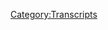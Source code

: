 {{Transcript
    | title         = [[537: July 16-18, 2010]]
    | caption       = [https://knowledgefight.libsyn.com/537-july-16-18-2010 Listen to this episode on Libsyn]
    | episodeNumber = [[537: July 16-18, 2010|537]]
    | length        = 01:51:47
}}

{{MessageBox
    | header     = Warning: Bot Generated Content
    | text       = This transcript was automatically generated by transcription software and likely contains many mistakes and misattributions. Please check the audio for definitive quotes, attribution, and context.
    | image      = N3yvass4myg91.webp
    | imagewidth = 50px
    | id         = warning
}}

{{TranscriptBlock
    | name      = Unknown Speaker
    | timestamp = 00:00:00.000
    | text      = N-N-N-N-N-N-N-Knowledge Fight
}}

{{TranscriptBlock
    | name      = Unknown Speaker
    | timestamp = 00:00:12.960
    | text      = Dan and Jordan, I am sweating.
}}

{{TranscriptBlock
    | name      = Unknown Speaker
    | timestamp = 00:00:19.600
    | text      = Knowledgefight.com, it's time to pray.
}}

{{TranscriptBlock
    | name      = Unknown Speaker
    | timestamp = 00:00:21.399
    | text      = I have great respect for knowledgefight, knowledgefight.
}}

{{TranscriptBlock
    | name      = Unknown Speaker
    | timestamp = 00:00:25.199
    | text      = I'm sick of them posing as if they're the good guys saying we are the bad guys, knowledgefight.
}}

{{TranscriptBlock
    | name      = Unknown Speaker
    | timestamp = 00:00:30.039
    | text      = Dan and Jordan, knowledgefight.com, it's time to pray.
}}

{{TranscriptBlock
    | name      = Unknown Speaker
    | timestamp = 00:00:47.119
    | text      = Andy in Kansas, you're on the air, thanks for holding us.
}}

{{TranscriptBlock
    | name      = Unknown Speaker
    | timestamp = 00:00:55.880
    | text      = Hello Alex, I'm a first time caller, I'm a huge fan.
}}

{{TranscriptBlock
    | name      = Unknown Speaker
    | timestamp = 00:00:56.880
    | text      = I love your work.
}}

{{TranscriptBlock
    | name      = Unknown Speaker
    | timestamp = 00:00:57.880
    | text      = Knowledgefight.com.
}}

{{TranscriptBlock
    | name      = Unknown Speaker
    | timestamp = 00:00:58.880
    | text      = N-N-N-N-N-Knowledgefight.com.
}}

{{TranscriptBlock
    | name      = Unknown Speaker
    | timestamp = 00:00:59.880
    | text      = I love you.
}}

{{TranscriptBlock
    | name      = Unknown Speaker
    | timestamp = 00:01:00.880
    | text      = Hey everybody, welcome back to Knowledgefight, it's Dan.
}}

{{TranscriptBlock
    | name      = Unknown Speaker
    | timestamp = 00:01:04.200
    | text      = I'm Jordan.
}}

{{TranscriptBlock
    | name      = Unknown Speaker
    | timestamp = 00:01:05.200
    | text      = We're a couple dudes.
}}

{{TranscriptBlock
    | name      = Unknown Speaker
    | timestamp = 00:01:06.200
    | text      = If we're gonna mess up the pace.
}}

{{TranscriptBlock
    | name      = Unknown Speaker
    | timestamp = 00:01:07.200
    | text      = We're a couple dudes, I can sit around and drink novelty beverages and talk a little
}}

{{TranscriptBlock
    | name      = Unknown Speaker
    | timestamp = 00:01:10.439
    | text      = bit about Alex Jones.
}}

{{TranscriptBlock
    | name      = Unknown Speaker
    | timestamp = 00:01:11.439
    | text      = Oh indeed we are Dan.
}}

{{TranscriptBlock
    | name      = Unknown Speaker
    | timestamp = 00:01:12.760
    | text      = Jordan.
}}

{{TranscriptBlock
    | name      = Unknown Speaker
    | timestamp = 00:01:13.760
    | text      = Dan.
}}

{{TranscriptBlock
    | name      = Unknown Speaker
    | timestamp = 00:01:14.760
    | text      = Jordan.
}}

{{TranscriptBlock
    | name      = Unknown Speaker
    | timestamp = 00:01:15.760
    | text      = Quick question.
}}

{{TranscriptBlock
    | name      = Unknown Speaker
    | timestamp = 00:01:16.760
    | text      = Today Jordan is we are into the month of March and that means that it is time for Munch Madness
}}

{{TranscriptBlock
    | name      = Unknown Speaker
    | timestamp = 00:01:21.840
    | text      = on the Doughboys.
}}

{{TranscriptBlock
    | name      = Unknown Speaker
    | timestamp = 00:01:22.840
    | text      = I'm very excited.
}}

{{TranscriptBlock
    | name      = Unknown Speaker
    | timestamp = 00:01:23.840
    | text      = There are a lot of, there's a podcast that I very much enjoy during my time off from
}}

{{TranscriptBlock
    | name      = Unknown Speaker
    | timestamp = 00:01:29.680
    | text      = listening to Alex.
}}

{{TranscriptBlock
    | name      = Unknown Speaker
    | timestamp = 00:01:30.939
    | text      = It's tough to find other audio entertainment that I can just sort of like, ah fun.
}}

{{TranscriptBlock
    | name      = Unknown Speaker
    | timestamp = 00:01:36.519
    | text      = Sure, sure, sure, unmitigated fun.
}}

{{TranscriptBlock
    | name      = Unknown Speaker
    | timestamp = 00:01:39.000
    | text      = No one hates Jews here.
}}

{{TranscriptBlock
    | name      = Unknown Speaker
    | timestamp = 00:01:40.480
    | text      = No, just two guys arguing with each other.
}}

{{TranscriptBlock
    | name      = Unknown Speaker
    | timestamp = 00:01:44.359
    | text      = I enjoy it and it's always fun every year whenever they have their March Madness food
}}

{{TranscriptBlock
    | name      = Unknown Speaker
    | timestamp = 00:01:49.040
    | text      = tournament.
}}

{{TranscriptBlock
    | name      = Unknown Speaker
    | timestamp = 00:01:50.040
    | text      = It's a Munch Madness.
}}

{{TranscriptBlock
    | name      = Unknown Speaker
    | timestamp = 00:01:51.040
    | text      = That's lovely.
}}

{{TranscriptBlock
    | name      = Unknown Speaker
    | timestamp = 00:01:52.040
    | text      = Is upon us.
}}

{{TranscriptBlock
    | name      = Unknown Speaker
    | timestamp = 00:01:53.040
    | text      = That's lovely.
}}

{{TranscriptBlock
    | name      = Unknown Speaker
    | timestamp = 00:01:54.040
    | text      = Yep, what about you?
}}

{{TranscriptBlock
    | name      = Unknown Speaker
    | timestamp = 00:01:55.040
    | text      = My Bright Spot, Dan, I was going through my iTunes listening to some music the other day
}}

{{TranscriptBlock
    | name      = Unknown Speaker
    | timestamp = 00:01:59.840
    | text      = and Natalie Alford popped up and I haven't thought about her in, or not, I haven't thought
}}

{{TranscriptBlock
    | name      = Unknown Speaker
    | timestamp = 00:02:05.599
    | text      = about her, but we haven't spoken since the old cupcake days.
}}

{{TranscriptBlock
    | name      = Unknown Speaker
    | timestamp = 00:02:09.120
    | text      = Yeah, she's great.
}}

{{TranscriptBlock
    | name      = Unknown Speaker
    | timestamp = 00:02:10.120
    | text      = She's back whenever you were allowed to go outside and I was just thinking, man, she's
}}

{{TranscriptBlock
    | name      = Unknown Speaker
    | timestamp = 00:02:15.219
    | text      = so good and I want, I felt very good about that.
}}

{{TranscriptBlock
    | name      = Unknown Speaker
    | timestamp = 00:02:18.319
    | text      = Everybody should check Natalie Grace Alford out.
}}

{{TranscriptBlock
    | name      = Unknown Speaker
    | timestamp = 00:02:20.240
    | text      = She's fantastic.
}}

{{TranscriptBlock
    | name      = Unknown Speaker
    | timestamp = 00:02:21.240
    | text      = Natalie's one of those performers who I kind of like, when I first started doing standup
}}

{{TranscriptBlock
    | name      = Unknown Speaker
    | timestamp = 00:02:25.259
    | text      = all it made, I was like, what's the big deal?
}}

{{TranscriptBlock
    | name      = Unknown Speaker
    | timestamp = 00:02:28.680
    | text      = But talking about how great she is, I saw her perform one night and I was like, I get
}}

{{TranscriptBlock
    | name      = Unknown Speaker
    | timestamp = 00:02:32.560
    | text      = it.
}}

{{TranscriptBlock
    | name      = Unknown Speaker
    | timestamp = 00:02:33.560
    | text      = Oh yeah.
}}

{{TranscriptBlock
    | name      = Unknown Speaker
    | timestamp = 00:02:34.560
    | text      = She's fantastic.
}}

{{TranscriptBlock
    | name      = Unknown Speaker
    | timestamp = 00:02:35.560
    | text      = She is fantastic.
}}

{{TranscriptBlock
    | name      = Unknown Speaker
    | timestamp = 00:02:36.560
    | text      = And she's just such a great person to be around.
}}

{{TranscriptBlock
    | name      = Unknown Speaker
    | timestamp = 00:02:37.560
    | text      = Yeah, I don't know her super well, but she was always very nice.
}}

{{TranscriptBlock
    | name      = Unknown Speaker
    | timestamp = 00:02:39.479
    | text      = Oh yeah.
}}

{{TranscriptBlock
    | name      = Unknown Speaker
    | timestamp = 00:02:40.479
    | text      = Loved her.
}}

{{TranscriptBlock
    | name      = Unknown Speaker
    | timestamp = 00:02:41.479
    | text      = So Jordan, today we've got an interesting episode to go over.
}}

{{TranscriptBlock
    | name      = Unknown Speaker
    | timestamp = 00:02:44.360
    | text      = We be time traveling, my man.
}}

{{TranscriptBlock
    | name      = Unknown Speaker
    | timestamp = 00:02:46.479
    | text      = Oh no, we're in the past?
}}

{{TranscriptBlock
    | name      = Unknown Speaker
    | timestamp = 00:02:48.039
    | text      = We are.
}}

{{TranscriptBlock
    | name      = Unknown Speaker
    | timestamp = 00:02:49.039
    | text      = Or have we finally gone to the future?
}}

{{TranscriptBlock
    | name      = Unknown Speaker
    | timestamp = 00:02:50.039
    | text      = We're going to the future.
}}

{{TranscriptBlock
    | name      = Unknown Speaker
    | timestamp = 00:02:51.039
    | text      = Oh shit!
}}

{{TranscriptBlock
    | name      = Unknown Speaker
    | timestamp = 00:02:52.039
    | text      = It's about time!
}}

{{TranscriptBlock
    | name      = Unknown Speaker
    | timestamp = 00:02:53.039
    | text      = No, we're back in the past because on our last episode on Monday, I teased at the end
}}

{{TranscriptBlock
    | name      = Unknown Speaker
    | timestamp = 00:02:57.039
    | text      = that I was going to try and find where Alex made that prediction.
}}

{{TranscriptBlock
    | name      = Unknown Speaker
    | timestamp = 00:03:01.000
    | text      = Yes, yeah, yeah, yeah.
}}

{{TranscriptBlock
    | name      = Unknown Speaker
    | timestamp = 00:03:02.759
    | text      = His video from 2010 where he talked about the Rockefeller document lockstep.
}}

{{TranscriptBlock
    | name      = Unknown Speaker
    | timestamp = 00:03:07.319
    | text      = Sure, sure, sure, sure.
}}

{{TranscriptBlock
    | name      = Unknown Speaker
    | timestamp = 00:03:08.879
    | text      = And so I had to compulsively go back and find it and see what his coverage was like.
}}

{{TranscriptBlock
    | name      = Unknown Speaker
    | timestamp = 00:03:14.800
    | text      = Naturally.
}}

{{TranscriptBlock
    | name      = Unknown Speaker
    | timestamp = 00:03:15.800
    | text      = Yeah, yeah, yeah.
}}

{{TranscriptBlock
    | name      = Unknown Speaker
    | timestamp = 00:03:16.800
    | text      = Man, this is going to be a whirlwind ride.
}}

{{TranscriptBlock
    | name      = Unknown Speaker
    | timestamp = 00:03:18.400
    | text      = I fucking love Rockefeller.
}}

{{TranscriptBlock
    | name      = Unknown Speaker
    | timestamp = 00:03:20.439
    | text      = I think this is the greatest guy in the history of the world.
}}

{{TranscriptBlock
    | name      = Unknown Speaker
    | timestamp = 00:03:23.400
    | text      = Lockstep is the way to go.
}}

{{TranscriptBlock
    | name      = Unknown Speaker
    | timestamp = 00:03:24.400
    | text      = I will admit that I had no idea what to expect, and I think that sometimes you fish and the
}}

{{TranscriptBlock
    | name      = Unknown Speaker
    | timestamp = 00:03:30.080
    | text      = well is dry.
}}

{{TranscriptBlock
    | name      = Unknown Speaker
    | timestamp = 00:03:31.080
    | text      = Sure.
}}

{{TranscriptBlock
    | name      = Unknown Speaker
    | timestamp = 00:03:32.080
    | text      = Like Monday.
}}

{{TranscriptBlock
    | name      = Unknown Speaker
    | timestamp = 00:03:33.080
    | text      = Mm-hmm.
}}

{{TranscriptBlock
    | name      = Unknown Speaker
    | timestamp = 00:03:34.080
    | text      = It happens.
}}

{{TranscriptBlock
    | name      = Unknown Speaker
    | timestamp = 00:03:35.080
    | text      = One of the reasons we're doing a Wednesday episode is because I felt very unsatisfied
}}

{{TranscriptBlock
    | name      = Unknown Speaker
    | timestamp = 00:03:36.460
    | text      = putting out a 50 minute episode.
}}

{{TranscriptBlock
    | name      = Unknown Speaker
    | timestamp = 00:03:37.939
    | text      = That well, very dry.
}}

{{TranscriptBlock
    | name      = Unknown Speaker
    | timestamp = 00:03:39.319
    | text      = I felt like, hey, we were looking for the CPAC wrap up and we got snake eyes.
}}

{{TranscriptBlock
    | name      = Unknown Speaker
    | timestamp = 00:03:43.719
    | text      = There was one sad three-eyed fish with human eyes.
}}

{{TranscriptBlock
    | name      = Unknown Speaker
    | timestamp = 00:03:47.879
    | text      = No good.
}}

{{TranscriptBlock
    | name      = Unknown Speaker
    | timestamp = 00:03:48.879
    | text      = Uh-uh.
}}

{{TranscriptBlock
    | name      = Unknown Speaker
    | timestamp = 00:03:49.879
    | text      = This time, so many fish.
}}

{{TranscriptBlock
    | name      = Unknown Speaker
    | timestamp = 00:03:51.879
    | text      = All right.
}}

{{TranscriptBlock
    | name      = Unknown Speaker
    | timestamp = 00:03:53.360
    | text      = Nothing but fish.
}}

{{TranscriptBlock
    | name      = Unknown Speaker
    | timestamp = 00:03:54.879
    | text      = Okay, all right.
}}

{{TranscriptBlock
    | name      = Unknown Speaker
    | timestamp = 00:03:56.800
    | text      = So I'm very excited to get down to business on that, but before we do, Jordan, we're going
}}

{{TranscriptBlock
    | name      = Unknown Speaker
    | timestamp = 00:03:59.800
    | text      = to take a moment to say thank you to some folks who have signed up and are supporting
}}

{{TranscriptBlock
    | name      = Unknown Speaker
    | timestamp = 00:04:02.719
    | text      = the show.
}}

{{TranscriptBlock
    | name      = Unknown Speaker
    | timestamp = 00:04:03.719
    | text      = Oh, that's a great idea.
}}

{{TranscriptBlock
    | name      = Unknown Speaker
    | timestamp = 00:04:04.719
    | text      = So first, Harrison, but not that Harrison.
}}

{{TranscriptBlock
    | name      = Unknown Speaker
    | timestamp = 00:04:06.280
    | text      = He's really trashing the brand.
}}

{{TranscriptBlock
    | name      = Unknown Speaker
    | timestamp = 00:04:08.000
    | text      = I don't disagree.
}}

{{TranscriptBlock
    | name      = Unknown Speaker
    | timestamp = 00:04:09.000
    | text      = You are now a policy wonk.
}}

{{TranscriptBlock
    | name      = Unknown Speaker
    | timestamp = 00:04:10.039
    | text      = I'm a policy wonk.
}}

{{TranscriptBlock
    | name      = Unknown Speaker
    | timestamp = 00:04:11.039
    | text      = Thanks, Harrison.
}}

{{TranscriptBlock
    | name      = Unknown Speaker
    | timestamp = 00:04:12.039
    | text      = But not that Harrison.
}}

{{TranscriptBlock
    | name      = Unknown Speaker
    | timestamp = 00:04:13.039
    | text      = Yes.
}}

{{TranscriptBlock
    | name      = Unknown Speaker
    | timestamp = 00:04:14.039
    | text      = Next, Horatio Kornholer.
}}

{{TranscriptBlock
    | name      = Unknown Speaker
    | timestamp = 00:04:15.719
    | text      = Thank you so much.
}}

{{TranscriptBlock
    | name      = Unknown Speaker
    | timestamp = 00:04:16.720
    | text      = You are now a policy wonk.
}}

{{TranscriptBlock
    | name      = Unknown Speaker
    | timestamp = 00:04:17.720
    | text      = I'm a policy wonk.
}}

{{TranscriptBlock
    | name      = Unknown Speaker
    | timestamp = 00:04:18.720
    | text      = Thank you very much, Horatio Kornholer.
}}

{{TranscriptBlock
    | name      = Unknown Speaker
    | timestamp = 00:04:21.000
    | text      = I choose to think that it's a game of bags, you know, the college game.
}}

{{TranscriptBlock
    | name      = Unknown Speaker
    | timestamp = 00:04:26.000
    | text      = Did Horatio Hornblower play a lot of bags?
}}

{{TranscriptBlock
    | name      = Unknown Speaker
    | timestamp = 00:04:28.319
    | text      = I don't know.
}}

{{TranscriptBlock
    | name      = Unknown Speaker
    | timestamp = 00:04:29.319
    | text      = We'll see.
}}

{{TranscriptBlock
    | name      = Unknown Speaker
    | timestamp = 00:04:30.319
    | text      = Next, the greatest supervillain of all time, The Hintmaster.
}}

{{TranscriptBlock
    | name      = Unknown Speaker
    | timestamp = 00:04:32.819
    | text      = Thank you so much.
}}

{{TranscriptBlock
    | name      = Unknown Speaker
    | timestamp = 00:04:33.819
    | text      = You are now a policy wonk.
}}

{{TranscriptBlock
    | name      = Unknown Speaker
    | timestamp = 00:04:34.819
    | text      = I'm a policy wonk.
}}

{{TranscriptBlock
    | name      = Unknown Speaker
    | timestamp = 00:04:35.819
    | text      = Thank you very much, The Hintmaster.
}}

{{TranscriptBlock
    | name      = Unknown Speaker
    | timestamp = 00:04:37.399
    | text      = Next, Alex from Tap.
}}

{{TranscriptBlock
    | name      = Unknown Speaker
    | timestamp = 00:04:39.199
    | text      = Thank you so much.
}}

{{TranscriptBlock
    | name      = Unknown Speaker
    | timestamp = 00:04:40.199
    | text      = You are now a policy wonk.
}}

{{TranscriptBlock
    | name      = Unknown Speaker
    | timestamp = 00:04:41.199
    | text      = I'm a policy wonk.
}}

{{TranscriptBlock
    | name      = Unknown Speaker
    | timestamp = 00:04:42.199
    | text      = Thanks, Alex.
}}

{{TranscriptBlock
    | name      = Unknown Speaker
    | timestamp = 00:04:43.199
    | text      = Thank you.
}}

{{TranscriptBlock
    | name      = Unknown Speaker
    | timestamp = 00:04:44.199
    | text      = Next, to all the knowledge fighters out there, thank you so much.
}}

{{TranscriptBlock
    | name      = Unknown Speaker
    | timestamp = 00:04:46.399
    | text      = You are now a policy wonk.
}}

{{TranscriptBlock
    | name      = Unknown Speaker
    | timestamp = 00:04:47.720
    | text      = I'm a policy wonk.
}}

{{TranscriptBlock
    | name      = Unknown Speaker
    | timestamp = 00:04:48.720
    | text      = Hey, thank you very much to all the knowledge fighters out there.
}}

{{TranscriptBlock
    | name      = Unknown Speaker
    | timestamp = 00:04:52.199
    | text      = Next, for the ultimate bastard, Robert Evans.
}}

{{TranscriptBlock
    | name      = Unknown Speaker
    | timestamp = 00:04:54.660
    | text      = Thank you so much.
}}

{{TranscriptBlock
    | name      = Unknown Speaker
    | timestamp = 00:04:55.660
    | text      = You are now a policy wonk.
}}

{{TranscriptBlock
    | name      = Unknown Speaker
    | timestamp = 00:04:56.660
    | text      = I'm a policy wonk.
}}

{{TranscriptBlock
    | name      = Unknown Speaker
    | timestamp = 00:04:57.660
    | text      = Thank you very much.
}}

{{TranscriptBlock
    | name      = Unknown Speaker
    | timestamp = 00:04:58.660
    | text      = Someone doesn't like Kid Stays in the Picture.
}}

{{TranscriptBlock
    | name      = Unknown Speaker
    | timestamp = 00:05:00.980
    | text      = That doesn't sound true.
}}

{{TranscriptBlock
    | name      = Unknown Speaker
    | timestamp = 00:05:01.980
    | text      = I think everybody loves Kid Stays in the Picture, dad.
}}

{{TranscriptBlock
    | name      = Unknown Speaker
    | timestamp = 00:05:05.240
    | text      = Once you know more about fisting, you know you're in a good time.
}}

{{TranscriptBlock
    | name      = Unknown Speaker
    | timestamp = 00:05:09.399
    | text      = I remember hearing, I think, Patton Oswalt's bit about the Kid Stays in the Picture audiobook.
}}

{{TranscriptBlock
    | name      = Unknown Speaker
    | timestamp = 00:05:16.360
    | text      = I remember I was like, I don't know, probably 16, I got the audiobook of it on cassette.
}}

{{TranscriptBlock
    | name      = Unknown Speaker
    | timestamp = 00:05:21.959
    | text      = I just remember it being like this giant thing of like six tapes.
}}

{{TranscriptBlock
    | name      = Unknown Speaker
    | timestamp = 00:05:27.860
    | text      = It was as good as advertised.
}}

{{TranscriptBlock
    | name      = Unknown Speaker
    | timestamp = 00:05:29.079
    | text      = It was very nonsensical.
}}

{{TranscriptBlock
    | name      = Unknown Speaker
    | timestamp = 00:05:31.040
    | text      = What did Patton call it?
}}

{{TranscriptBlock
    | name      = Unknown Speaker
    | timestamp = 00:05:33.879
    | text      = It's like the devil reading his memoirs.
}}

{{TranscriptBlock
    | name      = Unknown Speaker
    | timestamp = 00:05:36.920
    | text      = I think there's a similarity.
}}

{{TranscriptBlock
    | name      = Unknown Speaker
    | timestamp = 00:05:37.920
    | text      = I haven't listened to it in a long time, but anyway, also I have a technocrat here to give
}}

{{TranscriptBlock
    | name      = Unknown Speaker
    | timestamp = 00:05:44.000
    | text      = a little shout out to.
}}

{{TranscriptBlock
    | name      = Unknown Speaker
    | timestamp = 00:05:45.000
    | text      = Pew, pew, pew, pew.
}}

{{TranscriptBlock
    | name      = Unknown Speaker
    | timestamp = 00:05:46.000
    | text      = So thank you so much.
}}

{{TranscriptBlock
    | name      = Unknown Speaker
    | timestamp = 00:05:47.000
    | text      = Oh, God.
}}

{{TranscriptBlock
    | name      = Unknown Speaker
    | timestamp = 00:05:48.000
    | text      = Oh, boy.
}}

{{TranscriptBlock
    | name      = Unknown Speaker
    | timestamp = 00:05:49.000
    | text      = It could be Joakim.
}}

{{TranscriptBlock
    | name      = Unknown Speaker
    | timestamp = 00:05:50.000
    | text      = Okay.
}}

{{TranscriptBlock
    | name      = Unknown Speaker
    | timestamp = 00:05:51.000
    | text      = Or Joakim.
}}

{{TranscriptBlock
    | name      = Unknown Speaker
    | timestamp = 00:05:52.000
    | text      = Could be.
}}

{{TranscriptBlock
    | name      = Unknown Speaker
    | timestamp = 00:05:53.000
    | text      = Sure.
}}

{{TranscriptBlock
    | name      = Unknown Speaker
    | timestamp = 00:05:54.000
    | text      = J-O-A-K-I-M.
}}

{{TranscriptBlock
    | name      = Unknown Speaker
    | timestamp = 00:05:55.000
    | text      = Oh, then is that literally Joakim Noah?
}}

{{TranscriptBlock
    | name      = Unknown Speaker
    | timestamp = 00:06:00.439
    | text      = No, it's not.
}}

{{TranscriptBlock
    | name      = Unknown Speaker
    | timestamp = 00:06:01.439
    | text      = It's a fantastic center for the Bulls team in the early aughts whenever Derrick Rose
}}

{{TranscriptBlock
    | name      = Unknown Speaker
    | timestamp = 00:06:05.439
    | text      = rode in the earth like a God among men.
}}

{{TranscriptBlock
    | name      = Unknown Speaker
    | timestamp = 00:06:07.680
    | text      = It is not because this is Joakim from Denmark.
}}

{{TranscriptBlock
    | name      = Unknown Speaker
    | timestamp = 00:06:10.399
    | text      = Thank you so much.
}}

{{TranscriptBlock
    | name      = Unknown Speaker
    | timestamp = 00:06:11.399
    | text      = You are now a technocrat.
}}

{{TranscriptBlock
    | name      = Unknown Speaker
    | timestamp = 00:06:12.959
    | text      = I'm a policy wonk.
}}

{{TranscriptBlock
    | name      = Unknown Speaker
    | timestamp = 00:06:13.959
    | text      = Crikey, mate.
}}

{{TranscriptBlock
    | name      = Unknown Speaker
    | timestamp = 00:06:14.959
    | text      = That's fantastic.
}}

{{TranscriptBlock
    | name      = Unknown Speaker
    | timestamp = 00:06:15.959
    | text      = Have yourself a brew.
}}

{{TranscriptBlock
    | name      = Unknown Speaker
    | timestamp = 00:06:16.959
    | text      = How's your 401k doing, bro?
}}

{{TranscriptBlock
    | name      = Unknown Speaker
    | timestamp = 00:06:17.959
    | text      = All right, we got to go full tilt boogie on this Watson, all right?
}}

{{TranscriptBlock
    | name      = Unknown Speaker
    | timestamp = 00:06:21.319
    | text      = Let's just get down to business.
}}

{{TranscriptBlock
    | name      = Unknown Speaker
    | timestamp = 00:06:22.839
    | text      = We ain't making that money off that heroin.
}}

{{TranscriptBlock
    | name      = Unknown Speaker
    | timestamp = 00:06:24.899
    | text      = Why you pimps so good?
}}

{{TranscriptBlock
    | name      = Unknown Speaker
    | timestamp = 00:06:26.839
    | text      = My neck is freakishly large.
}}

{{TranscriptBlock
    | name      = Unknown Speaker
    | timestamp = 00:06:28.480
    | text      = I declare info war on you.
}}

{{TranscriptBlock
    | name      = Unknown Speaker
    | timestamp = 00:06:31.199
    | text      = Head out to Denmark.
}}

{{TranscriptBlock
    | name      = Unknown Speaker
    | timestamp = 00:06:32.199
    | text      = Yes.
}}

{{TranscriptBlock
    | name      = Unknown Speaker
    | timestamp = 00:06:33.199
    | text      = Thank you very much.
}}

{{TranscriptBlock
    | name      = Unknown Speaker
    | timestamp = 00:06:34.199
    | text      = Denmark and Joakim specifically, and if you can, I assume all Joakims know each other.
}}

{{TranscriptBlock
    | name      = Unknown Speaker
    | timestamp = 00:06:39.079
    | text      = Hook me up with Joakim Noah.
}}

{{TranscriptBlock
    | name      = Unknown Speaker
    | timestamp = 00:06:41.199
    | text      = Great fantastic center for the Bulls in the early aughts when Derrick wrote me.
}}

{{TranscriptBlock
    | name      = Unknown Speaker
    | timestamp = 00:06:44.680
    | text      = Okay.
}}

{{TranscriptBlock
    | name      = Unknown Speaker
    | timestamp = 00:06:45.680
    | text      = I feel like a friend of mine had a story about running into him at the long room.
}}

{{TranscriptBlock
    | name      = Unknown Speaker
    | timestamp = 00:06:51.519
    | text      = Oh, yeah.
}}

{{TranscriptBlock
    | name      = Unknown Speaker
    | timestamp = 00:06:52.519
    | text      = That's right.
}}

{{TranscriptBlock
    | name      = Unknown Speaker
    | timestamp = 00:06:53.519
    | text      = That bar on Irving Park.
}}

{{TranscriptBlock
    | name      = Unknown Speaker
    | timestamp = 00:06:54.519
    | text      = Yeah, yeah, yeah.
}}

{{TranscriptBlock
    | name      = Unknown Speaker
    | timestamp = 00:06:55.519
    | text      = Yeah.
}}

{{TranscriptBlock
    | name      = Unknown Speaker
    | timestamp = 00:06:56.519
    | text      = I seem to recall the story about that.
}}

{{TranscriptBlock
    | name      = Unknown Speaker
    | timestamp = 00:06:57.519
    | text      = Number one, don't know if it's true.
}}

{{TranscriptBlock
    | name      = Unknown Speaker
    | timestamp = 00:06:59.319
    | text      = Number two, don't remember the story.
}}

{{TranscriptBlock
    | name      = Unknown Speaker
    | timestamp = 00:07:00.959
    | text      = How did he fit in there?
}}

{{TranscriptBlock
    | name      = Unknown Speaker
    | timestamp = 00:07:01.959
    | text      = It's very long.
}}

{{TranscriptBlock
    | name      = Unknown Speaker
    | timestamp = 00:07:02.959
    | text      = It's my question.
}}

{{TranscriptBlock
    | name      = Unknown Speaker
    | timestamp = 00:07:03.959
    | text      = I know it's long, but he's very wide.
}}

{{TranscriptBlock
    | name      = Unknown Speaker
    | timestamp = 00:07:05.680
    | text      = Yeah.
}}

{{TranscriptBlock
    | name      = Unknown Speaker
    | timestamp = 00:07:06.680
    | text      = I don't know.
}}

{{TranscriptBlock
    | name      = Unknown Speaker
    | timestamp = 00:07:07.680
    | text      = Again, story might not be true, and I don't remember the story.
}}

{{TranscriptBlock
    | name      = Unknown Speaker
    | timestamp = 00:07:11.319
    | text      = Anyway, Jordan, on February 24th of this year, 2021, Info Wars released a video titled, quote,
}}

{{TranscriptBlock
    | name      = Unknown Speaker
    | timestamp = 00:07:19.319
    | text      = video shocks the world, exclamation point.
}}

{{TranscriptBlock
    | name      = Unknown Speaker
    | timestamp = 00:07:21.879
    | text      = Sure.
}}

{{TranscriptBlock
    | name      = Unknown Speaker
    | timestamp = 00:07:22.879
    | text      = Alex Jones predicted COVID lockdown in 2010.
}}

{{TranscriptBlock
    | name      = Unknown Speaker
    | timestamp = 00:07:26.040
    | text      = This was a three-minute clip taken from Alex's July 16th, 2010 show, and this is a little
}}

{{TranscriptBlock
    | name      = Unknown Speaker
    | timestamp = 00:07:31.360
    | text      = bit rare, a little bit unconventional, but I want to play the entire thing for you because
}}

{{TranscriptBlock
    | name      = Unknown Speaker
    | timestamp = 00:07:36.079
    | text      = this is going to be the launching off point for this entire episode, so it's important
}}

{{TranscriptBlock
    | name      = Unknown Speaker
    | timestamp = 00:07:40.480
    | text      = that we give a fair hearing to the original source material.
}}

{{TranscriptBlock
    | name      = Unknown Speaker
    | timestamp = 00:07:44.160
    | text      = Okay.
}}

{{TranscriptBlock
    | name      = Unknown Speaker
    | timestamp = 00:07:45.160
    | text      = How long is this?
}}

{{TranscriptBlock
    | name      = Unknown Speaker
    | timestamp = 00:07:46.160
    | text      = Three minutes and 20 seconds.
}}

{{TranscriptBlock
    | name      = Unknown Speaker
    | timestamp = 00:07:47.160
    | text      = Brutal.
}}

{{TranscriptBlock
    | name      = Unknown Speaker
    | timestamp = 00:07:48.160
    | text      = Sorry.
}}

{{TranscriptBlock
    | name      = Unknown Speaker
    | timestamp = 00:07:49.160
    | text      = All right.
}}

{{TranscriptBlock
    | name      = Unknown Speaker
    | timestamp = 00:07:50.160
    | text      = Let's do it.
}}

{{TranscriptBlock
    | name      = Unknown Speaker
    | timestamp = 00:07:51.160
    | text      = The Alex Jones Show.
}}

{{TranscriptBlock
    | name      = Unknown Speaker
    | timestamp = 00:07:52.160
    | text      = There is a war on for your mind.
}}

{{TranscriptBlock
    | name      = Unknown Speaker
    | timestamp = 00:07:53.160
    | text      = I mean, I'm not even worthy to be bringing you information this powerful, and I hope
}}

{{TranscriptBlock
    | name      = Unknown Speaker
    | timestamp = 00:07:57.600
    | text      = that you pay attention to what we cover here minute by minute because I've had chills since
}}

{{TranscriptBlock
    | name      = Unknown Speaker
    | timestamp = 00:08:04.000
    | text      = last night.
}}

{{TranscriptBlock
    | name      = Unknown Speaker
    | timestamp = 00:08:06.220
    | text      = This just confirms everything else we've already researched.
}}

{{TranscriptBlock
    | name      = Unknown Speaker
    | timestamp = 00:08:09.920
    | text      = A Rockefeller study envisions future dictatorship controlled by elite, millions being killed,
}}

{{TranscriptBlock
    | name      = Unknown Speaker
    | timestamp = 00:08:17.000
    | text      = mandatory quarantines, checkpoints, the end of the family, everything that's in the other
}}

{{TranscriptBlock
    | name      = Unknown Speaker
    | timestamp = 00:08:21.560
    | text      = documents, but this dovetails with all the other Rockefeller Foundation documents about
}}

{{TranscriptBlock
    | name      = Unknown Speaker
    | timestamp = 00:08:25.439
    | text      = the GMO food to sterilize you and force vaccines and the hell we're already living in.
}}

{{TranscriptBlock
    | name      = Unknown Speaker
    | timestamp = 00:08:30.079
    | text      = This is going to continue to intensify until we take our governments back from these eugenics
}}

{{TranscriptBlock
    | name      = Unknown Speaker
    | timestamp = 00:08:34.360
    | text      = madmen.
}}

{{TranscriptBlock
    | name      = Unknown Speaker
    | timestamp = 00:08:35.360
    | text      = But that story is up on prisonplanet.com.
}}

{{TranscriptBlock
    | name      = Unknown Speaker
    | timestamp = 00:08:37.720
    | text      = The question is, will you have the courage to really do the research yourself?
}}

{{TranscriptBlock
    | name      = Unknown Speaker
    | timestamp = 00:08:41.240
    | text      = Because I don't want you to just sit here and hear me make these claims.
}}

{{TranscriptBlock
    | name      = Unknown Speaker
    | timestamp = 00:08:45.059
    | text      = These people are so arrogant that they write policy papers, so many of them that they're
}}

{{TranscriptBlock
    | name      = Unknown Speaker
    | timestamp = 00:08:49.879
    | text      = producing these policy papers and reports and white papers so fast that you could never
}}

{{TranscriptBlock
    | name      = Unknown Speaker
    | timestamp = 00:08:55.840
    | text      = read them all.
}}

{{TranscriptBlock
    | name      = Unknown Speaker
    | timestamp = 00:08:56.840
    | text      = It is an open conspiracy against you and your family.
}}

{{TranscriptBlock
    | name      = Unknown Speaker
    | timestamp = 00:09:00.159
    | text      = I pray to God.
}}

{{TranscriptBlock
    | name      = Unknown Speaker
    | timestamp = 00:09:01.159
    | text      = I pray to my Heavenly Father Jesus Christ every night to give me strength and the will
}}

{{TranscriptBlock
    | name      = Unknown Speaker
    | timestamp = 00:09:06.000
    | text      = to be able to face this harm and to give me the strength to carry on because I know why
}}

{{TranscriptBlock
    | name      = Unknown Speaker
    | timestamp = 00:09:10.759
    | text      = a lot of you don't want to look at this information and just want to comment on the YouTube videos
}}

{{TranscriptBlock
    | name      = Unknown Speaker
    | timestamp = 00:09:15.679
    | text      = or on message boards that I'm a liar.
}}

{{TranscriptBlock
    | name      = Unknown Speaker
    | timestamp = 00:09:19.080
    | text      = I know why because it's scary.
}}

{{TranscriptBlock
    | name      = Unknown Speaker
    | timestamp = 00:09:25.759
    | text      = You're not going to be able to go to the ball games anymore.
}}

{{TranscriptBlock
    | name      = Unknown Speaker
    | timestamp = 00:09:30.159
    | text      = You're not going to be able to just go out and get drunk with your friends.
}}

{{TranscriptBlock
    | name      = Unknown Speaker
    | timestamp = 00:09:32.480
    | text      = You're not going to be able to just go out and enjoy yourself all the time.
}}

{{TranscriptBlock
    | name      = Unknown Speaker
    | timestamp = 00:09:38.159
    | text      = The only chance we've got of beating the scientific dictatorship, this creeping death that takes
}}

{{TranscriptBlock
    | name      = Unknown Speaker
    | timestamp = 00:09:45.080
    | text      = its time to incrementally enslave you mentally, psychologically, physically, spiritually,
}}

{{TranscriptBlock
    | name      = Unknown Speaker
    | timestamp = 00:09:52.120
    | text      = the only way to defeat it is for the rank and file of this planet to realize that you
}}

{{TranscriptBlock
    | name      = Unknown Speaker
    | timestamp = 00:09:58.879
    | text      = have a choice to make on what your destiny is going to be.
}}

{{TranscriptBlock
    | name      = Unknown Speaker
    | timestamp = 00:10:03.039
    | text      = Once you face this information, once you consciously admitted it to yourself, it will take over
}}

{{TranscriptBlock
    | name      = Unknown Speaker
    | timestamp = 00:10:07.600
    | text      = your life.
}}

{{TranscriptBlock
    | name      = Unknown Speaker
    | timestamp = 00:10:08.600
    | text      = It should take over your life.
}}

{{TranscriptBlock
    | name      = Unknown Speaker
    | timestamp = 00:10:10.080
    | text      = I mean, what else?
}}

{{TranscriptBlock
    | name      = Unknown Speaker
    | timestamp = 00:10:12.080
    | text      = What else could it do?
}}

{{TranscriptBlock
    | name      = Unknown Speaker
    | timestamp = 00:10:15.279
    | text      = We've got to get past the artificial stigma that the control corporate media has been
}}

{{TranscriptBlock
    | name      = Unknown Speaker
    | timestamp = 00:10:19.519
    | text      = putting out for decades ahead of their open unveiling of planetary dictatorship.
}}

{{TranscriptBlock
    | name      = Unknown Speaker
    | timestamp = 00:10:27.279
    | text      = They all talk about how we need a police state to carry this out.
}}

{{TranscriptBlock
    | name      = Unknown Speaker
    | timestamp = 00:10:30.759
    | text      = Canada and the United States are going to work in lockstep, display the seriousness
}}

{{TranscriptBlock
    | name      = Unknown Speaker
    | timestamp = 00:10:35.379
    | text      = of our commitment at both home and abroad.
}}

{{TranscriptBlock
    | name      = Unknown Speaker
    | timestamp = 00:10:38.759
    | text      = One loser draw, you need to choose a sign.
}}

{{TranscriptBlock
    | name      = Unknown Speaker
    | timestamp = 00:10:43.600
    | text      = InfoWars, tomorrow's news today.
}}

{{TranscriptBlock
    | name      = Unknown Speaker
    | timestamp = 00:10:49.519
    | text      = Winter Sun Plus is the highest grade vitamin B3 you're going to find with vitamin K for
}}

{{TranscriptBlock
    | name      = Unknown Speaker
    | timestamp = 00:10:54.759
    | text      = your immune system for overall well being.
}}

{{TranscriptBlock
    | name      = Unknown Speaker
    | timestamp = 00:10:56.840
    | text      = There is an ad at the end.
}}

{{TranscriptBlock
    | name      = Unknown Speaker
    | timestamp = 00:10:57.840
    | text      = Dan, you son of a bitch.
}}

{{TranscriptBlock
    | name      = Unknown Speaker
    | timestamp = 00:10:59.000
    | text      = There is an ad at the end.
}}

{{TranscriptBlock
    | name      = Unknown Speaker
    | timestamp = 00:11:00.000
    | text      = You knew there was an ad at the end.
}}

{{TranscriptBlock
    | name      = Unknown Speaker
    | timestamp = 00:11:01.279
    | text      = Of course.
}}

{{TranscriptBlock
    | name      = Unknown Speaker
    | timestamp = 00:11:02.919
    | text      = So when I heard that video, the first thing that stuck out to me was the quick cuts.
}}

{{TranscriptBlock
    | name      = Unknown Speaker
    | timestamp = 00:11:07.259
    | text      = That seems strange to me, and it made me suspect that Alex in 2010 might not have been talking
}}

{{TranscriptBlock
    | name      = Unknown Speaker
    | timestamp = 00:11:11.440
    | text      = about exactly what he wants people in 2021 to think he was talking about.
}}

{{TranscriptBlock
    | name      = Unknown Speaker
    | timestamp = 00:11:14.840
    | text      = Yeah, I mean, you leave some things out, some details here and there.
}}

{{TranscriptBlock
    | name      = Unknown Speaker
    | timestamp = 00:11:17.759
    | text      = Nobody needs to know.
}}

{{TranscriptBlock
    | name      = Unknown Speaker
    | timestamp = 00:11:18.759
    | text      = The second thing that caught my ear was how vague and almost formulaic this coverage of
}}

{{TranscriptBlock
    | name      = Unknown Speaker
    | timestamp = 00:11:22.679
    | text      = the Rockefeller document was back in 2010.
}}

{{TranscriptBlock
    | name      = Unknown Speaker
    | timestamp = 00:11:25.720
    | text      = Was this really as deep as Alex got into the document that supposedly demonstrates and
}}

{{TranscriptBlock
    | name      = Unknown Speaker
    | timestamp = 00:11:29.960
    | text      = outlines the globalists' evil plans?
}}

{{TranscriptBlock
    | name      = Unknown Speaker
    | timestamp = 00:11:33.559
    | text      = Is this in any way believable, that if he considered this document to be anything even
}}

{{TranscriptBlock
    | name      = Unknown Speaker
    | timestamp = 00:11:37.679
    | text      = close to that, that he wasn't able to find a clip of him that has more oomph than what
}}

{{TranscriptBlock
    | name      = Unknown Speaker
    | timestamp = 00:11:42.120
    | text      = we just heard?
}}

{{TranscriptBlock
    | name      = Unknown Speaker
    | timestamp = 00:11:43.120
    | text      = That was soft.
}}

{{TranscriptBlock
    | name      = Unknown Speaker
    | timestamp = 00:11:44.120
    | text      = Yeah, that was a big load of nothing.
}}

{{TranscriptBlock
    | name      = Unknown Speaker
    | timestamp = 00:11:45.600
    | text      = Yeah.
}}

{{TranscriptBlock
    | name      = Unknown Speaker
    | timestamp = 00:11:46.600
    | text      = This all didn't sit right with me.
}}

{{TranscriptBlock
    | name      = Unknown Speaker
    | timestamp = 00:11:47.860
    | text      = This was apparently a video that shocked the world.
}}

{{TranscriptBlock
    | name      = Unknown Speaker
    | timestamp = 00:11:49.799
    | text      = This is supposed to be Alex dropping the mic and proving that he was always on the operation
}}

{{TranscriptBlock
    | name      = Unknown Speaker
    | timestamp = 00:11:53.759
    | text      = lockstep tip, and thus you should totally listen to him about everything he's saying
}}

{{TranscriptBlock
    | name      = Unknown Speaker
    | timestamp = 00:11:57.340
    | text      = now because it's all going to come true in the future.
}}

{{TranscriptBlock
    | name      = Unknown Speaker
    | timestamp = 00:12:00.059
    | text      = That's the underlying argument that's being made by this video, and it felt dishonest
}}

{{TranscriptBlock
    | name      = Unknown Speaker
    | timestamp = 00:12:04.399
    | text      = to me.
}}

{{TranscriptBlock
    | name      = Unknown Speaker
    | timestamp = 00:12:05.399
    | text      = Surprise.
}}

{{TranscriptBlock
    | name      = Unknown Speaker
    | timestamp = 00:12:06.399
    | text      = Yeah.
}}

{{TranscriptBlock
    | name      = Unknown Speaker
    | timestamp = 00:12:07.399
    | text      = I wanted to understand the larger context, so I went back to this, and let me spoil this
}}

{{TranscriptBlock
    | name      = Unknown Speaker
    | timestamp = 00:12:12.039
    | text      = a little bit.
}}

{{TranscriptBlock
    | name      = Unknown Speaker
    | timestamp = 00:12:13.279
    | text      = My suspicions were not unfounded.
}}

{{TranscriptBlock
    | name      = Unknown Speaker
    | timestamp = 00:12:16.080
    | text      = To give some background about what was going on around this time, if you're listening to
}}

{{TranscriptBlock
    | name      = Unknown Speaker
    | timestamp = 00:12:19.600
    | text      = Alex's show, the only real-world actual headline is that the Deepwater Horizon oil spill was
}}

{{TranscriptBlock
    | name      = Unknown Speaker
    | timestamp = 00:12:25.639
    | text      = ongoing.
}}

{{TranscriptBlock
    | name      = Unknown Speaker
    | timestamp = 00:12:27.159
    | text      = And BP had announced the day prior to this episode that they had successfully capped
}}

{{TranscriptBlock
    | name      = Unknown Speaker
    | timestamp = 00:12:31.759
    | text      = the spill, which represented significant progress towards resolving the whole situation.
}}

{{TranscriptBlock
    | name      = Unknown Speaker
    | timestamp = 00:12:35.679
    | text      = Sure, sure, sure.
}}

{{TranscriptBlock
    | name      = Unknown Speaker
    | timestamp = 00:12:36.679
    | text      = Alex also mentions a car bombing in Mexico that was carried out by cartels, but he doesn't
}}

{{TranscriptBlock
    | name      = Unknown Speaker
    | timestamp = 00:12:40.559
    | text      = really dwell on the story much.
}}

{{TranscriptBlock
    | name      = Unknown Speaker
    | timestamp = 00:12:42.360
    | text      = Outside of that, I'm not sure we get much else in the way of news.
}}

{{TranscriptBlock
    | name      = Unknown Speaker
    | timestamp = 00:12:46.299
    | text      = You know who else predicted a pandemic in 2010?
}}

{{TranscriptBlock
    | name      = Unknown Speaker
    | timestamp = 00:12:49.320
    | text      = That would be the CDC when they made a plan for how to deal with a pandemic that wasn't
}}

{{TranscriptBlock
    | name      = Unknown Speaker
    | timestamp = 00:12:55.519
    | text      = really important until, say, a certain time period whenever it was ignored, and hopefully...
}}

{{TranscriptBlock
    | name      = Unknown Speaker
    | timestamp = 00:13:00.480
    | text      = Yeah.
}}

{{TranscriptBlock
    | name      = Unknown Speaker
    | timestamp = 00:13:01.480
    | text      = Yeah.
}}

{{TranscriptBlock
    | name      = Unknown Speaker
    | timestamp = 00:13:02.480
    | text      = If I'm not much mistaken, the CDC constantly predicts...
}}

{{TranscriptBlock
    | name      = Unknown Speaker
    | timestamp = 00:13:04.399
    | text      = It's basically their job.
}}

{{TranscriptBlock
    | name      = Unknown Speaker
    | timestamp = 00:13:06.320
    | text      = To plan for things that are going to happen.
}}

{{TranscriptBlock
    | name      = Unknown Speaker
    | timestamp = 00:13:08.919
    | text      = So here we get to...
}}

{{TranscriptBlock
    | name      = Unknown Speaker
    | timestamp = 00:13:10.240
    | text      = We're starting here on July 16th, 2010, which is the day that all that is taken from for
}}

{{TranscriptBlock
    | name      = Unknown Speaker
    | timestamp = 00:13:16.080
    | text      = Alex's very moodily scored...
}}

{{TranscriptBlock
    | name      = Unknown Speaker
    | timestamp = 00:13:23.039
    | text      = So here's the beginning of the show, Alex dropping his lead story.
}}

{{TranscriptBlock
    | name      = Unknown Speaker
    | timestamp = 00:13:26.960
    | text      = And I have all the vital stacks of news and information here in front of me that we're
}}

{{TranscriptBlock
    | name      = Unknown Speaker
    | timestamp = 00:13:30.960
    | text      = going to be covering.
}}

{{TranscriptBlock
    | name      = Unknown Speaker
    | timestamp = 00:13:32.399
    | text      = BP claims for the first time in 80 plus days that they have stopped the leak.
}}

{{TranscriptBlock
    | name      = Unknown Speaker
    | timestamp = 00:13:39.039
    | text      = And I pray that they're not lying, because they've said this at least three times that
}}

{{TranscriptBlock
    | name      = Unknown Speaker
    | timestamp = 00:13:43.919
    | text      = I can remember in the last 87 plus days.
}}

{{TranscriptBlock
    | name      = Unknown Speaker
    | timestamp = 00:13:49.080
    | text      = So we'll be breaking that down.
}}

{{TranscriptBlock
    | name      = Unknown Speaker
    | timestamp = 00:13:52.139
    | text      = That alone is weird to me.
}}

{{TranscriptBlock
    | name      = Unknown Speaker
    | timestamp = 00:13:54.820
    | text      = First of all, his lead story is the BP oil spill on the day that he's supposedly breaking
}}

{{TranscriptBlock
    | name      = Unknown Speaker
    | timestamp = 00:13:58.919
    | text      = these documents.
}}

{{TranscriptBlock
    | name      = Unknown Speaker
    | timestamp = 00:13:59.919
    | text      = Yeah, well, I mean, the eventual destruction of the family and quarantines and killing
}}

{{TranscriptBlock
    | name      = Unknown Speaker
    | timestamp = 00:14:05.279
    | text      = of all the people, that's second rate.
}}

{{TranscriptBlock
    | name      = Unknown Speaker
    | timestamp = 00:14:08.200
    | text      = But the other thing that I think is super weird about that clip is the way that Alex
}}

{{TranscriptBlock
    | name      = Unknown Speaker
    | timestamp = 00:14:11.080
    | text      = seems to be willing to give BP the benefit of the doubt about whether or not they'd sealed
}}

{{TranscriptBlock
    | name      = Unknown Speaker
    | timestamp = 00:14:15.519
    | text      = the leak.
}}

{{TranscriptBlock
    | name      = Unknown Speaker
    | timestamp = 00:14:16.519
    | text      = Well, I mean, BP's leak happening makes oil prices go down, right?
}}

{{TranscriptBlock
    | name      = Unknown Speaker
    | timestamp = 00:14:22.360
    | text      = And he prefers oil.
}}

{{TranscriptBlock
    | name      = Unknown Speaker
    | timestamp = 00:14:24.080
    | text      = Alex has sources, he has documents, he knows everything, he's kind of psychic.
}}

{{TranscriptBlock
    | name      = Unknown Speaker
    | timestamp = 00:14:28.919
    | text      = He doesn't will see it.
}}

{{TranscriptBlock
    | name      = Unknown Speaker
    | timestamp = 00:14:30.399
    | text      = That is fair.
}}

{{TranscriptBlock
    | name      = Unknown Speaker
    | timestamp = 00:14:31.799
    | text      = He doesn't do that.
}}

{{TranscriptBlock
    | name      = Unknown Speaker
    | timestamp = 00:14:34.279
    | text      = Very weird.
}}

{{TranscriptBlock
    | name      = Unknown Speaker
    | timestamp = 00:14:35.279
    | text      = I certainly hope that this oil company isn't lying.
}}

{{TranscriptBlock
    | name      = Unknown Speaker
    | timestamp = 00:14:41.320
    | text      = He accuses everyone of lying.
}}

{{TranscriptBlock
    | name      = Unknown Speaker
    | timestamp = 00:14:43.159
    | text      = Well, come on.
}}

{{TranscriptBlock
    | name      = Unknown Speaker
    | timestamp = 00:14:44.240
    | text      = You gotta give BP the benefit of the doubt.
}}

{{TranscriptBlock
    | name      = Unknown Speaker
    | timestamp = 00:14:46.639
    | text      = That was weird as hell.
}}

{{TranscriptBlock
    | name      = Unknown Speaker
    | timestamp = 00:14:48.480
    | text      = British petroleum is one word away from British Israelism, Dan, and that's basically what
}}

{{TranscriptBlock
    | name      = Unknown Speaker
    | timestamp = 00:14:53.000
    | text      = he's going for.
}}

{{TranscriptBlock
    | name      = Unknown Speaker
    | timestamp = 00:14:54.000
    | text      = So Alex does get to the Rockefeller document pretty quick.
}}

{{TranscriptBlock
    | name      = Unknown Speaker
    | timestamp = 00:14:58.500
    | text      = It is the second headline that he's got, although I'm not sure he's read it.
}}

{{TranscriptBlock
    | name      = Unknown Speaker
    | timestamp = 00:15:03.519
    | text      = I'm not sure he knows much about it.
}}

{{TranscriptBlock
    | name      = Unknown Speaker
    | timestamp = 00:15:06.000
    | text      = I was here in the office last night when Aaron Dykes and I were doing research for the full
}}

{{TranscriptBlock
    | name      = Unknown Speaker
    | timestamp = 00:15:12.120
    | text      = spectrum dominance eugenics film that we are working on that deals with chemtrails and
}}

{{TranscriptBlock
    | name      = Unknown Speaker
    | timestamp = 00:15:16.840
    | text      = other issues.
}}

{{TranscriptBlock
    | name      = Unknown Speaker
    | timestamp = 00:15:18.639
    | text      = And we have come across so much more information than our awareness of the globalist master
}}

{{TranscriptBlock
    | name      = Unknown Speaker
    | timestamp = 00:15:26.059
    | text      = plan is growing exponentially.
}}

{{TranscriptBlock
    | name      = Unknown Speaker
    | timestamp = 00:15:30.279
    | text      = Don't think that you ever know everything.
}}

{{TranscriptBlock
    | name      = Unknown Speaker
    | timestamp = 00:15:32.639
    | text      = The more we learn, the more horrified we get to discover that things are far worse than
}}

{{TranscriptBlock
    | name      = Unknown Speaker
    | timestamp = 00:15:37.480
    | text      = we originally thought.
}}

{{TranscriptBlock
    | name      = Unknown Speaker
    | timestamp = 00:15:39.039
    | text      = So I sent the Rockefeller Foundation document over to Paul Watson.
}}

{{TranscriptBlock
    | name      = Unknown Speaker
    | timestamp = 00:15:43.519
    | text      = He wrote a story about it this morning and just everything we talk about here, the magnitude
}}

{{TranscriptBlock
    | name      = Unknown Speaker
    | timestamp = 00:15:49.879
    | text      = is off the chart.
}}

{{TranscriptBlock
    | name      = Unknown Speaker
    | timestamp = 00:15:50.879
    | text      = I mean, I'm not even worthy to be bringing you information this powerful.
}}

{{TranscriptBlock
    | name      = Unknown Speaker
    | timestamp = 00:15:54.559
    | text      = And I hope that you pay attention to what we cover here minute by minute because I've
}}

{{TranscriptBlock
    | name      = Unknown Speaker
    | timestamp = 00:16:00.460
    | text      = had chills since last night.
}}

{{TranscriptBlock
    | name      = Unknown Speaker
    | timestamp = 00:16:03.639
    | text      = This just confirms everything else we've already researched.
}}

{{TranscriptBlock
    | name      = Unknown Speaker
    | timestamp = 00:16:09.100
    | text      = But Rockefeller study envisions future dictatorship controlled by elite, millions being killed,
}}

{{TranscriptBlock
    | name      = Unknown Speaker
    | timestamp = 00:16:16.120
    | text      = mandatory quarantines, checkpoints, the end of the family, everything that's in the other
}}

{{TranscriptBlock
    | name      = Unknown Speaker
    | timestamp = 00:16:21.159
    | text      = documents.
}}

{{TranscriptBlock
    | name      = Unknown Speaker
    | timestamp = 00:16:22.159
    | text      = But this dovetails with all the other Rockefeller Foundation documents about the GMO food to
}}

{{TranscriptBlock
    | name      = Unknown Speaker
    | timestamp = 00:16:26.960
    | text      = sterilize you and the forced vaccines and the hell we're already living in.
}}

{{TranscriptBlock
    | name      = Unknown Speaker
    | timestamp = 00:16:31.279
    | text      = That's just going to continue to intensify until we take our governments back from these
}}

{{TranscriptBlock
    | name      = Unknown Speaker
    | timestamp = 00:16:35.440
    | text      = eugenics madmen.
}}

{{TranscriptBlock
    | name      = Unknown Speaker
    | timestamp = 00:16:37.360
    | text      = But that story is up on prison planet dot com.
}}

{{TranscriptBlock
    | name      = Unknown Speaker
    | timestamp = 00:16:40.399
    | text      = This is about as deep as he gets.
}}

{{TranscriptBlock
    | name      = Unknown Speaker
    | timestamp = 00:16:42.840
    | text      = That's not much.
}}

{{TranscriptBlock
    | name      = Unknown Speaker
    | timestamp = 00:16:43.840
    | text      = Well, it's up on prison planet dot com, Dan.
}}

{{TranscriptBlock
    | name      = Unknown Speaker
    | timestamp = 00:16:46.000
    | text      = Paul wrote a story.
}}

{{TranscriptBlock
    | name      = Unknown Speaker
    | timestamp = 00:16:47.000
    | text      = Fixed it.
}}

{{TranscriptBlock
    | name      = Unknown Speaker
    | timestamp = 00:16:48.000
    | text      = Alex is just reading off a headline from an article that Paul Joseph Watson wrote.
}}

{{TranscriptBlock
    | name      = Unknown Speaker
    | timestamp = 00:16:52.480
    | text      = And everything that in the present day Alex is trying to pass off as his prediction is
}}

{{TranscriptBlock
    | name      = Unknown Speaker
    | timestamp = 00:16:56.720
    | text      = actually just him reading from Paul's outrageously bad opinion piece.
}}

{{TranscriptBlock
    | name      = Unknown Speaker
    | timestamp = 00:17:01.039
    | text      = Oh, no, Dan.
}}

{{TranscriptBlock
    | name      = Unknown Speaker
    | timestamp = 00:17:02.480
    | text      = He was the one who told Paul that he needed to write an article about something.
}}

{{TranscriptBlock
    | name      = Unknown Speaker
    | timestamp = 00:17:06.880
    | text      = But then it was Aaron Dyke who found it.
}}

{{TranscriptBlock
    | name      = Unknown Speaker
    | timestamp = 00:17:10.160
    | text      = Well, you know.
}}

{{TranscriptBlock
    | name      = Unknown Speaker
    | timestamp = 00:17:11.480
    | text      = That line, quote, global pandemics that kill millions, mandatory quarantines, checkpoints,
}}

{{TranscriptBlock
    | name      = Unknown Speaker
    | timestamp = 00:17:16.160
    | text      = biometric ID cards, and a world of top down government control that's in Alex's sizzle
}}

{{TranscriptBlock
    | name      = Unknown Speaker
    | timestamp = 00:17:20.960
    | text      = reel in the present.
}}

{{TranscriptBlock
    | name      = Unknown Speaker
    | timestamp = 00:17:22.779
    | text      = That's just the first line of Paul's article.
}}

{{TranscriptBlock
    | name      = Unknown Speaker
    | timestamp = 00:17:25.579
    | text      = So if anything, Alex should be saying that Paul predicted all the stuff that's happening
}}

{{TranscriptBlock
    | name      = Unknown Speaker
    | timestamp = 00:17:28.779
    | text      = now and Alex read it and then took credit for it.
}}

{{TranscriptBlock
    | name      = Unknown Speaker
    | timestamp = 00:17:31.119
    | text      = Yeah, I don't think Alex will be doing that.
}}

{{TranscriptBlock
    | name      = Unknown Speaker
    | timestamp = 00:17:35.039
    | text      = Nope.
}}

{{TranscriptBlock
    | name      = Unknown Speaker
    | timestamp = 00:17:36.039
    | text      = And that being said, Paul's article is not a prediction of anything.
}}

{{TranscriptBlock
    | name      = Unknown Speaker
    | timestamp = 00:17:39.259
    | text      = It's just the same kind of trash coverage of this Rockefeller document that we've seen
}}

{{TranscriptBlock
    | name      = Unknown Speaker
    | timestamp = 00:17:42.279
    | text      = 11 years later just happening in 2010 and being quickly forgotten, even by the people
}}

{{TranscriptBlock
    | name      = Unknown Speaker
    | timestamp = 00:17:47.039
    | text      = who pushed it as a conspiracy.
}}

{{TranscriptBlock
    | name      = Unknown Speaker
    | timestamp = 00:17:49.119
    | text      = The article lays out that this is a scenario, you know, it admits that, that this is a scenario
}}

{{TranscriptBlock
    | name      = Unknown Speaker
    | timestamp = 00:17:53.240
    | text      = that's being depicted in the document titled Scenarios for the Future of Technology and
}}

{{TranscriptBlock
    | name      = Unknown Speaker
    | timestamp = 00:17:56.880
    | text      = International Development.
}}

{{TranscriptBlock
    | name      = Unknown Speaker
    | timestamp = 00:17:58.400
    | text      = And Paul even notes that it's one of four scenarios that are included in the document.
}}

{{TranscriptBlock
    | name      = Unknown Speaker
    | timestamp = 00:18:03.000
    | text      = Okay.
}}

{{TranscriptBlock
    | name      = Unknown Speaker
    | timestamp = 00:18:04.000
    | text      = He then describes the scenario titled Lockstep in exhaustive detail, ignoring the other scenarios
}}

{{TranscriptBlock
    | name      = Unknown Speaker
    | timestamp = 00:18:09.319
    | text      = or the point of the document at all.
}}

{{TranscriptBlock
    | name      = Unknown Speaker
    | timestamp = 00:18:11.119
    | text      = Don't worry about it.
}}

{{TranscriptBlock
    | name      = Unknown Speaker
    | timestamp = 00:18:12.400
    | text      = The conclusion of this article is absolutely unearned and completely unsupported by the
}}

{{TranscriptBlock
    | name      = Unknown Speaker
    | timestamp = 00:18:16.160
    | text      = underlying evidence.
}}

{{TranscriptBlock
    | name      = Unknown Speaker
    | timestamp = 00:18:17.160
    | text      = Sure.
}}

{{TranscriptBlock
    | name      = Unknown Speaker
    | timestamp = 00:18:18.160
    | text      = Quote, the Rockefeller study is not a warning against preventing the kind of tyranny contained
}}

{{TranscriptBlock
    | name      = Unknown Speaker
    | timestamp = 00:18:22.200
    | text      = in the scenario from unfolding.
}}

{{TranscriptBlock
    | name      = Unknown Speaker
    | timestamp = 00:18:23.819
    | text      = It's a blueprint for how globalists want to exploit global crises like bioterror attacks
}}

{{TranscriptBlock
    | name      = Unknown Speaker
    | timestamp = 00:18:28.359
    | text      = and pandemics in order to completely destroy society and rebuild it under a new world order
}}

{{TranscriptBlock
    | name      = Unknown Speaker
    | timestamp = 00:18:32.559
    | text      = in their image.
}}

{{TranscriptBlock
    | name      = Unknown Speaker
    | timestamp = 00:18:33.980
    | text      = It's crystal clear from reading the Lockstep scenario that the oppressive society portrayed
}}

{{TranscriptBlock
    | name      = Unknown Speaker
    | timestamp = 00:18:38.200
    | text      = in the study is not presented as an admonishment of how governments would cynically seize upon
}}

{{TranscriptBlock
    | name      = Unknown Speaker
    | timestamp = 00:18:42.799
    | text      = a pandemic to set up a police state and empower themselves as dictators.
}}

{{TranscriptBlock
    | name      = Unknown Speaker
    | timestamp = 00:18:46.599
    | text      = It's a ringing endorsement that this approach would be the correct thing to do.
}}

{{TranscriptBlock
    | name      = Unknown Speaker
    | timestamp = 00:18:50.440
    | text      = Dan, I've been holding my hand up.
}}

{{TranscriptBlock
    | name      = Unknown Speaker
    | timestamp = 00:18:52.000
    | text      = You have.
}}

{{TranscriptBlock
    | name      = Unknown Speaker
    | timestamp = 00:18:53.000
    | text      = You have me?
}}

{{TranscriptBlock
    | name      = Unknown Speaker
    | timestamp = 00:18:54.000
    | text      = Yes, Jordan.
}}

{{TranscriptBlock
    | name      = Unknown Speaker
    | timestamp = 00:18:55.000
    | text      = I have a quick question.
}}

{{TranscriptBlock
    | name      = Unknown Speaker
    | timestamp = 00:18:56.000
    | text      = Why?
}}

{{TranscriptBlock
    | name      = Unknown Speaker
    | timestamp = 00:18:57.000
    | text      = Because Paul thinks so.
}}

{{TranscriptBlock
    | name      = Unknown Speaker
    | timestamp = 00:18:58.799
    | text      = Oh, okay.
}}

{{TranscriptBlock
    | name      = Unknown Speaker
    | timestamp = 00:18:59.799
    | text      = Well, now that I've got that.
}}

{{TranscriptBlock
    | name      = Unknown Speaker
    | timestamp = 00:19:02.400
    | text      = He said it is not a document predicting or like meant to prevent or warning.
}}

{{TranscriptBlock
    | name      = Unknown Speaker
    | timestamp = 00:19:09.839
    | text      = But then he just said, because it's not, he didn't say why.
}}

{{TranscriptBlock
    | name      = Unknown Speaker
    | timestamp = 00:19:14.319
    | text      = No, of course not.
}}

{{TranscriptBlock
    | name      = Unknown Speaker
    | timestamp = 00:19:15.759
    | text      = These conclusions are not sensible to arrive at from reading the document unless you went
}}

{{TranscriptBlock
    | name      = Unknown Speaker
    | timestamp = 00:19:19.700
    | text      = into it with those conclusions already in mind and you were just looking for anything
}}

{{TranscriptBlock
    | name      = Unknown Speaker
    | timestamp = 00:19:23.079
    | text      = you could find to justify your narratives.
}}

{{TranscriptBlock
    | name      = Unknown Speaker
    | timestamp = 00:19:25.519
    | text      = That entire blurb that I read you there from Paul's article, it's completely dismissible
}}

{{TranscriptBlock
    | name      = Unknown Speaker
    | timestamp = 00:19:29.839
    | text      = by just reminding yourself that everything he's saying is his opinion.
}}

{{TranscriptBlock
    | name      = Unknown Speaker
    | timestamp = 00:19:34.799
    | text      = It's not fact and it's not even coherent analysis.
}}

{{TranscriptBlock
    | name      = Unknown Speaker
    | timestamp = 00:19:37.880
    | text      = The real tell here is how it's a completely ignoring the other three scenarios in the
}}

{{TranscriptBlock
    | name      = Unknown Speaker
    | timestamp = 00:19:44.000
    | text      = document.
}}

{{TranscriptBlock
    | name      = Unknown Speaker
    | timestamp = 00:19:45.000
    | text      = How come the conspiracy isn't that the globalists are secretly trying to reveal that they're
}}

{{TranscriptBlock
    | name      = Unknown Speaker
    | timestamp = 00:19:48.599
    | text      = trying to usher in a world depicted by the clever together scenario where quote, pharmaceutical
}}

{{TranscriptBlock
    | name      = Unknown Speaker
    | timestamp = 00:19:54.400
    | text      = giants release thousands of drug compounds shown to be effective against diseases like
}}

{{TranscriptBlock
    | name      = Unknown Speaker
    | timestamp = 00:19:58.440
    | text      = malaria to the public domain as part of an open innovation agenda.
}}

{{TranscriptBlock
    | name      = Unknown Speaker
    | timestamp = 00:20:03.220
    | text      = They also opened their archives of research and development on neglected diseases deemed
}}

{{TranscriptBlock
    | name      = Unknown Speaker
    | timestamp = 00:20:06.960
    | text      = not commercially viable, offering seed funding to scientists who wanted to carry the research
}}

{{TranscriptBlock
    | name      = Unknown Speaker
    | timestamp = 00:20:11.799
    | text      = forward.
}}

{{TranscriptBlock
    | name      = Unknown Speaker
    | timestamp = 00:20:12.799
    | text      = Why isn't that the conspiracy that's in the document?
}}

{{TranscriptBlock
    | name      = Unknown Speaker
    | timestamp = 00:20:15.400
    | text      = I will argue because in that world, zinc sales are down.
}}

{{TranscriptBlock
    | name      = Unknown Speaker
    | timestamp = 00:20:20.960
    | text      = Yeah.
}}

{{TranscriptBlock
    | name      = Unknown Speaker
    | timestamp = 00:20:21.960
    | text      = This scenario isn't used or even mentioned because it doesn't depict the kind of vibe
}}

{{TranscriptBlock
    | name      = Unknown Speaker
    | timestamp = 00:20:25.480
    | text      = that Alex has spent his career making his audience scared about.
}}

{{TranscriptBlock
    | name      = Unknown Speaker
    | timestamp = 00:20:28.799
    | text      = The four scenarios in this document are equally likely, as is a completely different future
}}

{{TranscriptBlock
    | name      = Unknown Speaker
    | timestamp = 00:20:33.759
    | text      = that wasn't captured by the two variable exercise of this study, but the only one that matters
}}

{{TranscriptBlock
    | name      = Unknown Speaker
    | timestamp = 00:20:38.599
    | text      = to Infowars is the one that paints the dystopian hellscape they make money by convincing listeners
}}

{{TranscriptBlock
    | name      = Unknown Speaker
    | timestamp = 00:20:43.279
    | text      = is right around the corner.
}}

{{TranscriptBlock
    | name      = Unknown Speaker
    | timestamp = 00:20:45.220
    | text      = If Alex and Paul wanted to fear monger about this document responsibly, they have an obligation
}}

{{TranscriptBlock
    | name      = Unknown Speaker
    | timestamp = 00:20:49.799
    | text      = to answer one very basic question, which they refuse to in the past or in the present, which
}}

{{TranscriptBlock
    | name      = Unknown Speaker
    | timestamp = 00:20:55.480
    | text      = is what is different about the lockstep scenario that makes it the globalist secret plan, whereas
}}

{{TranscriptBlock
    | name      = Unknown Speaker
    | timestamp = 00:21:00.559
    | text      = the other three aren't.
}}

{{TranscriptBlock
    | name      = Unknown Speaker
    | timestamp = 00:21:02.440
    | text      = Well, it's in the other d- because GMOs?
}}

{{TranscriptBlock
    | name      = Unknown Speaker
    | timestamp = 00:21:07.680
    | text      = Sure.
}}

{{TranscriptBlock
    | name      = Unknown Speaker
    | timestamp = 00:21:08.680
    | text      = Vac- vaccines, Dan.
}}

{{TranscriptBlock
    | name      = Unknown Speaker
    | timestamp = 00:21:10.599
    | text      = They're gonna- cows?
}}

{{TranscriptBlock
    | name      = Unknown Speaker
    | timestamp = 00:21:12.700
    | text      = It seems kind of like an arbitrary choice that you make, because that's the one that
}}

{{TranscriptBlock
    | name      = Unknown Speaker
    | timestamp = 00:21:16.759
    | text      = appeals to you and you think is profitable.
}}

{{TranscriptBlock
    | name      = Unknown Speaker
    | timestamp = 00:21:18.519
    | text      = Yeah, probably.
}}

{{TranscriptBlock
    | name      = Unknown Speaker
    | timestamp = 00:21:19.680
    | text      = That would make sense.
}}

{{TranscriptBlock
    | name      = Unknown Speaker
    | timestamp = 00:21:20.740
    | text      = Profit motive does seem to encompass most of all the things we talk about.
}}

{{TranscriptBlock
    | name      = Unknown Speaker
    | timestamp = 00:21:25.359
    | text      = So they're gonna kill us.
}}

{{TranscriptBlock
    | name      = Unknown Speaker
    | timestamp = 00:21:26.759
    | text      = Sure.
}}

{{TranscriptBlock
    | name      = Unknown Speaker
    | timestamp = 00:21:27.759
    | text      = That's basically-
}}

{{TranscriptBlock
    | name      = Unknown Speaker
    | timestamp = 00:21:28.759
    | text      = Yeah, that sounds about right.
}}

{{TranscriptBlock
    | name      = Unknown Speaker
    | timestamp = 00:21:29.759
    | text      = It's always been.
}}

{{TranscriptBlock
    | name      = Unknown Speaker
    | timestamp = 00:21:30.759
    | text      = Yeah.
}}

{{TranscriptBlock
    | name      = Unknown Speaker
    | timestamp = 00:21:31.759
    | text      = DNA has been altered to also cause sterilization.
}}

{{TranscriptBlock
    | name      = Unknown Speaker
    | timestamp = 00:21:33.160
    | text      = I mean, they're hitting us on so many fronts, and I've got all the government reports admitting
}}

{{TranscriptBlock
    | name      = Unknown Speaker
    | timestamp = 00:21:37.519
    | text      = that the births, year by year, they're studying that human DNA is being damaged at a level
}}

{{TranscriptBlock
    | name      = Unknown Speaker
    | timestamp = 00:21:42.279
    | text      = never before seen.
}}

{{TranscriptBlock
    | name      = Unknown Speaker
    | timestamp = 00:21:43.279
    | text      = We are being mutated, and many of us that are able to even think and operate today,
}}

{{TranscriptBlock
    | name      = Unknown Speaker
    | timestamp = 00:21:50.039
    | text      = our children, their children, and the children after them are gonna be deformed monsters
}}

{{TranscriptBlock
    | name      = Unknown Speaker
    | timestamp = 00:21:54.319
    | text      = who are literally drooling basket cases.
}}

{{TranscriptBlock
    | name      = Unknown Speaker
    | timestamp = 00:21:56.799
    | text      = Sure.
}}

{{TranscriptBlock
    | name      = Unknown Speaker
    | timestamp = 00:21:57.799
    | text      = But of course, that will never even get to that point.
}}

{{TranscriptBlock
    | name      = Unknown Speaker
    | timestamp = 00:21:59.680
    | text      = They plan to exterminate all of us long before then.
}}

{{TranscriptBlock
    | name      = Unknown Speaker
    | timestamp = 00:22:01.720
    | text      = Oh, that's nice of them.
}}

{{TranscriptBlock
    | name      = Unknown Speaker
    | timestamp = 00:22:02.720
    | text      = It's just an absolute fact.
}}

{{TranscriptBlock
    | name      = Unknown Speaker
    | timestamp = 00:22:04.440
    | text      = And why do we have to sit here and fight with each other?
}}

{{TranscriptBlock
    | name      = Unknown Speaker
    | timestamp = 00:22:08.200
    | text      = Government bureaucrats, police, military, everybody?
}}

{{TranscriptBlock
    | name      = Unknown Speaker
    | timestamp = 00:22:11.319
    | text      = I mean, we're all in this together.
}}

{{TranscriptBlock
    | name      = Unknown Speaker
    | timestamp = 00:22:13.839
    | text      = It's a tiny elite, less than 6,000 globalists in their own analysis that rule the planet.
}}

{{TranscriptBlock
    | name      = Unknown Speaker
    | timestamp = 00:22:22.519
    | text      = And look, I'm gonna get into all the news coming up in your phone calls today.
}}

{{TranscriptBlock
    | name      = Unknown Speaker
    | timestamp = 00:22:26.640
    | text      = It's just, this is so horrible.
}}

{{TranscriptBlock
    | name      = Unknown Speaker
    | timestamp = 00:22:30.000
    | text      = They're collapsing the economy so they can take control of us through the government
}}

{{TranscriptBlock
    | name      = Unknown Speaker
    | timestamp = 00:22:33.000
    | text      = healthcare system and soft kill us.
}}

{{TranscriptBlock
    | name      = Unknown Speaker
    | timestamp = 00:22:35.000
    | text      = Ooh, oh boy.
}}

{{TranscriptBlock
    | name      = Unknown Speaker
    | timestamp = 00:22:36.000
    | text      = Took a turn.
}}

{{TranscriptBlock
    | name      = Unknown Speaker
    | timestamp = 00:22:37.000
    | text      = Well, this is like, this reminds me of the Heaven's Gate cult now, just on account of
}}

{{TranscriptBlock
    | name      = Unknown Speaker
    | timestamp = 00:22:43.160
    | text      = like, I'm worried that we, like that argument, sure, we don't want them to kill all of us,
}}

{{TranscriptBlock
    | name      = Unknown Speaker
    | timestamp = 00:22:50.079
    | text      = but on the other hand, if we all killed ourselves, that would take away their satisfaction, right?
}}

{{TranscriptBlock
    | name      = Unknown Speaker
    | timestamp = 00:22:55.359
    | text      = Yeah, that would stick it to the devil.
}}

{{TranscriptBlock
    | name      = Unknown Speaker
    | timestamp = 00:22:56.759
    | text      = Yeah, they'd be really bummed about that.
}}

{{TranscriptBlock
    | name      = Unknown Speaker
    | timestamp = 00:22:58.519
    | text      = Yeah, also this 6,000, why doesn't the devil just give more peeps?
}}

{{TranscriptBlock
    | name      = Unknown Speaker
    | timestamp = 00:23:02.039
    | text      = Oh no, you can only really devil it up with 6,000 at a time.
}}

{{TranscriptBlock
    | name      = Unknown Speaker
    | timestamp = 00:23:06.240
    | text      = Is the devil behind this or not at this point in 2010?
}}

{{TranscriptBlock
    | name      = Unknown Speaker
    | timestamp = 00:23:09.519
    | text      = Because it doesn't feel like it, it feels like it's an administrative plan.
}}

{{TranscriptBlock
    | name      = Unknown Speaker
    | timestamp = 00:23:14.440
    | text      = Fair, fair, fair.
}}

{{TranscriptBlock
    | name      = Unknown Speaker
    | timestamp = 00:23:16.079
    | text      = But I will say that we do know that the globalist plans are ten years behind, and here we are,
}}

{{TranscriptBlock
    | name      = Unknown Speaker
    | timestamp = 00:23:21.720
    | text      = ten years later.
}}

{{TranscriptBlock
    | name      = Unknown Speaker
    | timestamp = 00:23:22.900
    | text      = It just has the vibe of like, definitely being a mortal plan.
}}

{{TranscriptBlock
    | name      = Unknown Speaker
    | timestamp = 00:23:29.160
    | text      = A little bit, yeah, yeah a little bit.
}}

{{TranscriptBlock
    | name      = Unknown Speaker
    | timestamp = 00:23:32.440
    | text      = Different vibe.
}}

{{TranscriptBlock
    | name      = Unknown Speaker
    | timestamp = 00:23:33.440
    | text      = What's the devil get out of this?
}}

{{TranscriptBlock
    | name      = Unknown Speaker
    | timestamp = 00:23:34.440
    | text      = I don't know.
}}

{{TranscriptBlock
    | name      = Unknown Speaker
    | timestamp = 00:23:35.440
    | text      = Anyway, Aaron Dykes was the one who found the document and brought it to Alex's attention
}}

{{TranscriptBlock
    | name      = Unknown Speaker
    | timestamp = 00:23:40.160
    | text      = so he sent it across the pond.
}}

{{TranscriptBlock
    | name      = Unknown Speaker
    | timestamp = 00:23:42.240
    | text      = Which is why Alex is a psychic who predicted everything now.
}}

{{TranscriptBlock
    | name      = Unknown Speaker
    | timestamp = 00:23:45.680
    | text      = Yes.
}}

{{TranscriptBlock
    | name      = Unknown Speaker
    | timestamp = 00:23:46.680
    | text      = Now, here's a little bit about Aaron Dykes and how he found his way to Infowars.
}}

{{TranscriptBlock
    | name      = Unknown Speaker
    | timestamp = 00:23:52.599
    | text      = There are so many of these reports that Aaron Dykes only ate it by coffee.
}}

{{TranscriptBlock
    | name      = Unknown Speaker
    | timestamp = 00:24:01.799
    | text      = What?
}}

{{TranscriptBlock
    | name      = Unknown Speaker
    | timestamp = 00:24:03.680
    | text      = Many days will not sleep and I have to make him go home after two days of being up here.
}}

{{TranscriptBlock
    | name      = Unknown Speaker
    | timestamp = 00:24:09.079
    | text      = This is somebody I hired right out of the University of Texas five years ago who didn't
}}

{{TranscriptBlock
    | name      = Unknown Speaker
    | timestamp = 00:24:13.759
    | text      = really believe in what I was doing, who didn't really buy what I was saying and kind of laughed
}}

{{TranscriptBlock
    | name      = Unknown Speaker
    | timestamp = 00:24:19.759
    | text      = when I hired him.
}}

{{TranscriptBlock
    | name      = Unknown Speaker
    | timestamp = 00:24:23.960
    | text      = That's exactly who I wanted to hire.
}}

{{TranscriptBlock
    | name      = Unknown Speaker
    | timestamp = 00:24:25.839
    | text      = I wanted him to see it.
}}

{{TranscriptBlock
    | name      = Unknown Speaker
    | timestamp = 00:24:27.480
    | text      = And he'd gone to, you know, the UT public relations school, you know, he had very good
}}

{{TranscriptBlock
    | name      = Unknown Speaker
    | timestamp = 00:24:33.279
    | text      = grades.
}}

{{TranscriptBlock
    | name      = Unknown Speaker
    | timestamp = 00:24:34.279
    | text      = When he graduated, he was very intelligent.
}}

{{TranscriptBlock
    | name      = Unknown Speaker
    | timestamp = 00:24:35.279
    | text      = And I said, you are going to see the dark side.
}}

{{TranscriptBlock
    | name      = Unknown Speaker
    | timestamp = 00:24:39.240
    | text      = Hire me, you coward.
}}

{{TranscriptBlock
    | name      = Unknown Speaker
    | timestamp = 00:24:42.039
    | text      = Wow.
}}

{{TranscriptBlock
    | name      = Unknown Speaker
    | timestamp = 00:24:44.039
    | text      = If you really want someone who doesn't believe you, I have got a candidate for the position.
}}

{{TranscriptBlock
    | name      = Unknown Speaker
    | timestamp = 00:24:48.400
    | text      = And that's me.
}}

{{TranscriptBlock
    | name      = Unknown Speaker
    | timestamp = 00:24:49.400
    | text      = I don't think, I don't think Alex could afford me at this point, but no, no, no, no, no.
}}

{{TranscriptBlock
    | name      = Unknown Speaker
    | timestamp = 00:24:54.319
    | text      = I do like that idea of like, I wanted to find somebody.
}}

{{TranscriptBlock
    | name      = Unknown Speaker
    | timestamp = 00:24:57.039
    | text      = I want the most skeptical person.
}}

{{TranscriptBlock
    | name      = Unknown Speaker
    | timestamp = 00:24:59.460
    | text      = I want somebody who thinks they can see through all of my bullshit.
}}

{{TranscriptBlock
    | name      = Unknown Speaker
    | timestamp = 00:25:04.160
    | text      = And then I'm going to show them the truth.
}}

{{TranscriptBlock
    | name      = Unknown Speaker
    | timestamp = 00:25:08.640
    | text      = Which is that we make a lot of money here and you can make some too.
}}

{{TranscriptBlock
    | name      = Unknown Speaker
    | timestamp = 00:25:13.720
    | text      = Integrity is for losers.
}}

{{TranscriptBlock
    | name      = Unknown Speaker
    | timestamp = 00:25:16.799
    | text      = I hired him out of public relations school because journalism school was not where I
}}

{{TranscriptBlock
    | name      = Unknown Speaker
    | timestamp = 00:25:20.920
    | text      = find people to work at Infowars.
}}

{{TranscriptBlock
    | name      = Unknown Speaker
    | timestamp = 00:25:22.839
    | text      = Nope.
}}

{{TranscriptBlock
    | name      = Unknown Speaker
    | timestamp = 00:25:23.839
    | text      = Usually contests is how I find people.
}}

{{TranscriptBlock
    | name      = Unknown Speaker
    | timestamp = 00:25:26.680
    | text      = So Alex, Alex is like, there's so much proof, man, or just so much proof of things.
}}

{{TranscriptBlock
    | name      = Unknown Speaker
    | timestamp = 00:25:31.880
    | text      = These people are so arrogant that they write policy papers.
}}

{{TranscriptBlock
    | name      = Unknown Speaker
    | timestamp = 00:25:35.279
    | text      = So many of them that they're producing these policy papers and reports and white papers
}}

{{TranscriptBlock
    | name      = Unknown Speaker
    | timestamp = 00:25:40.160
    | text      = so fast, so fast, so furious that you could never read them all.
}}

{{TranscriptBlock
    | name      = Unknown Speaker
    | timestamp = 00:25:51.440
    | text      = A group of just two or three people here in my office that research this, we could never
}}

{{TranscriptBlock
    | name      = Unknown Speaker
    | timestamp = 00:25:56.480
    | text      = read them all.
}}

{{TranscriptBlock
    | name      = Unknown Speaker
    | timestamp = 00:25:57.480
    | text      = It is warehouses full of it.
}}

{{TranscriptBlock
    | name      = Unknown Speaker
    | timestamp = 00:26:00.079
    | text      = It is an open conspiracy against you and your family.
}}

{{TranscriptBlock
    | name      = Unknown Speaker
    | timestamp = 00:26:03.480
    | text      = If there are in fact warehouses full of the proof of Alex's conspiracy theories, then
}}

{{TranscriptBlock
    | name      = Unknown Speaker
    | timestamp = 00:26:07.640
    | text      = I would suggest he start by producing one piece of that proof because everything he's
}}

{{TranscriptBlock
    | name      = Unknown Speaker
    | timestamp = 00:26:12.400
    | text      = pointed to so far in my experience has been bullshit.
}}

{{TranscriptBlock
    | name      = Unknown Speaker
    | timestamp = 00:26:15.599
    | text      = John P. Holdren's eco science book doesn't advocate sterilizing people through adding
}}

{{TranscriptBlock
    | name      = Unknown Speaker
    | timestamp = 00:26:19.319
    | text      = stuff to the water.
}}

{{TranscriptBlock
    | name      = Unknown Speaker
    | timestamp = 00:26:20.539
    | text      = This Rockefeller document doesn't lay out a master plan to bring in a dictatorship through
}}

{{TranscriptBlock
    | name      = Unknown Speaker
    | timestamp = 00:26:24.119
    | text      = a pandemic.
}}

{{TranscriptBlock
    | name      = Unknown Speaker
    | timestamp = 00:26:25.119
    | text      = The Club of Rome's publications don't prove that they made up climate change.
}}

{{TranscriptBlock
    | name      = Unknown Speaker
    | timestamp = 00:26:28.960
    | text      = Every single specific I've ever heard Alex mention doesn't say what he claims it does.
}}

{{TranscriptBlock
    | name      = Unknown Speaker
    | timestamp = 00:26:33.880
    | text      = There is a warehouse.
}}

{{TranscriptBlock
    | name      = Unknown Speaker
    | timestamp = 00:26:35.039
    | text      = It's just a warehouse that's full of books and publications that Alex has never read
}}

{{TranscriptBlock
    | name      = Unknown Speaker
    | timestamp = 00:26:38.119
    | text      = or can't understand, and he's just using them as props to justify and support his flimsy
}}

{{TranscriptBlock
    | name      = Unknown Speaker
    | timestamp = 00:26:43.000
    | text      = facade of dumb theories.
}}

{{TranscriptBlock
    | name      = Unknown Speaker
    | timestamp = 00:26:45.359
    | text      = I'm going to argue that rather than a warehouse, maybe five gigs of a Google Drive.
}}

{{TranscriptBlock
    | name      = Unknown Speaker
    | timestamp = 00:26:53.160
    | text      = Maybe.
}}

{{TranscriptBlock
    | name      = Unknown Speaker
    | timestamp = 00:26:54.160
    | text      = No, because he used to print everything out.
}}

{{TranscriptBlock
    | name      = Unknown Speaker
    | timestamp = 00:26:55.880
    | text      = It's physical.
}}

{{TranscriptBlock
    | name      = Unknown Speaker
    | timestamp = 00:26:56.880
    | text      = Well, that's fair.
}}

{{TranscriptBlock
    | name      = Unknown Speaker
    | timestamp = 00:26:57.880
    | text      = That's fair.
}}

{{TranscriptBlock
    | name      = Unknown Speaker
    | timestamp = 00:26:58.880
    | text      = It's got to be a filing cabinet or two.
}}

{{TranscriptBlock
    | name      = Unknown Speaker
    | timestamp = 00:27:00.579
    | text      = I hope they have a shredder.
}}

{{TranscriptBlock
    | name      = Unknown Speaker
    | timestamp = 00:27:02.400
    | text      = That's how important the stuff they print out is.
}}

{{TranscriptBlock
    | name      = Unknown Speaker
    | timestamp = 00:27:04.440
    | text      = We got to get rid of this the moment Alex prints out a tweet.
}}

{{TranscriptBlock
    | name      = Unknown Speaker
    | timestamp = 00:27:08.039
    | text      = I can't be caught with this.
}}

{{TranscriptBlock
    | name      = Unknown Speaker
    | timestamp = 00:27:09.480
    | text      = No, no, no.
}}

{{TranscriptBlock
    | name      = Unknown Speaker
    | timestamp = 00:27:10.480
    | text      = Too dangerous.
}}

{{TranscriptBlock
    | name      = Unknown Speaker
    | timestamp = 00:27:11.480
    | text      = Too many stacks.
}}

{{TranscriptBlock
    | name      = Unknown Speaker
    | timestamp = 00:27:12.779
    | text      = So as I was listening to this episode, I heard one of the parts of Alex's 2021 prediction
}}

{{TranscriptBlock
    | name      = Unknown Speaker
    | timestamp = 00:27:18.599
    | text      = montage clip that shocked the world, and I noticed something really suspicious about
}}

{{TranscriptBlock
    | name      = Unknown Speaker
    | timestamp = 00:27:23.119
    | text      = how his words were presented.
}}

{{TranscriptBlock
    | name      = Unknown Speaker
    | timestamp = 00:27:25.299
    | text      = Here's how this appears in the overly dramatic current day clip.
}}

{{TranscriptBlock
    | name      = Unknown Speaker
    | timestamp = 00:27:29.799
    | text      = I pray to God.
}}

{{TranscriptBlock
    | name      = Unknown Speaker
    | timestamp = 00:27:30.799
    | text      = I pray to my Heavenly Father, Jesus Christ, every night to give me the strength and the
}}

{{TranscriptBlock
    | name      = Unknown Speaker
    | timestamp = 00:27:35.640
    | text      = will to be able to face this harm and to give me the strength to carry on, because I know
}}

{{TranscriptBlock
    | name      = Unknown Speaker
    | timestamp = 00:27:40.039
    | text      = why a lot of you don't want to look at this information and just want to comment on the
}}

{{TranscriptBlock
    | name      = Unknown Speaker
    | timestamp = 00:27:44.440
    | text      = YouTube videos or on message boards, and I'm a liar.
}}

{{TranscriptBlock
    | name      = Unknown Speaker
    | timestamp = 00:27:48.799
    | text      = I know why, because it's scary.
}}

{{TranscriptBlock
    | name      = Unknown Speaker
    | timestamp = 00:27:55.519
    | text      = You're not going to be able to go to the ball games anymore.
}}

{{TranscriptBlock
    | name      = Unknown Speaker
    | timestamp = 00:27:59.880
    | text      = You're not going to be able to just go out and get drunk with your friends.
}}

{{TranscriptBlock
    | name      = Unknown Speaker
    | timestamp = 00:28:02.200
    | text      = You're not going to be able to just go out and enjoy yourself all the time.
}}

{{TranscriptBlock
    | name      = Unknown Speaker
    | timestamp = 00:28:07.440
    | text      = That sounds kind of prophetic.
}}

{{TranscriptBlock
    | name      = Unknown Speaker
    | timestamp = 00:28:10.279
    | text      = Alex is saying that we won't be able to go to ball games or get drunk with our friends
}}

{{TranscriptBlock
    | name      = Unknown Speaker
    | timestamp = 00:28:13.319
    | text      = at the bar, and that's exactly like what happened because of coronavirus safety measures.
}}

{{TranscriptBlock
    | name      = Unknown Speaker
    | timestamp = 00:28:18.759
    | text      = The intention of this clip is to give the audience that impression, that Alex is predicting
}}

{{TranscriptBlock
    | name      = Unknown Speaker
    | timestamp = 00:28:22.599
    | text      = social lockdown, which, if you haven't forgotten, is kind of the title of this video.
}}

{{TranscriptBlock
    | name      = Unknown Speaker
    | timestamp = 00:28:27.759
    | text      = Sure.
}}

{{TranscriptBlock
    | name      = Unknown Speaker
    | timestamp = 00:28:28.759
    | text      = So, there's a huge problem, though, and there's a slight edit that whoever made this clip
}}

{{TranscriptBlock
    | name      = Unknown Speaker
    | timestamp = 00:28:33.960
    | text      = did that changes the entire meaning of Alex's words.
}}

{{TranscriptBlock
    | name      = Unknown Speaker
    | timestamp = 00:28:37.400
    | text      = Do you mean when he said that they were going to nuke us and that's why we couldn't go to
}}

{{TranscriptBlock
    | name      = Unknown Speaker
    | timestamp = 00:28:41.099
    | text      = ball games anymore?
}}

{{TranscriptBlock
    | name      = Unknown Speaker
    | timestamp = 00:28:42.099
    | text      = No, that's from another show.
}}

{{TranscriptBlock
    | name      = Unknown Speaker
    | timestamp = 00:28:44.279
    | text      = Gotcha.
}}

{{TranscriptBlock
    | name      = Unknown Speaker
    | timestamp = 00:28:45.279
    | text      = I pray to God.
}}

{{TranscriptBlock
    | name      = Unknown Speaker
    | timestamp = 00:28:46.279
    | text      = I pray to my Heavenly Father Jesus Christ every night to give me the strength and the
}}

{{TranscriptBlock
    | name      = Unknown Speaker
    | timestamp = 00:28:50.680
    | text      = will to be able to face this horror and to give me the strength to carry on, because
}}

{{TranscriptBlock
    | name      = Unknown Speaker
    | timestamp = 00:28:54.799
    | text      = I know why a lot of you don't want to look at this information and just want to comment
}}

{{TranscriptBlock
    | name      = Unknown Speaker
    | timestamp = 00:28:59.500
    | text      = on the YouTube videos or on message boards that I'm a liar.
}}

{{TranscriptBlock
    | name      = Unknown Speaker
    | timestamp = 00:29:03.960
    | text      = I know why, because it's scary.
}}

{{TranscriptBlock
    | name      = Unknown Speaker
    | timestamp = 00:29:07.119
    | text      = And if you admit this to yourself, you're not going to be able to go to the ball games
}}

{{TranscriptBlock
    | name      = Unknown Speaker
    | timestamp = 00:29:11.000
    | text      = anymore.
}}

{{TranscriptBlock
    | name      = Unknown Speaker
    | timestamp = 00:29:12.519
    | text      = You're not going to be able to just go out and get drunk with your friends.
}}

{{TranscriptBlock
    | name      = Unknown Speaker
    | timestamp = 00:29:14.680
    | text      = You're not going to be able to just, you know, go out and enjoy yourself all the time and
}}

{{TranscriptBlock
    | name      = Unknown Speaker
    | timestamp = 00:29:18.680
    | text      = not spend some of your energy on resisting this shady, you lying piece of shit.
}}

{{TranscriptBlock
    | name      = Unknown Speaker
    | timestamp = 00:29:25.440
    | text      = Shady as hell.
}}

{{TranscriptBlock
    | name      = Unknown Speaker
    | timestamp = 00:29:26.440
    | text      = You motherfucking liar.
}}

{{TranscriptBlock
    | name      = Unknown Speaker
    | timestamp = 00:29:27.440
    | text      = Yeah.
}}

{{TranscriptBlock
    | name      = Unknown Speaker
    | timestamp = 00:29:28.440
    | text      = You are saying that if you are available to learn this information, that information will
}}

{{TranscriptBlock
    | name      = Unknown Speaker
    | timestamp = 00:29:34.000
    | text      = so dominate you, you won't be able to go to ball games.
}}

{{TranscriptBlock
    | name      = Unknown Speaker
    | timestamp = 00:29:37.039
    | text      = Motherfucking liar!
}}

{{TranscriptBlock
    | name      = Unknown Speaker
    | timestamp = 00:29:38.039
    | text      = Liar!
}}

{{TranscriptBlock
    | name      = Unknown Speaker
    | timestamp = 00:29:39.039
    | text      = I have a paragraph written, but I think you expressed it just about as well as I could.
}}

{{TranscriptBlock
    | name      = Unknown Speaker
    | timestamp = 00:29:46.599
    | text      = Yeah, that was really shocking to me.
}}

{{TranscriptBlock
    | name      = Unknown Speaker
    | timestamp = 00:29:49.400
    | text      = I was like, wow, what a difference a couple of words make.
}}

{{TranscriptBlock
    | name      = Unknown Speaker
    | timestamp = 00:29:52.160
    | text      = Yeah, sure does.
}}

{{TranscriptBlock
    | name      = Unknown Speaker
    | timestamp = 00:29:53.160
    | text      = Sure does make a big difference, doesn't it?
}}

{{TranscriptBlock
    | name      = Unknown Speaker
    | timestamp = 00:29:56.000
    | text      = Really puts everything into it.
}}

{{TranscriptBlock
    | name      = Unknown Speaker
    | timestamp = 00:29:57.880
    | text      = Put that back in your fucking sizzle reel, you son of a...
}}

{{TranscriptBlock
    | name      = Unknown Speaker
    | timestamp = 00:30:01.240
    | text      = Yeah, it's not fair.
}}

{{TranscriptBlock
    | name      = Unknown Speaker
    | timestamp = 00:30:02.240
    | text      = Fuck off.
}}

{{TranscriptBlock
    | name      = Unknown Speaker
    | timestamp = 00:30:03.240
    | text      = The cutting out of those words completely alters the point of what Alex is saying, and
}}

{{TranscriptBlock
    | name      = Unknown Speaker
    | timestamp = 00:30:07.519
    | text      = it makes those images of not being able to go to the ball game or bars anymore, you know,
}}

{{TranscriptBlock
    | name      = Unknown Speaker
    | timestamp = 00:30:11.920
    | text      = it makes, when you cut it out, it seems like they're independent thoughts from everything
}}

{{TranscriptBlock
    | name      = Unknown Speaker
    | timestamp = 00:30:15.839
    | text      = else that he's saying, as opposed to the then part of an if-then statement.
}}

{{TranscriptBlock
    | name      = Unknown Speaker
    | timestamp = 00:30:19.880
    | text      = You got it.
}}

{{TranscriptBlock
    | name      = Unknown Speaker
    | timestamp = 00:30:20.880
    | text      = This is intensely dishonest, and whoever edited this clip together took those words out because
}}

{{TranscriptBlock
    | name      = Unknown Speaker
    | timestamp = 00:30:24.480
    | text      = they knew that in their original form, they don't really work to make Alex sound like
}}

{{TranscriptBlock
    | name      = Unknown Speaker
    | timestamp = 00:30:28.599
    | text      = he made an amazing prediction.
}}

{{TranscriptBlock
    | name      = Unknown Speaker
    | timestamp = 00:30:30.680
    | text      = But if you chop them off, it looks like he might have been onto something.
}}

{{TranscriptBlock
    | name      = Unknown Speaker
    | timestamp = 00:30:35.000
    | text      = Using this cheesy score and making selective edits like this, the person who put this together
}}

{{TranscriptBlock
    | name      = Unknown Speaker
    | timestamp = 00:30:38.880
    | text      = is able to transform something pretty meaningless and standard from Alex's show into something
}}

{{TranscriptBlock
    | name      = Unknown Speaker
    | timestamp = 00:30:43.519
    | text      = that looks like a fairly specific prediction about stuff that would happen a decade later.
}}

{{TranscriptBlock
    | name      = Unknown Speaker
    | timestamp = 00:30:48.599
    | text      = They do this because they know they can get away with it.
}}

{{TranscriptBlock
    | name      = Unknown Speaker
    | timestamp = 00:30:51.680
    | text      = Anyone who's susceptible for falling for Alex's shit is probably not going to be the sort
}}

{{TranscriptBlock
    | name      = Unknown Speaker
    | timestamp = 00:30:55.160
    | text      = of person who goes back to look at his 2010 episode to see if he was actually making a
}}

{{TranscriptBlock
    | name      = Unknown Speaker
    | timestamp = 00:30:59.319
    | text      = prediction back then, so this is a safe game of exploitation and manipulation that Alex
}}

{{TranscriptBlock
    | name      = Unknown Speaker
    | timestamp = 00:31:03.559
    | text      = is free to play, and man, it's just transparent.
}}

{{TranscriptBlock
    | name      = Unknown Speaker
    | timestamp = 00:31:06.279
    | text      = Dan, frankly, at this point, I would argue, you're literally the only person who would
}}

{{TranscriptBlock
    | name      = Unknown Speaker
    | timestamp = 00:31:11.559
    | text      = go back and find the episode that Alex said that and kick ass.
}}

{{TranscriptBlock
    | name      = Unknown Speaker
    | timestamp = 00:31:15.640
    | text      = Well, I was curious.
}}

{{TranscriptBlock
    | name      = Unknown Speaker
    | timestamp = 00:31:17.039
    | text      = Of course you are.
}}

{{TranscriptBlock
    | name      = Unknown Speaker
    | timestamp = 00:31:18.039
    | text      = You know, because you hear that, it's like you can't go to the ball games anymore.
}}

{{TranscriptBlock
    | name      = Unknown Speaker
    | timestamp = 00:31:20.680
    | text      = It's like, well, I mean, like, if you really did say that, I still don't think it means
}}

{{TranscriptBlock
    | name      = Unknown Speaker
    | timestamp = 00:31:24.559
    | text      = anything.
}}

{{TranscriptBlock
    | name      = Unknown Speaker
    | timestamp = 00:31:25.559
    | text      = No, it's not because he knows anything about it.
}}

{{TranscriptBlock
    | name      = Unknown Speaker
    | timestamp = 00:31:28.160
    | text      = But it would be, yeah, you're right.
}}

{{TranscriptBlock
    | name      = Unknown Speaker
    | timestamp = 00:31:29.160
    | text      = It would be interesting.
}}

{{TranscriptBlock
    | name      = Unknown Speaker
    | timestamp = 00:31:30.160
    | text      = You're right, it would be interesting.
}}

{{TranscriptBlock
    | name      = Unknown Speaker
    | timestamp = 00:31:32.160
    | text      = Going back and hearing that, I mean, I do it for your reaction.
}}

{{TranscriptBlock
    | name      = Unknown Speaker
    | timestamp = 00:31:35.119
    | text      = That reaction is why I do it.
}}

{{TranscriptBlock
    | name      = Unknown Speaker
    | timestamp = 00:31:36.880
    | text      = That's why you play the game.
}}

{{TranscriptBlock
    | name      = Unknown Speaker
    | timestamp = 00:31:37.880
    | text      = I want to throw a baseball at him.
}}

{{TranscriptBlock
    | name      = Unknown Speaker
    | timestamp = 00:31:39.680
    | text      = I want to throw a baseball right at his head.
}}

{{TranscriptBlock
    | name      = Unknown Speaker
    | timestamp = 00:31:42.039
    | text      = Happy spring training of baseball to the brain.
}}

{{TranscriptBlock
    | name      = Unknown Speaker
    | timestamp = 00:31:45.200
    | text      = Jesus Christ.
}}

{{TranscriptBlock
    | name      = Unknown Speaker
    | timestamp = 00:31:48.000
    | text      = That is unacceptable behavior.
}}

{{TranscriptBlock
    | name      = Unknown Speaker
    | timestamp = 00:31:49.799
    | text      = I was sitting alone in my room when I heard that, and I said, you asshole.
}}

{{TranscriptBlock
    | name      = Unknown Speaker
    | timestamp = 00:31:53.359
    | text      = Do you know what the problem is?
}}

{{TranscriptBlock
    | name      = Unknown Speaker
    | timestamp = 00:31:55.960
    | text      = He takes himself out of context in the clips.
}}

{{TranscriptBlock
    | name      = Unknown Speaker
    | timestamp = 00:31:59.319
    | text      = That's the problem.
}}

{{TranscriptBlock
    | name      = Unknown Speaker
    | timestamp = 00:32:00.319
    | text      = The problem is the Infowars media takes Alex Jones out of context.
}}

{{TranscriptBlock
    | name      = Unknown Speaker
    | timestamp = 00:32:04.039
    | text      = Yeah, it's not fair.
}}

{{TranscriptBlock
    | name      = Unknown Speaker
    | timestamp = 00:32:06.160
    | text      = So Alex gets to complaining about Obamacare and what have you, and he's like, hey, man,
}}

{{TranscriptBlock
    | name      = Unknown Speaker
    | timestamp = 00:32:10.279
    | text      = they're going to try and tell you you can't eat foods and stuff, and oh, no, it's no good.
}}

{{TranscriptBlock
    | name      = Unknown Speaker
    | timestamp = 00:32:15.799
    | text      = Tracking how much you weigh.
}}

{{TranscriptBlock
    | name      = Unknown Speaker
    | timestamp = 00:32:16.799
    | text      = They're already doing that through the schools to then tax you if you're overweight.
}}

{{TranscriptBlock
    | name      = Unknown Speaker
    | timestamp = 00:32:19.960
    | text      = They admit they're now going to do that and say what you can put in a child's Happy Meal.
}}

{{TranscriptBlock
    | name      = Unknown Speaker
    | timestamp = 00:32:24.359
    | text      = Oh, it's okay for McDonald's to put silicone in the food.
}}

{{TranscriptBlock
    | name      = Unknown Speaker
    | timestamp = 00:32:29.960
    | text      = That's CNN, a petrochemical, extremely poisonous, illegal in England and other countries, but
}}

{{TranscriptBlock
    | name      = Unknown Speaker
    | timestamp = 00:32:38.480
    | text      = you can't put a toy in there.
}}

{{TranscriptBlock
    | name      = Unknown Speaker
    | timestamp = 00:32:39.960
    | text      = See, it's all about control.
}}

{{TranscriptBlock
    | name      = Unknown Speaker
    | timestamp = 00:32:41.559
    | text      = It's not so much that McDonald's puts silicone in their food, which is the impression that
}}

{{TranscriptBlock
    | name      = Unknown Speaker
    | timestamp = 00:32:45.299
    | text      = Alex is trying to give the audience.
}}

{{TranscriptBlock
    | name      = Unknown Speaker
    | timestamp = 00:32:47.299
    | text      = It's that McDonald's uses silicone in the preparation of their food.
}}

{{TranscriptBlock
    | name      = Unknown Speaker
    | timestamp = 00:32:51.099
    | text      = You can find this information on McDonald's own website, that they use dimethyl polysiloxane
}}

{{TranscriptBlock
    | name      = Unknown Speaker
    | timestamp = 00:32:57.599
    | text      = in the oil that they use to fry French fries.
}}

{{TranscriptBlock
    | name      = Unknown Speaker
    | timestamp = 00:33:00.559
    | text      = What a great place to hide that information.
}}

{{TranscriptBlock
    | name      = Unknown Speaker
    | timestamp = 00:33:03.759
    | text      = Right on their website.
}}

{{TranscriptBlock
    | name      = Unknown Speaker
    | timestamp = 00:33:04.759
    | text      = No one would ever look there.
}}

{{TranscriptBlock
    | name      = Unknown Speaker
    | timestamp = 00:33:06.039
    | text      = So the reason for this is because it's a food-grade anti-foaming agent, which prevents the oil
}}

{{TranscriptBlock
    | name      = Unknown Speaker
    | timestamp = 00:33:10.279
    | text      = from bubbling up and burning employees.
}}

{{TranscriptBlock
    | name      = Unknown Speaker
    | timestamp = 00:33:12.839
    | text      = Anyone who's worked in fast food knows that getting that oil on you is no joke, and with
}}

{{TranscriptBlock
    | name      = Unknown Speaker
    | timestamp = 00:33:16.960
    | text      = the high incidence of younger employees at places like McDonald's, it's really important
}}

{{TranscriptBlock
    | name      = Unknown Speaker
    | timestamp = 00:33:20.880
    | text      = as a safety measure to do what you can to limit the possibility of people getting oil
}}

{{TranscriptBlock
    | name      = Unknown Speaker
    | timestamp = 00:33:23.880
    | text      = all over themselves.
}}

{{TranscriptBlock
    | name      = Unknown Speaker
    | timestamp = 00:33:24.880
    | text      = Totally.
}}

{{TranscriptBlock
    | name      = Unknown Speaker
    | timestamp = 00:33:25.880
    | text      = It sucks.
}}

{{TranscriptBlock
    | name      = Unknown Speaker
    | timestamp = 00:33:26.880
    | text      = I'm putting a little oil on myself back in my fry-making days.
}}

{{TranscriptBlock
    | name      = Unknown Speaker
    | timestamp = 00:33:29.880
    | text      = Yeah.
}}

{{TranscriptBlock
    | name      = Unknown Speaker
    | timestamp = 00:33:30.880
    | text      = Aw, it hurts so fucking bad.
}}

{{TranscriptBlock
    | name      = Unknown Speaker
    | timestamp = 00:33:32.880
    | text      = Alex can't prove that this chemical is dangerous to people.
}}

{{TranscriptBlock
    | name      = Unknown Speaker
    | timestamp = 00:33:36.240
    | text      = And actually, interestingly, in 2018, MLive reported that, quote, scientists at Yokohama
}}

{{TranscriptBlock
    | name      = Unknown Speaker
    | timestamp = 00:33:41.539
    | text      = National University in Japan say that a chemical added to the oil to cook McDonald's French
}}

{{TranscriptBlock
    | name      = Unknown Speaker
    | timestamp = 00:33:46.279
    | text      = fries could help cure baldness in humans.
}}

{{TranscriptBlock
    | name      = Unknown Speaker
    | timestamp = 00:33:49.480
    | text      = That's right.
}}

{{TranscriptBlock
    | name      = Unknown Speaker
    | timestamp = 00:33:50.480
    | text      = Some early-stage testing has shown that dimethyl polysiloxane was used to, quote, aid the growth
}}

{{TranscriptBlock
    | name      = Unknown Speaker
    | timestamp = 00:33:55.380
    | text      = of black hair on the back and scalp of mice.
}}

{{TranscriptBlock
    | name      = Unknown Speaker
    | timestamp = 00:33:58.200
    | text      = Okay.
}}

{{TranscriptBlock
    | name      = Unknown Speaker
    | timestamp = 00:33:59.200
    | text      = Yeah.
}}

{{TranscriptBlock
    | name      = Unknown Speaker
    | timestamp = 00:34:00.200
    | text      = All right.
}}

{{TranscriptBlock
    | name      = Unknown Speaker
    | timestamp = 00:34:01.200
    | text      = So, Alex, it's his own fault he's losing his hair.
}}

{{TranscriptBlock
    | name      = Unknown Speaker
    | timestamp = 00:34:03.960
    | text      = Of course, because people are kind of dumb, after this news broke, these Japanese scientists
}}

{{TranscriptBlock
    | name      = Unknown Speaker
    | timestamp = 00:34:08.159
    | text      = had to come out and clarify that eating McDonald's fries would not help you grow back hair.
}}

{{TranscriptBlock
    | name      = Unknown Speaker
    | timestamp = 00:34:11.440
    | text      = It doesn't do that.
}}

{{TranscriptBlock
    | name      = Unknown Speaker
    | timestamp = 00:34:12.440
    | text      = Of course not.
}}

{{TranscriptBlock
    | name      = Unknown Speaker
    | timestamp = 00:34:13.440
    | text      = It's not the same.
}}

{{TranscriptBlock
    | name      = Unknown Speaker
    | timestamp = 00:34:14.440
    | text      = Yeah.
}}

{{TranscriptBlock
    | name      = Unknown Speaker
    | timestamp = 00:34:15.440
    | text      = Their lead researcher, Junji Fukada, told writers, quote, no matter how many fried potatoes
}}

{{TranscriptBlock
    | name      = Unknown Speaker
    | timestamp = 00:34:19.960
    | text      = you eat, you'll never grow more hair.
}}

{{TranscriptBlock
    | name      = Unknown Speaker
    | timestamp = 00:34:22.159
    | text      = That's a total misunderstanding that's gone viral.
}}

{{TranscriptBlock
    | name      = Unknown Speaker
    | timestamp = 00:34:25.360
    | text      = It's so sad that scientists have to take time out of their day to say stuff like that.
}}

{{TranscriptBlock
    | name      = Unknown Speaker
    | timestamp = 00:34:31.199
    | text      = Oh, boy.
}}

{{TranscriptBlock
    | name      = Unknown Speaker
    | timestamp = 00:34:32.199
    | text      = So, Alex does stuff like this all the time.
}}

{{TranscriptBlock
    | name      = Unknown Speaker
    | timestamp = 00:34:34.000
    | text      = He'll say something like, McDonald's puts silicone in their food, and then do nothing
}}

{{TranscriptBlock
    | name      = Unknown Speaker
    | timestamp = 00:34:37.840
    | text      = more to examine the claim or help his audience understand what it even means.
}}

{{TranscriptBlock
    | name      = Unknown Speaker
    | timestamp = 00:34:42.159
    | text      = If you just listened to Alex, you'd be, you know, it would be equally easy to conclude
}}

{{TranscriptBlock
    | name      = Unknown Speaker
    | timestamp = 00:34:45.739
    | text      = that McDonald's is using this chemical in the oil as an anti-foaming agent as it would
}}

{{TranscriptBlock
    | name      = Unknown Speaker
    | timestamp = 00:34:50.159
    | text      = be to believe that their Big Macs are half breast implant.
}}

{{TranscriptBlock
    | name      = Unknown Speaker
    | timestamp = 00:34:52.599
    | text      = Right.
}}

{{TranscriptBlock
    | name      = Unknown Speaker
    | timestamp = 00:34:53.599
    | text      = Right, right, right.
}}

{{TranscriptBlock
    | name      = Unknown Speaker
    | timestamp = 00:34:54.599
    | text      = It just leaves you just treading water.
}}

{{TranscriptBlock
    | name      = Unknown Speaker
    | timestamp = 00:34:56.639
    | text      = Yeah.
}}

{{TranscriptBlock
    | name      = Unknown Speaker
    | timestamp = 00:34:57.639
    | text      = I mean, the worst part of that is we are a little bit conditioned so much to that type
}}

{{TranscriptBlock
    | name      = Unknown Speaker
    | timestamp = 00:35:03.159
    | text      = of processed food that there's, it's almost borderline reasonable to be like, yeah, I
}}

{{TranscriptBlock
    | name      = Unknown Speaker
    | timestamp = 00:35:09.599
    | text      = can see McDonald's putting silicone in their food.
}}

{{TranscriptBlock
    | name      = Unknown Speaker
    | timestamp = 00:35:12.079
    | text      = I mean, it is.
}}

{{TranscriptBlock
    | name      = Unknown Speaker
    | timestamp = 00:35:13.480
    | text      = We get so much, I'm not saying that it's a good idea or that I, you know, all that stuff,
}}

{{TranscriptBlock
    | name      = Unknown Speaker
    | timestamp = 00:35:18.440
    | text      = but it is.
}}

{{TranscriptBlock
    | name      = Unknown Speaker
    | timestamp = 00:35:19.440
    | text      = And I'm not, I'm not blanket defending use of all kinds of chemicals and stuff.
}}

{{TranscriptBlock
    | name      = Unknown Speaker
    | timestamp = 00:35:22.840
    | text      = No, of course not.
}}

{{TranscriptBlock
    | name      = Unknown Speaker
    | timestamp = 00:35:23.840
    | text      = It's a very different conversation from like what you're just sort of out of nowhere brain
}}

{{TranscriptBlock
    | name      = Unknown Speaker
    | timestamp = 00:35:29.199
    | text      = would pull up if you're thinking about silicone, you're thinking of like plastic, basically,
}}

{{TranscriptBlock
    | name      = Unknown Speaker
    | timestamp = 00:35:33.800
    | text      = as opposed to something that is a food grade anti-foaming agent for the oil.
}}

{{TranscriptBlock
    | name      = Unknown Speaker
    | timestamp = 00:35:38.800
    | text      = No, he's, he's taking advantage of the fact that evil shady corporations are tend to tend
}}

{{TranscriptBlock
    | name      = Unknown Speaker
    | timestamp = 00:35:44.119
    | text      = to be evil and shady.
}}

{{TranscriptBlock
    | name      = Unknown Speaker
    | timestamp = 00:35:45.599
    | text      = And he's taking advantage of the fact that his audience does not demand any kind of specificity
}}

{{TranscriptBlock
    | name      = Unknown Speaker
    | timestamp = 00:35:49.880
    | text      = out of them.
}}

{{TranscriptBlock
    | name      = Unknown Speaker
    | timestamp = 00:35:50.880
    | text      = Why would they?
}}

{{TranscriptBlock
    | name      = Unknown Speaker
    | timestamp = 00:35:51.880
    | text      = Yeah.
}}

{{TranscriptBlock
    | name      = Unknown Speaker
    | timestamp = 00:35:52.880
    | text      = Why not BP?
}}

{{TranscriptBlock
    | name      = Unknown Speaker
    | timestamp = 00:35:53.880
    | text      = Sure.
}}

{{TranscriptBlock
    | name      = Unknown Speaker
    | timestamp = 00:35:54.880
    | text      = Why not?
}}

{{TranscriptBlock
    | name      = Unknown Speaker
    | timestamp = 00:35:55.880
    | text      = This is so weird.
}}

{{TranscriptBlock
    | name      = Unknown Speaker
    | timestamp = 00:35:57.159
    | text      = Coming up also BP says they've stopped the oil leak in the Gulf of Mexico, but we've
}}

{{TranscriptBlock
    | name      = Unknown Speaker
    | timestamp = 00:36:02.280
    | text      = got screenshots of their cameras down there and it looks like there may be some hanky
}}

{{TranscriptBlock
    | name      = Unknown Speaker
    | timestamp = 00:36:10.019
    | text      = panky going on, but we are looking into it right now and working on that.
}}

{{TranscriptBlock
    | name      = Unknown Speaker
    | timestamp = 00:36:14.599
    | text      = But if this is true, praise God, this is certainly wonderful news.
}}

{{TranscriptBlock
    | name      = Unknown Speaker
    | timestamp = 00:36:19.440
    | text      = Why are you still taking a wait and see approach?
}}

{{TranscriptBlock
    | name      = Unknown Speaker
    | timestamp = 00:36:21.800
    | text      = You claim to have evidence that indicates there's hanky panky going on and you're still
}}

{{TranscriptBlock
    | name      = Unknown Speaker
    | timestamp = 00:36:26.719
    | text      = trusting an oil company.
}}

{{TranscriptBlock
    | name      = Unknown Speaker
    | timestamp = 00:36:28.079
    | text      = He's got money.
}}

{{TranscriptBlock
    | name      = Unknown Speaker
    | timestamp = 00:36:29.159
    | text      = He's got money in oil.
}}

{{TranscriptBlock
    | name      = Unknown Speaker
    | timestamp = 00:36:30.320
    | text      = I don't know.
}}

{{TranscriptBlock
    | name      = Unknown Speaker
    | timestamp = 00:36:31.320
    | text      = He's got to have something behind it.
}}

{{TranscriptBlock
    | name      = Unknown Speaker
    | timestamp = 00:36:32.719
    | text      = I don't know if it's that.
}}

{{TranscriptBlock
    | name      = Unknown Speaker
    | timestamp = 00:36:34.000
    | text      = I just think it, I don't, I don't know, but it's weird.
}}

{{TranscriptBlock
    | name      = Unknown Speaker
    | timestamp = 00:36:38.519
    | text      = That's very weird.
}}

{{TranscriptBlock
    | name      = Unknown Speaker
    | timestamp = 00:36:39.519
    | text      = Yeah.
}}

{{TranscriptBlock
    | name      = Unknown Speaker
    | timestamp = 00:36:40.519
    | text      = Yeah.
}}

{{TranscriptBlock
    | name      = Unknown Speaker
    | timestamp = 00:36:41.519
    | text      = Well, I mean, we've seen some screenshots that show something weird is happening, but
}}

{{TranscriptBlock
    | name      = Unknown Speaker
    | timestamp = 00:36:44.880
    | text      = you know, I think in this one situation I'm going to last the corporation.
}}

{{TranscriptBlock
    | name      = Unknown Speaker
    | timestamp = 00:36:51.239
    | text      = I'm pretty sure that escape pod is filled with nobody.
}}

{{TranscriptBlock
    | name      = Unknown Speaker
    | timestamp = 00:36:55.639
    | text      = There's nobody in there.
}}

{{TranscriptBlock
    | name      = Unknown Speaker
    | timestamp = 00:36:56.639
    | text      = We don't need to fire a laser to blow up that escape pod.
}}

{{TranscriptBlock
    | name      = Unknown Speaker
    | timestamp = 00:36:59.360
    | text      = Isn't this company that, uh, you know, spilled millions of tons of oil into the water.
}}

{{TranscriptBlock
    | name      = Unknown Speaker
    | timestamp = 00:37:05.880
    | text      = They tell us that it's all good, but I saw some evidence.
}}

{{TranscriptBlock
    | name      = Unknown Speaker
    | timestamp = 00:37:08.559
    | text      = There might be some goofing around, you know, might be some chicanery down there to say
}}

{{TranscriptBlock
    | name      = Unknown Speaker
    | timestamp = 00:37:14.360
    | text      = that this, this massive oil spill, this ecological disaster, I'm going to just go ahead and trust
}}

{{TranscriptBlock
    | name      = Unknown Speaker
    | timestamp = 00:37:19.400
    | text      = that they're, they're all, they're above board up to human hair.
}}

{{TranscriptBlock
    | name      = Unknown Speaker
    | timestamp = 00:37:22.239
    | text      = We all make mistakes.
}}

{{TranscriptBlock
    | name      = Unknown Speaker
    | timestamp = 00:37:23.420
    | text      = So one of the things I think is pretty interesting about going back to this time frame is like
}}

{{TranscriptBlock
    | name      = Unknown Speaker
    | timestamp = 00:37:27.679
    | text      = when Alex says he's going to go to calls a lot of the time he does, like it's, it, it
}}

{{TranscriptBlock
    | name      = Unknown Speaker
    | timestamp = 00:37:32.360
    | text      = seems more consistent that he'll get to calls and he'll take some calls and then jump back
}}

{{TranscriptBlock
    | name      = Unknown Speaker
    | timestamp = 00:37:38.320
    | text      = to just doing the show and then take some more calls.
}}

{{TranscriptBlock
    | name      = Unknown Speaker
    | timestamp = 00:37:41.800
    | text      = It has more of the feel of like an actual radio show back then.
}}

{{TranscriptBlock
    | name      = Unknown Speaker
    | timestamp = 00:37:47.000
    | text      = And so he goes to some calls as opposed to maybe somebody who's abused, uh, amphetamines
}}

{{TranscriptBlock
    | name      = Unknown Speaker
    | timestamp = 00:37:52.900
    | text      = for a few years.
}}

{{TranscriptBlock
    | name      = Unknown Speaker
    | timestamp = 00:37:54.480
    | text      = Yeah.
}}

{{TranscriptBlock
    | name      = Unknown Speaker
    | timestamp = 00:37:55.480
    | text      = Yeah.
}}

{{TranscriptBlock
    | name      = Unknown Speaker
    | timestamp = 00:37:56.480
    | text      = So this first caller brings up that like, Hey, you know, finding out about all this
}}

{{TranscriptBlock
    | name      = Unknown Speaker
    | timestamp = 00:38:01.800
    | text      = stuff about the evil folks who run the world and all that kind of makes it tough for me
}}

{{TranscriptBlock
    | name      = Unknown Speaker
    | timestamp = 00:38:07.239
    | text      = to be happy.
}}

{{TranscriptBlock
    | name      = Unknown Speaker
    | timestamp = 00:38:09.480
    | text      = Alex does not seem concerned.
}}

{{TranscriptBlock
    | name      = Unknown Speaker
    | timestamp = 00:38:11.739
    | text      = You hit on a talking point that, that, uh, not a lot of times people will bring up and
}}

{{TranscriptBlock
    | name      = Unknown Speaker
    | timestamp = 00:38:17.880
    | text      = what you had mentioned this morning earlier before, uh, I got through to talk to you was
}}

{{TranscriptBlock
    | name      = Unknown Speaker
    | timestamp = 00:38:23.880
    | text      = about how once you obtain this information and the truth, basically how much it does
}}

{{TranscriptBlock
    | name      = Unknown Speaker
    | timestamp = 00:38:33.119
    | text      = change your outlook on how you value your life.
}}

{{TranscriptBlock
    | name      = Unknown Speaker
    | timestamp = 00:38:37.599
    | text      = And then I can honestly say it, my life hasn't been the same.
}}

{{TranscriptBlock
    | name      = Unknown Speaker
    | timestamp = 00:38:42.000
    | text      = And sometimes I, you know, and I, I might even be asking for some advice here, buddy,
}}

{{TranscriptBlock
    | name      = Unknown Speaker
    | timestamp = 00:38:47.000
    | text      = but sometimes it's really hard to find some balance and to try to even maintain a reasonable
}}

{{TranscriptBlock
    | name      = Unknown Speaker
    | timestamp = 00:38:54.679
    | text      = amount of what I got given right by the constitution that, uh, you know, that just, you know, my
}}

{{TranscriptBlock
    | name      = Unknown Speaker
    | timestamp = 00:39:01.300
    | text      = right to be happy.
}}

{{TranscriptBlock
    | name      = Unknown Speaker
    | timestamp = 00:39:02.300
    | text      = Well, listen, listen, listen, Tim, we got out of balance.
}}

{{TranscriptBlock
    | name      = Unknown Speaker
    | timestamp = 00:39:06.599
    | text      = Thomas Jefferson, George Washington, Thomas Payne, Patrick Henry, they all said, you must
}}

{{TranscriptBlock
    | name      = Unknown Speaker
    | timestamp = 00:39:12.440
    | text      = guard the jewel of Liberty.
}}

{{TranscriptBlock
    | name      = Unknown Speaker
    | timestamp = 00:39:14.079
    | text      = You must do everything you can in its defense.
}}

{{TranscriptBlock
    | name      = Unknown Speaker
    | timestamp = 00:39:17.000
    | text      = It is, you know, the, of the prime importance, even if you struggle to keep freedom, you're
}}

{{TranscriptBlock
    | name      = Unknown Speaker
    | timestamp = 00:39:21.400
    | text      = probably going to lose it and, and, and you will go into bondage and the worst elements
}}

{{TranscriptBlock
    | name      = Unknown Speaker
    | timestamp = 00:39:26.280
    | text      = of society will take over.
}}

{{TranscriptBlock
    | name      = Unknown Speaker
    | timestamp = 00:39:28.320
    | text      = And so we've gotten out of balance as a society becoming decadent, fat and happy.
}}

{{TranscriptBlock
    | name      = Unknown Speaker
    | timestamp = 00:39:32.400
    | text      = So the evil crept in.
}}

{{TranscriptBlock
    | name      = Unknown Speaker
    | timestamp = 00:39:33.800
    | text      = Now we're going back into bondage.
}}

{{TranscriptBlock
    | name      = Unknown Speaker
    | timestamp = 00:39:35.679
    | text      = The blessings of Liberty we're now losing.
}}

{{TranscriptBlock
    | name      = Unknown Speaker
    | timestamp = 00:39:39.079
    | text      = And so, uh, what did Barry Goldwater say?
}}

{{TranscriptBlock
    | name      = Unknown Speaker
    | timestamp = 00:39:42.400
    | text      = Extremism and defensive Liberty is no vice.
}}

{{TranscriptBlock
    | name      = Unknown Speaker
    | timestamp = 00:39:44.960
    | text      = Uh, there, there is no such thing as being out of balance.
}}

{{TranscriptBlock
    | name      = Unknown Speaker
    | timestamp = 00:39:49.039
    | text      = That's all folks.
}}

{{TranscriptBlock
    | name      = Unknown Speaker
    | timestamp = 00:39:50.039
    | text      = And by my underwear, my antsy pants, um, yeah, I think that this caller is expressing that
}}

{{TranscriptBlock
    | name      = Unknown Speaker
    | timestamp = 00:39:56.840
    | text      = like, Hey, this stuff is really like, you scare me a lot and it's not pleasant.
}}

{{TranscriptBlock
    | name      = Unknown Speaker
    | timestamp = 00:40:01.519
    | text      = Hey, you've whipped me into a constant state of fear and my adrenaline is always pumping,
}}

{{TranscriptBlock
    | name      = Unknown Speaker
    | timestamp = 00:40:06.920
    | text      = which makes me feel bad.
}}

{{TranscriptBlock
    | name      = Unknown Speaker
    | timestamp = 00:40:08.039
    | text      = Yeah.
}}

{{TranscriptBlock
    | name      = Unknown Speaker
    | timestamp = 00:40:09.039
    | text      = And Alex is like, you're fine.
}}

{{TranscriptBlock
    | name      = Unknown Speaker
    | timestamp = 00:40:10.039
    | text      = Yeah.
}}

{{TranscriptBlock
    | name      = Unknown Speaker
    | timestamp = 00:40:11.039
    | text      = Come on.
}}

{{TranscriptBlock
    | name      = Unknown Speaker
    | timestamp = 00:40:12.039
    | text      = What are you doing?
}}

{{TranscriptBlock
    | name      = Unknown Speaker
    | timestamp = 00:40:13.039
    | text      = Chill out.
}}

{{TranscriptBlock
    | name      = Unknown Speaker
    | timestamp = 00:40:14.039
    | text      = They're going to kill all of us, but it's like a while.
}}

{{TranscriptBlock
    | name      = Unknown Speaker
    | timestamp = 00:40:15.239
    | text      = So he wants to give this dude a little bit more kind of advice and a little bit of, uh,
}}

{{TranscriptBlock
    | name      = Unknown Speaker
    | timestamp = 00:40:19.159
    | text      = like when I'm with my family, when I'm out there fishing with the kids, you know, like
}}

{{TranscriptBlock
    | name      = Unknown Speaker
    | timestamp = 00:40:25.320
    | text      = I'm thinking about fighting the globalist, but I'm also enjoying this because that's
}}

{{TranscriptBlock
    | name      = Unknown Speaker
    | timestamp = 00:40:28.719
    | text      = why I'm fighting the globalist.
}}

{{TranscriptBlock
    | name      = Unknown Speaker
    | timestamp = 00:40:30.519
    | text      = That kind of thing.
}}

{{TranscriptBlock
    | name      = Unknown Speaker
    | timestamp = 00:40:31.519
    | text      = He won't be able to go to ball games.
}}

{{TranscriptBlock
    | name      = Unknown Speaker
    | timestamp = 00:40:32.960
    | text      = I mean, you can take your kids to ball games cause that's why you're fighting.
}}

{{TranscriptBlock
    | name      = Unknown Speaker
    | timestamp = 00:40:36.039
    | text      = You got to integrate the enjoyment of family time with your passion to fight.
}}

{{TranscriptBlock
    | name      = Unknown Speaker
    | timestamp = 00:40:41.880
    | text      = Not yet the devil soon to be the devil.
}}

{{TranscriptBlock
    | name      = Unknown Speaker
    | timestamp = 00:40:44.360
    | text      = Right.
}}

{{TranscriptBlock
    | name      = Unknown Speaker
    | timestamp = 00:40:45.360
    | text      = And then this caller flips the script and changes the game.
}}

{{TranscriptBlock
    | name      = Unknown Speaker
    | timestamp = 00:40:48.800
    | text      = Okay.
}}

{{TranscriptBlock
    | name      = Unknown Speaker
    | timestamp = 00:40:49.800
    | text      = What's interesting is 10 years ago, you know, I've been married for almost nine, but, but
}}

{{TranscriptBlock
    | name      = Unknown Speaker
    | timestamp = 00:40:53.280
    | text      = you know, 10 years ago, even six, seven years ago, I would still see a beautiful woman in
}}

{{TranscriptBlock
    | name      = Unknown Speaker
    | timestamp = 00:40:56.480
    | text      = a grocery store and lust.
}}

{{TranscriptBlock
    | name      = Unknown Speaker
    | timestamp = 00:40:58.760
    | text      = I would still, uh, you know, uh, be, I have a lot of flesh and now almost all of that
}}

{{TranscriptBlock
    | name      = Unknown Speaker
    | timestamp = 00:41:04.679
    | text      = is burned away.
}}

{{TranscriptBlock
    | name      = Unknown Speaker
    | timestamp = 00:41:05.679
    | text      = I mean, I'm attracted to my wife, but still my drive states are fully survival, warn people
}}

{{TranscriptBlock
    | name      = Unknown Speaker
    | timestamp = 00:41:13.159
    | text      = deal with this, you know, protect my children and anything else, Tim?
}}

{{TranscriptBlock
    | name      = Unknown Speaker
    | timestamp = 00:41:21.360
    | text      = Yeah.
}}

{{TranscriptBlock
    | name      = Unknown Speaker
    | timestamp = 00:41:22.360
    | text      = And just a couple of real quick things here is, uh, you know, uh, you were talking about,
}}

{{TranscriptBlock
    | name      = Unknown Speaker
    | timestamp = 00:41:27.760
    | text      = you know, uh, what people look at as important to these days.
}}

{{TranscriptBlock
    | name      = Unknown Speaker
    | timestamp = 00:41:31.280
    | text      = And when I crack open my Yahoo page, which is my homepage, uh, they have this thing called
}}

{{TranscriptBlock
    | name      = Unknown Speaker
    | timestamp = 00:41:37.000
    | text      = trending now and you'll see stuff like Lindsay Lohan, American idol, uh, raw wrestling, dancing
}}

{{TranscriptBlock
    | name      = Unknown Speaker
    | timestamp = 00:41:44.000
    | text      = the stars.
}}

{{TranscriptBlock
    | name      = Unknown Speaker
    | timestamp = 00:41:45.400
    | text      = And then the sixth thing at the end of the very last article, guess what it was, BP oil
}}

{{TranscriptBlock
    | name      = Unknown Speaker
    | timestamp = 00:41:53.360
    | text      = spill.
}}

{{TranscriptBlock
    | name      = Unknown Speaker
    | timestamp = 00:41:54.559
    | text      = That's what kind of priorities our country has these days.
}}

{{TranscriptBlock
    | name      = Unknown Speaker
    | timestamp = 00:41:58.559
    | text      = That's a great point is, uh, what is that trend you're looking at Google trends or what
}}

{{TranscriptBlock
    | name      = Unknown Speaker
    | timestamp = 00:42:02.320
    | text      = is it?
}}

{{TranscriptBlock
    | name      = Unknown Speaker
    | timestamp = 00:42:03.320
    | text      = No, you know, it's, uh, on my, on my Yahoo, uh, I don't have a Yahoo, I've meant to write
}}

{{TranscriptBlock
    | name      = Unknown Speaker
    | timestamp = 00:42:10.199
    | text      = a story about that.
}}

{{TranscriptBlock
    | name      = Unknown Speaker
    | timestamp = 00:42:11.440
    | text      = Uh, I'm gonna talk when we come back.
}}

{{TranscriptBlock
    | name      = Unknown Speaker
    | timestamp = 00:42:13.960
    | text      = Great points, Tim.
}}

{{TranscriptBlock
    | name      = Unknown Speaker
    | timestamp = 00:42:14.960
    | text      = God bless you.
}}

{{TranscriptBlock
    | name      = Unknown Speaker
    | timestamp = 00:42:15.960
    | text      = No time.
}}

{{TranscriptBlock
    | name      = Unknown Speaker
    | timestamp = 00:42:16.960
    | text      = I just had a thought.
}}

{{TranscriptBlock
    | name      = Unknown Speaker
    | timestamp = 00:42:17.960
    | text      = All right.
}}

{{TranscriptBlock
    | name      = Unknown Speaker
    | timestamp = 00:42:18.960
    | text      = Also, uh, Alex is a couple of years away from divorce at this point.
}}

{{TranscriptBlock
    | name      = Unknown Speaker
    | timestamp = 00:42:21.519
    | text      = Yeah.
}}

{{TranscriptBlock
    | name      = Unknown Speaker
    | timestamp = 00:42:22.519
    | text      = Um, so it's too bad that he had all the lust burned out of him by this point.
}}

{{TranscriptBlock
    | name      = Unknown Speaker
    | timestamp = 00:42:28.639
    | text      = Yeah.
}}

{{TranscriptBlock
    | name      = Unknown Speaker
    | timestamp = 00:42:29.639
    | text      = You know, the internet, like the way that he described that, that reminds me so much
}}

{{TranscriptBlock
    | name      = Unknown Speaker
    | timestamp = 00:42:33.599
    | text      = of the way that Douglas Adams described the babble fish, whereas like finally everyone
}}

{{TranscriptBlock
    | name      = Unknown Speaker
    | timestamp = 00:42:38.079
    | text      = in the universe was able to communicate with each other and that caused more and bloodier
}}

{{TranscriptBlock
    | name      = Unknown Speaker
    | timestamp = 00:42:42.840
    | text      = wars than ever in the past, you know, where it's like, Oh no, maybe it was a bad idea.
}}

{{TranscriptBlock
    | name      = Unknown Speaker
    | timestamp = 00:42:50.019
    | text      = Just like universal communication.
}}

{{TranscriptBlock
    | name      = Unknown Speaker
    | timestamp = 00:42:51.880
    | text      = Yeah.
}}

{{TranscriptBlock
    | name      = Unknown Speaker
    | timestamp = 00:42:52.880
    | text      = Yeah.
}}

{{TranscriptBlock
    | name      = Unknown Speaker
    | timestamp = 00:42:53.880
    | text      = Yeah.
}}

{{TranscriptBlock
    | name      = Unknown Speaker
    | timestamp = 00:42:54.880
    | text      = The internet is fucking, it's probably bad.
}}

{{TranscriptBlock
    | name      = Unknown Speaker
    | timestamp = 00:42:55.880
    | text      = Well, I don't know.
}}

{{TranscriptBlock
    | name      = Unknown Speaker
    | timestamp = 00:42:56.880
    | text      = I don't know if the internet is bad, but it does definitely at very least expose some
}}

{{TranscriptBlock
    | name      = Unknown Speaker
    | timestamp = 00:43:01.719
    | text      = parts of our behaviors and our patterns that maybe we wouldn't have been aware of otherwise.
}}

{{TranscriptBlock
    | name      = Unknown Speaker
    | timestamp = 00:43:08.199
    | text      = Yeah.
}}

{{TranscriptBlock
    | name      = Unknown Speaker
    | timestamp = 00:43:09.199
    | text      = Um, certainly trolling, uh, becomes a bit more noticeable, shitty as hell.
}}

{{TranscriptBlock
    | name      = Unknown Speaker
    | timestamp = 00:43:16.880
    | text      = Um, and then also like the phenomenon that this dude's talking about with like things
}}

{{TranscriptBlock
    | name      = Unknown Speaker
    | timestamp = 00:43:21.880
    | text      = like American Idol, WWE wrestling, they're trending, whereas something like the BP oil
}}

{{TranscriptBlock
    | name      = Unknown Speaker
    | timestamp = 00:43:28.559
    | text      = spill isn't.
}}

{{TranscriptBlock
    | name      = Unknown Speaker
    | timestamp = 00:43:29.559
    | text      = And it's like, well, yeah, that's people's attention.
}}

{{TranscriptBlock
    | name      = Unknown Speaker
    | timestamp = 00:43:34.039
    | text      = The internet is the opiate of the masses.
}}

{{TranscriptBlock
    | name      = Unknown Speaker
    | timestamp = 00:43:36.880
    | text      = I don't know what to tell you.
}}

{{TranscriptBlock
    | name      = Unknown Speaker
    | timestamp = 00:43:38.320
    | text      = I don't know.
}}

{{TranscriptBlock
    | name      = Unknown Speaker
    | timestamp = 00:43:40.000
    | text      = We're trying to feel comforted.
}}

{{TranscriptBlock
    | name      = Unknown Speaker
    | timestamp = 00:43:41.780
    | text      = We have Obama in the white house.
}}

{{TranscriptBlock
    | name      = Unknown Speaker
    | timestamp = 00:43:43.880
    | text      = Everybody's still like, maybe we won't have an evil president.
}}

{{TranscriptBlock
    | name      = Unknown Speaker
    | timestamp = 00:43:46.639
    | text      = It was good times.
}}

{{TranscriptBlock
    | name      = Unknown Speaker
    | timestamp = 00:43:47.880
    | text      = So Alex had something trigger in his brain because of what that guy said about his Yahoo
}}

{{TranscriptBlock
    | name      = Unknown Speaker
    | timestamp = 00:43:53.480
    | text      = feed.
}}

{{TranscriptBlock
    | name      = Unknown Speaker
    | timestamp = 00:43:54.480
    | text      = And he has come up with a plan.
}}

{{TranscriptBlock
    | name      = Unknown Speaker
    | timestamp = 00:43:56.880
    | text      = And you'll see how it's a news item.
}}

{{TranscriptBlock
    | name      = Unknown Speaker
    | timestamp = 00:43:58.360
    | text      = Normally they kind of feedback loop it and feed into it when it's Lindsay Lohan, uh,
}}

{{TranscriptBlock
    | name      = Unknown Speaker
    | timestamp = 00:44:02.840
    | text      = or when it's, uh, something like, uh, the scandal of Mel Gibson, the media hypes that,
}}

{{TranscriptBlock
    | name      = Unknown Speaker
    | timestamp = 00:44:08.880
    | text      = Hey, look, you know, the number one trend is Facebook or Chubacombra or Mel Gibson or
}}

{{TranscriptBlock
    | name      = Unknown Speaker
    | timestamp = 00:44:19.519
    | text      = Kelly Osborn.
}}

{{TranscriptBlock
    | name      = Unknown Speaker
    | timestamp = 00:44:22.260
    | text      = And the BP oil spill is way down the line.
}}

{{TranscriptBlock
    | name      = Unknown Speaker
    | timestamp = 00:44:32.360
    | text      = Unemployment extension 2010 is number 15 on Yahoo trends.
}}

{{TranscriptBlock
    | name      = Unknown Speaker
    | timestamp = 00:44:38.579
    | text      = Are you for or against it?
}}

{{TranscriptBlock
    | name      = Unknown Speaker
    | timestamp = 00:44:39.860
    | text      = That should be number one, lead and mercury in our children's juice drinks and chips and
}}

{{TranscriptBlock
    | name      = Unknown Speaker
    | timestamp = 00:44:48.019
    | text      = food and soft drinks.
}}

{{TranscriptBlock
    | name      = Unknown Speaker
    | timestamp = 00:44:49.559
    | text      = That's all admitted.
}}

{{TranscriptBlock
    | name      = Unknown Speaker
    | timestamp = 00:44:50.559
    | text      = Your children are drinking this in mass.
}}

{{TranscriptBlock
    | name      = Unknown Speaker
    | timestamp = 00:44:52.679
    | text      = That should be the top trend.
}}

{{TranscriptBlock
    | name      = Unknown Speaker
    | timestamp = 00:44:59.320
    | text      = Now what if we actually gamed their corrupt system?
}}

{{TranscriptBlock
    | name      = Unknown Speaker
    | timestamp = 00:45:03.559
    | text      = What if every listener of this show today and tomorrow and on Sunday and Monday typed
}}

{{TranscriptBlock
    | name      = Unknown Speaker
    | timestamp = 00:45:11.559
    | text      = the Obama deception into Yahoo and into Google search engines?
}}

{{TranscriptBlock
    | name      = Unknown Speaker
    | timestamp = 00:45:16.420
    | text      = What have you did it over and over and over and over and over and over and over again?
}}

{{TranscriptBlock
    | name      = Unknown Speaker
    | timestamp = 00:45:21.400
    | text      = That would put the Obama deception links to the video for people to watch it for free.
}}

{{TranscriptBlock
    | name      = Unknown Speaker
    | timestamp = 00:45:30.440
    | text      = That would put links to that at the top of Google and at the top of Yahoo and tens of
}}

{{TranscriptBlock
    | name      = Unknown Speaker
    | timestamp = 00:45:36.679
    | text      = millions more would see it.
}}

{{TranscriptBlock
    | name      = Unknown Speaker
    | timestamp = 00:45:38.840
    | text      = This guy's a goddamn genius.
}}

{{TranscriptBlock
    | name      = Unknown Speaker
    | timestamp = 00:45:41.500
    | text      = If every one of my listeners would buy one share of stock in, yeah, yeah, yeah.
}}

{{TranscriptBlock
    | name      = Unknown Speaker
    | timestamp = 00:45:48.019
    | text      = That's Bill Cooper all over the place.
}}

{{TranscriptBlock
    | name      = Unknown Speaker
    | timestamp = 00:45:49.800
    | text      = But in like a minute, Alex has laid out a case for his audience to do something completely
}}

{{TranscriptBlock
    | name      = Unknown Speaker
    | timestamp = 00:45:54.199
    | text      = nonsensical to solve a non-existent problem.
}}

{{TranscriptBlock
    | name      = Unknown Speaker
    | timestamp = 00:45:57.159
    | text      = He is a genius of marketing.
}}

{{TranscriptBlock
    | name      = Unknown Speaker
    | timestamp = 00:45:59.960
    | text      = The supposed problem here is that the news about the BP oil spill is not higher than
}}

{{TranscriptBlock
    | name      = Unknown Speaker
    | timestamp = 00:46:05.159
    | text      = on the internet trending list.
}}

{{TranscriptBlock
    | name      = Unknown Speaker
    | timestamp = 00:46:07.880
    | text      = This is an outrage when the top trends are about trivial matters like celebrities or
}}

{{TranscriptBlock
    | name      = Unknown Speaker
    | timestamp = 00:46:11.719
    | text      = cryptids.
}}

{{TranscriptBlock
    | name      = Unknown Speaker
    | timestamp = 00:46:12.719
    | text      = You can easily see how this is an easy argument to get people to agree with.
}}

{{TranscriptBlock
    | name      = Unknown Speaker
    | timestamp = 00:46:16.280
    | text      = The oil spill is probably more important than pop stories, but this isn't a problem.
}}

{{TranscriptBlock
    | name      = Unknown Speaker
    | timestamp = 00:46:21.559
    | text      = It's just kind of a statement about what attracts people's attention.
}}

{{TranscriptBlock
    | name      = Unknown Speaker
    | timestamp = 00:46:24.619
    | text      = The oil spill began three months prior, so headlines about it might not have been all
}}

{{TranscriptBlock
    | name      = Unknown Speaker
    | timestamp = 00:46:28.800
    | text      = that exciting to people.
}}

{{TranscriptBlock
    | name      = Unknown Speaker
    | timestamp = 00:46:30.559
    | text      = And just a few days before this, Lindsay Lohan had been sentenced to 90 days in jail for
}}

{{TranscriptBlock
    | name      = Unknown Speaker
    | timestamp = 00:46:34.760
    | text      = violating her probation.
}}

{{TranscriptBlock
    | name      = Unknown Speaker
    | timestamp = 00:46:36.360
    | text      = And I believe Mel Gibson was in the news for, yeah, that racist ass rant.
}}

{{TranscriptBlock
    | name      = Unknown Speaker
    | timestamp = 00:46:42.400
    | text      = I remember, I remember that.
}}

{{TranscriptBlock
    | name      = Unknown Speaker
    | timestamp = 00:46:44.639
    | text      = This was not the time he got pulled over.
}}

{{TranscriptBlock
    | name      = Unknown Speaker
    | timestamp = 00:46:46.880
    | text      = Yeah.
}}

{{TranscriptBlock
    | name      = Unknown Speaker
    | timestamp = 00:46:47.880
    | text      = This was the other time.
}}

{{TranscriptBlock
    | name      = Unknown Speaker
    | timestamp = 00:46:48.880
    | text      = Yeah, it's good that he still has a career.
}}

{{TranscriptBlock
    | name      = Unknown Speaker
    | timestamp = 00:46:51.159
    | text      = It's fine to say that the BP oil spill is maybe a larger story for more people, but
}}

{{TranscriptBlock
    | name      = Unknown Speaker
    | timestamp = 00:46:55.360
    | text      = it's ridiculous to complain about the public paying attention to those stories.
}}

{{TranscriptBlock
    | name      = Unknown Speaker
    | timestamp = 00:46:58.559
    | text      = They were pretty serious stories.
}}

{{TranscriptBlock
    | name      = Unknown Speaker
    | timestamp = 00:47:00.679
    | text      = You think the BP oil spill should be higher.
}}

{{TranscriptBlock
    | name      = Unknown Speaker
    | timestamp = 00:47:03.039
    | text      = Well, here's what we do tomorrow.
}}

{{TranscriptBlock
    | name      = Unknown Speaker
    | timestamp = 00:47:05.360
    | text      = Make something else news.
}}

{{TranscriptBlock
    | name      = Unknown Speaker
    | timestamp = 00:47:07.440
    | text      = Right.
}}

{{TranscriptBlock
    | name      = Unknown Speaker
    | timestamp = 00:47:08.440
    | text      = So Alex lays out his supposed problem, which is caused by some vague idea about how the
}}

{{TranscriptBlock
    | name      = Unknown Speaker
    | timestamp = 00:47:12.719
    | text      = algorithm searches work.
}}

{{TranscriptBlock
    | name      = Unknown Speaker
    | timestamp = 00:47:14.239
    | text      = And then the solution is that everybody needs to search for the Obama deception to push
}}

{{TranscriptBlock
    | name      = Unknown Speaker
    | timestamp = 00:47:18.239
    | text      = that movie to the top of all search engine results.
}}

{{TranscriptBlock
    | name      = Unknown Speaker
    | timestamp = 00:47:22.079
    | text      = This makes no sense, but it feels like it does to Alex's audience because they've
}}

{{TranscriptBlock
    | name      = Unknown Speaker
    | timestamp = 00:47:26.159
    | text      = been trained to equate promoting info wars with engaging in activism.
}}

{{TranscriptBlock
    | name      = Unknown Speaker
    | timestamp = 00:47:30.639
    | text      = They've been conditioned to believe that it's possible that if the Obama deception gets
}}

{{TranscriptBlock
    | name      = Unknown Speaker
    | timestamp = 00:47:34.119
    | text      = seen by millions more people, maybe it'll have an impact on getting people to pay more
}}

{{TranscriptBlock
    | name      = Unknown Speaker
    | timestamp = 00:47:38.079
    | text      = attention to oil spills and less to celebrity gossip.
}}

{{TranscriptBlock
    | name      = Unknown Speaker
    | timestamp = 00:47:41.400
    | text      = The sleight of hand you see in this clip is phenomenal, and it really represents the bleak
}}

{{TranscriptBlock
    | name      = Unknown Speaker
    | timestamp = 00:47:45.920
    | text      = underbelly of what Alex's world is always about.
}}

{{TranscriptBlock
    | name      = Unknown Speaker
    | timestamp = 00:47:49.079
    | text      = The only solutions that are ever really offered are those that directly profit Alex.
}}

{{TranscriptBlock
    | name      = Unknown Speaker
    | timestamp = 00:47:53.880
    | text      = The solution to the collapsing economy is to buy gold from Alex's sponsor, Ted Anderson.
}}

{{TranscriptBlock
    | name      = Unknown Speaker
    | timestamp = 00:47:58.199
    | text      = The solution to the coming societal collapse is to buy survival food from Alex's sponsor,
}}

{{TranscriptBlock
    | name      = Unknown Speaker
    | timestamp = 00:48:02.320
    | text      = My Patriot Supply.
}}

{{TranscriptBlock
    | name      = Unknown Speaker
    | timestamp = 00:48:03.320
    | text      = The solution to COVID-19 and every other health condition is just to use Alex's supplements.
}}

{{TranscriptBlock
    | name      = Unknown Speaker
    | timestamp = 00:48:08.480
    | text      = The solution to people not paying enough attention to the Deepwater Horizon oil spill apparently
}}

{{TranscriptBlock
    | name      = Unknown Speaker
    | timestamp = 00:48:14.159
    | text      = is to try and trick search engines into thinking Alex's movie is more popular than it actually
}}

{{TranscriptBlock
    | name      = Unknown Speaker
    | timestamp = 00:48:18.639
    | text      = is, so it's fooled into recommending it to more people.
}}

{{TranscriptBlock
    | name      = Unknown Speaker
    | timestamp = 00:48:21.360
    | text      = Yeah, that sounds correct.
}}

{{TranscriptBlock
    | name      = Unknown Speaker
    | timestamp = 00:48:22.679
    | text      = It's evil.
}}

{{TranscriptBlock
    | name      = Unknown Speaker
    | timestamp = 00:48:23.679
    | text      = And looking back on this, it's painfully transparent to see what Alex is doing.
}}

{{TranscriptBlock
    | name      = Unknown Speaker
    | timestamp = 00:48:26.639
    | text      = It's very bad.
}}

{{TranscriptBlock
    | name      = Unknown Speaker
    | timestamp = 00:48:27.639
    | text      = But I do have a hard time not recognizing that it is a great marketing strategy.
}}

{{TranscriptBlock
    | name      = Unknown Speaker
    | timestamp = 00:48:31.440
    | text      = Ugh.
}}

{{TranscriptBlock
    | name      = Unknown Speaker
    | timestamp = 00:48:32.440
    | text      = Yeah.
}}

{{TranscriptBlock
    | name      = Unknown Speaker
    | timestamp = 00:48:33.440
    | text      = I also enjoyed that as Alex was talking, like as soon as he said the Obama deception the
}}

{{TranscriptBlock
    | name      = Unknown Speaker
    | timestamp = 00:48:37.840
    | text      = first time, you rolled your eyes and just shook your head.
}}

{{TranscriptBlock
    | name      = Unknown Speaker
    | timestamp = 00:48:40.719
    | text      = No.
}}

{{TranscriptBlock
    | name      = Unknown Speaker
    | timestamp = 00:48:41.719
    | text      = No, no, no, no, no, no, no, no, no, no, no, no, no, no, no.
}}

{{TranscriptBlock
    | name      = Unknown Speaker
    | timestamp = 00:48:46.639
    | text      = Yeah.
}}

{{TranscriptBlock
    | name      = Unknown Speaker
    | timestamp = 00:48:47.639
    | text      = So that's his big plan.
}}

{{TranscriptBlock
    | name      = Unknown Speaker
    | timestamp = 00:48:48.840
    | text      = And see, this is a serious plan.
}}

{{TranscriptBlock
    | name      = Unknown Speaker
    | timestamp = 00:48:52.000
    | text      = He spends a half hour talking about it.
}}

{{TranscriptBlock
    | name      = Unknown Speaker
    | timestamp = 00:48:54.280
    | text      = Really?
}}

{{TranscriptBlock
    | name      = Unknown Speaker
    | timestamp = 00:48:55.280
    | text      = Yes.
}}

{{TranscriptBlock
    | name      = Unknown Speaker
    | timestamp = 00:48:56.280
    | text      = Really?
}}

{{TranscriptBlock
    | name      = Unknown Speaker
    | timestamp = 00:48:57.280
    | text      = Yeah.
}}

{{TranscriptBlock
    | name      = Unknown Speaker
    | timestamp = 00:48:58.280
    | text      = Okay.
}}

{{TranscriptBlock
    | name      = Unknown Speaker
    | timestamp = 00:48:59.280
    | text      = And like, hey, look.
}}

{{TranscriptBlock
    | name      = Unknown Speaker
    | timestamp = 00:49:00.280
    | text      = Look.
}}

{{TranscriptBlock
    | name      = Unknown Speaker
    | timestamp = 00:49:01.280
    | text      = Sure.
}}

{{TranscriptBlock
    | name      = Unknown Speaker
    | timestamp = 00:49:02.280
    | text      = We'll do the Obama deception first.
}}

{{TranscriptBlock
    | name      = Unknown Speaker
    | timestamp = 00:49:03.280
    | text      = Sure.
}}

{{TranscriptBlock
    | name      = Unknown Speaker
    | timestamp = 00:49:04.280
    | text      = And then later we can do it with other things.
}}

{{TranscriptBlock
    | name      = Unknown Speaker
    | timestamp = 00:49:05.280
    | text      = Okay.
}}

{{TranscriptBlock
    | name      = Unknown Speaker
    | timestamp = 00:49:06.280
    | text      = What if you all right now went to a search engine box.
}}

{{TranscriptBlock
    | name      = Unknown Speaker
    | timestamp = 00:49:09.760
    | text      = Let's show people live on TV.
}}

{{TranscriptBlock
    | name      = Unknown Speaker
    | timestamp = 00:49:12.239
    | text      = Radio listeners could just go to Google, go to Yahoo, go to the biggest search engines
}}

{{TranscriptBlock
    | name      = Unknown Speaker
    | timestamp = 00:49:16.079
    | text      = and type in the Obama deception.
}}

{{TranscriptBlock
    | name      = Unknown Speaker
    | timestamp = 00:49:19.420
    | text      = The Obama deception.
}}

{{TranscriptBlock
    | name      = Unknown Speaker
    | timestamp = 00:49:21.659
    | text      = Type in the Obama deception.
}}

{{TranscriptBlock
    | name      = Unknown Speaker
    | timestamp = 00:49:24.119
    | text      = This'll probably work.
}}

{{TranscriptBlock
    | name      = Unknown Speaker
    | timestamp = 00:49:25.119
    | text      = It'll probably push it into the top trends, maybe even number one.
}}

{{TranscriptBlock
    | name      = Unknown Speaker
    | timestamp = 00:49:27.840
    | text      = And the next week I can put out a viral video, say on genetic engineering, causing DNA damage.
}}

{{TranscriptBlock
    | name      = Unknown Speaker
    | timestamp = 00:49:35.480
    | text      = We can create a simple term for people to search.
}}

{{TranscriptBlock
    | name      = Unknown Speaker
    | timestamp = 00:49:43.039
    | text      = And then millions of new people because of that information warfare tool will see it.
}}

{{TranscriptBlock
    | name      = Unknown Speaker
    | timestamp = 00:49:48.440
    | text      = I like this technique that is sort of like that Steve Martin, one for the studios, one
}}

{{TranscriptBlock
    | name      = Unknown Speaker
    | timestamp = 00:49:53.119
    | text      = for me kind of movie thing.
}}

{{TranscriptBlock
    | name      = Unknown Speaker
    | timestamp = 00:49:54.920
    | text      = It's like, all right, this first one is just going to be promoting my shit.
}}

{{TranscriptBlock
    | name      = Unknown Speaker
    | timestamp = 00:49:58.159
    | text      = And then the second time I'll do it about some topic that we want to draw attention
}}

{{TranscriptBlock
    | name      = Unknown Speaker
    | timestamp = 00:50:01.519
    | text      = to.
}}

{{TranscriptBlock
    | name      = Unknown Speaker
    | timestamp = 00:50:02.519
    | text      = What I want to do is kind of a ladder attack, okay?
}}

{{TranscriptBlock
    | name      = Unknown Speaker
    | timestamp = 00:50:06.199
    | text      = Just get my name trending first and then I'll put out content to go viral.
}}

{{TranscriptBlock
    | name      = Unknown Speaker
    | timestamp = 00:50:10.880
    | text      = See?
}}

{{TranscriptBlock
    | name      = Unknown Speaker
    | timestamp = 00:50:11.880
    | text      = It's great.
}}

{{TranscriptBlock
    | name      = Unknown Speaker
    | timestamp = 00:50:12.880
    | text      = And to be clear, Alex has done this kind of thing earlier in his career as well with
}}

{{TranscriptBlock
    | name      = Unknown Speaker
    | timestamp = 00:50:17.039
    | text      = Google search terms and stuff.
}}

{{TranscriptBlock
    | name      = Unknown Speaker
    | timestamp = 00:50:19.159
    | text      = It's not a new strategy for him, but it is tremendously desperate and weird the way he's
}}

{{TranscriptBlock
    | name      = Unknown Speaker
    | timestamp = 00:50:24.880
    | text      = acting.
}}

{{TranscriptBlock
    | name      = Unknown Speaker
    | timestamp = 00:50:25.880
    | text      = This one's terrible.
}}

{{TranscriptBlock
    | name      = Unknown Speaker
    | timestamp = 00:50:26.880
    | text      = Yeah, this one's bad.
}}

{{TranscriptBlock
    | name      = Unknown Speaker
    | timestamp = 00:50:27.880
    | text      = Yeah.
}}

{{TranscriptBlock
    | name      = Unknown Speaker
    | timestamp = 00:50:28.880
    | text      = So Alex won, right?
}}

{{TranscriptBlock
    | name      = Unknown Speaker
    | timestamp = 00:50:29.880
    | text      = Sure.
}}

{{TranscriptBlock
    | name      = Unknown Speaker
    | timestamp = 00:50:30.880
    | text      = When there was an even playing field, Alex won.
}}

{{TranscriptBlock
    | name      = Unknown Speaker
    | timestamp = 00:50:32.059
    | text      = His stuff was the most popular.
}}

{{TranscriptBlock
    | name      = Unknown Speaker
    | timestamp = 00:50:33.440
    | text      = Everybody knows it.
}}

{{TranscriptBlock
    | name      = Unknown Speaker
    | timestamp = 00:50:34.440
    | text      = Shut up.
}}

{{TranscriptBlock
    | name      = Unknown Speaker
    | timestamp = 00:50:35.440
    | text      = Everyone knows it.
}}

{{TranscriptBlock
    | name      = Unknown Speaker
    | timestamp = 00:50:36.440
    | text      = Okay.
}}

{{TranscriptBlock
    | name      = Unknown Speaker
    | timestamp = 00:50:37.440
    | text      = So the globalists cheated.
}}

{{TranscriptBlock
    | name      = Unknown Speaker
    | timestamp = 00:50:38.920
    | text      = Oh, okay.
}}

{{TranscriptBlock
    | name      = Unknown Speaker
    | timestamp = 00:50:40.360
    | text      = So now Alex has to cheat so they can't cheat.
}}

{{TranscriptBlock
    | name      = Unknown Speaker
    | timestamp = 00:50:43.000
    | text      = Okay.
}}

{{TranscriptBlock
    | name      = Unknown Speaker
    | timestamp = 00:50:44.000
    | text      = It's complicated, but I just had this clip because Alex is really accepting and admitting
}}

{{TranscriptBlock
    | name      = Unknown Speaker
    | timestamp = 00:50:47.079
    | text      = that what he's doing is cheating.
}}

{{TranscriptBlock
    | name      = Unknown Speaker
    | timestamp = 00:50:49.800
    | text      = We've won on the level playing field, so they cheat.
}}

{{TranscriptBlock
    | name      = Unknown Speaker
    | timestamp = 00:50:52.880
    | text      = So before they start cheating this system, we need to game their system right now.
}}

{{TranscriptBlock
    | name      = Unknown Speaker
    | timestamp = 00:50:58.599
    | text      = Yeah, we got to game it.
}}

{{TranscriptBlock
    | name      = Unknown Speaker
    | timestamp = 00:50:59.599
    | text      = We got to cheat that system in order to make sure they can't cheat again.
}}

{{TranscriptBlock
    | name      = Unknown Speaker
    | timestamp = 00:51:02.199
    | text      = We cheat first in order to stop their cheating.
}}

{{TranscriptBlock
    | name      = Unknown Speaker
    | timestamp = 00:51:04.639
    | text      = No, because they cheated before the level playing field.
}}

{{TranscriptBlock
    | name      = Unknown Speaker
    | timestamp = 00:51:06.599
    | text      = They cheated before the level playing field when he was the most popular radio show on
}}

{{TranscriptBlock
    | name      = Unknown Speaker
    | timestamp = 00:51:11.239
    | text      = the planet.
}}

{{TranscriptBlock
    | name      = Unknown Speaker
    | timestamp = 00:51:12.239
    | text      = Yes.
}}

{{TranscriptBlock
    | name      = Unknown Speaker
    | timestamp = 00:51:13.239
    | text      = So I want to stress to you, and I hope that stammering really drove home the point.
}}

{{TranscriptBlock
    | name      = Unknown Speaker
    | timestamp = 00:51:21.039
    | text      = He talks about this for a long time.
}}

{{TranscriptBlock
    | name      = Unknown Speaker
    | timestamp = 00:51:22.360
    | text      = Oh, boy.
}}

{{TranscriptBlock
    | name      = Unknown Speaker
    | timestamp = 00:51:23.360
    | text      = It's a long time.
}}

{{TranscriptBlock
    | name      = Unknown Speaker
    | timestamp = 00:51:24.360
    | text      = So we're not going to listen to a ton more clips of it because he does jump off to another
}}

{{TranscriptBlock
    | name      = Unknown Speaker
    | timestamp = 00:51:27.800
    | text      = topic and that is that Pearl Harbor was a false flag.
}}

{{TranscriptBlock
    | name      = Unknown Speaker
    | timestamp = 00:51:31.440
    | text      = Okay.
}}

{{TranscriptBlock
    | name      = Unknown Speaker
    | timestamp = 00:51:32.440
    | text      = And it's now declassified.
}}

{{TranscriptBlock
    | name      = Unknown Speaker
    | timestamp = 00:51:33.440
    | text      = The US had broken the Japanese purple and blue code and knew exactly what they were
}}

{{TranscriptBlock
    | name      = Unknown Speaker
    | timestamp = 00:51:35.960
    | text      = going to do weeks before.
}}

{{TranscriptBlock
    | name      = Unknown Speaker
    | timestamp = 00:51:37.599
    | text      = It took weeks for that task force to steam from Japan into that area of the Pacific.
}}

{{TranscriptBlock
    | name      = Unknown Speaker
    | timestamp = 00:51:42.639
    | text      = That's way across the Pacific.
}}

{{TranscriptBlock
    | name      = Unknown Speaker
    | timestamp = 00:51:43.639
    | text      = If you look at the map, here's Japan, here's Hawaii, here's the West Coast of the United
}}

{{TranscriptBlock
    | name      = Unknown Speaker
    | timestamp = 00:51:48.320
    | text      = States.
}}

{{TranscriptBlock
    | name      = Unknown Speaker
    | timestamp = 00:51:49.320
    | text      = They had to come all the way and the aircraft and the US submarines and all the islands
}}

{{TranscriptBlock
    | name      = Unknown Speaker
    | timestamp = 00:51:53.360
    | text      = we control, they all knew they were coming and they were ordered to stand down and die.
}}

{{TranscriptBlock
    | name      = Unknown Speaker
    | timestamp = 00:51:57.840
    | text      = Whoa.
}}

{{TranscriptBlock
    | name      = Unknown Speaker
    | timestamp = 00:51:58.840
    | text      = Can't prove any of that.
}}

{{TranscriptBlock
    | name      = Unknown Speaker
    | timestamp = 00:52:00.119
    | text      = Ooh, that's a big one.
}}

{{TranscriptBlock
    | name      = Unknown Speaker
    | timestamp = 00:52:02.760
    | text      = We've talked a bit about his Pearl Harbor conspiracies in the past, but I just wanted
}}

{{TranscriptBlock
    | name      = Unknown Speaker
    | timestamp = 00:52:06.119
    | text      = to play that as just to represent that he spends a while on that topic.
}}

{{TranscriptBlock
    | name      = Unknown Speaker
    | timestamp = 00:52:11.039
    | text      = Now he goes back to calls because he has made his point that everyone needs to get to typing
}}

{{TranscriptBlock
    | name      = Unknown Speaker
    | timestamp = 00:52:14.960
    | text      = in their search engines.
}}

{{TranscriptBlock
    | name      = Unknown Speaker
    | timestamp = 00:52:15.960
    | text      = Of course.
}}

{{TranscriptBlock
    | name      = Unknown Speaker
    | timestamp = 00:52:16.960
    | text      = And he gets a call from a guy named Angel Eyes.
}}

{{TranscriptBlock
    | name      = Unknown Speaker
    | timestamp = 00:52:19.000
    | text      = Okay.
}}

{{TranscriptBlock
    | name      = Unknown Speaker
    | timestamp = 00:52:20.000
    | text      = Who scares me.
}}

{{TranscriptBlock
    | name      = Unknown Speaker
    | timestamp = 00:52:21.000
    | text      = I'm listening.
}}

{{TranscriptBlock
    | name      = Unknown Speaker
    | timestamp = 00:52:22.000
    | text      = Let's talk to Angel Eyes in Texas here on the air.
}}

{{TranscriptBlock
    | name      = Unknown Speaker
    | timestamp = 00:52:25.800
    | text      = You got me.
}}

{{TranscriptBlock
    | name      = Unknown Speaker
    | timestamp = 00:52:26.800
    | text      = How you doing, Bulldog?
}}

{{TranscriptBlock
    | name      = Unknown Speaker
    | timestamp = 00:52:28.000
    | text      = Pretty good.
}}

{{TranscriptBlock
    | name      = Unknown Speaker
    | timestamp = 00:52:29.000
    | text      = Okay.
}}

{{TranscriptBlock
    | name      = Unknown Speaker
    | timestamp = 00:52:30.000
    | text      = You know, Angel Eyes is because I think my eyes see what other people don't.
}}

{{TranscriptBlock
    | name      = Unknown Speaker
    | timestamp = 00:52:36.000
    | text      = You're freaking me out, Angel Eyes.
}}

{{TranscriptBlock
    | name      = Unknown Speaker
    | timestamp = 00:52:37.000
    | text      = That's not good.
}}

{{TranscriptBlock
    | name      = Unknown Speaker
    | timestamp = 00:52:38.000
    | text      = That's not good.
}}

{{TranscriptBlock
    | name      = Unknown Speaker
    | timestamp = 00:52:39.000
    | text      = Sir?
}}

{{TranscriptBlock
    | name      = Unknown Speaker
    | timestamp = 00:52:40.000
    | text      = Sir?
}}

{{TranscriptBlock
    | name      = Unknown Speaker
    | timestamp = 00:52:41.000
    | text      = Sir?
}}

{{TranscriptBlock
    | name      = Unknown Speaker
    | timestamp = 00:52:42.000
    | text      = How you doing, Bulldog?
}}

{{TranscriptBlock
    | name      = Unknown Speaker
    | timestamp = 00:52:43.000
    | text      = All right.
}}

{{TranscriptBlock
    | name      = Unknown Speaker
    | timestamp = 00:52:44.000
    | text      = All right.
}}

{{TranscriptBlock
    | name      = Unknown Speaker
    | timestamp = 00:52:45.000
    | text      = Maybe if it's 3 a.m. at a bar and I don't want to go home, if somebody starts with,
}}

{{TranscriptBlock
    | name      = Unknown Speaker
    | timestamp = 00:52:49.000
    | text      = I'm Angel Eyes because I think I can see, I'm like, hey, maybe I'm listening.
}}

{{TranscriptBlock
    | name      = Unknown Speaker
    | timestamp = 00:52:52.559
    | text      = I'll ask one follow-up.
}}

{{TranscriptBlock
    | name      = Unknown Speaker
    | timestamp = 00:52:54.159
    | text      = Any time before that.
}}

{{TranscriptBlock
    | name      = Unknown Speaker
    | timestamp = 00:52:55.559
    | text      = I can always leave, man.
}}

{{TranscriptBlock
    | name      = Unknown Speaker
    | timestamp = 00:52:56.820
    | text      = I think I'm going to start our episodes now with, hey, what's going on, Bulldog?
}}

{{TranscriptBlock
    | name      = Unknown Speaker
    | timestamp = 00:53:01.760
    | text      = Yeah.
}}

{{TranscriptBlock
    | name      = Unknown Speaker
    | timestamp = 00:53:02.760
    | text      = That's a little bit of a charming way to greet me.
}}

{{TranscriptBlock
    | name      = Unknown Speaker
    | timestamp = 00:53:06.840
    | text      = Sure.
}}

{{TranscriptBlock
    | name      = Unknown Speaker
    | timestamp = 00:53:07.840
    | text      = Angel Eyes has some interesting memories that he wants to try and run by, Alex.
}}

{{TranscriptBlock
    | name      = Unknown Speaker
    | timestamp = 00:53:11.920
    | text      = Okay.
}}

{{TranscriptBlock
    | name      = Unknown Speaker
    | timestamp = 00:53:12.920
    | text      = I called you about a month ago in regards to the interview with Chandra Levy's aunt
}}

{{TranscriptBlock
    | name      = Unknown Speaker
    | timestamp = 00:53:17.679
    | text      = with Barbara Walters about Chandra called her a week before she disappeared and said
}}

{{TranscriptBlock
    | name      = Unknown Speaker
    | timestamp = 00:53:23.400
    | text      = something big is fixing to happen in America and I can't tell you about it.
}}

{{TranscriptBlock
    | name      = Unknown Speaker
    | timestamp = 00:53:28.480
    | text      = You put out the flag that if anybody had a recording of that, could they send it to you?
}}

{{TranscriptBlock
    | name      = Unknown Speaker
    | timestamp = 00:53:35.320
    | text      = I doubt anybody would have it.
}}

{{TranscriptBlock
    | name      = Unknown Speaker
    | timestamp = 00:53:36.920
    | text      = That was like 10 years ago that happened.
}}

{{TranscriptBlock
    | name      = Unknown Speaker
    | timestamp = 00:53:40.239
    | text      = I wonder, could you find out who Chandra Levy's aunt is and interview her if she hasn't disappeared
}}

{{TranscriptBlock
    | name      = Unknown Speaker
    | timestamp = 00:53:46.679
    | text      = or, you know, died mysteriously yet?
}}

{{TranscriptBlock
    | name      = Unknown Speaker
    | timestamp = 00:53:48.679
    | text      = So you're saying you saw Chandra Levy, the intern that was killed right before 9-11.
}}

{{TranscriptBlock
    | name      = Unknown Speaker
    | timestamp = 00:53:55.280
    | text      = You're saying that she said something big is about to happen, but I can't tell you.
}}

{{TranscriptBlock
    | name      = Unknown Speaker
    | timestamp = 00:54:00.760
    | text      = And you're saying you saw her say that on what show?
}}

{{TranscriptBlock
    | name      = Unknown Speaker
    | timestamp = 00:54:04.559
    | text      = On Barbara Walters, I believe it was Barbara Walters.
}}

{{TranscriptBlock
    | name      = Unknown Speaker
    | timestamp = 00:54:08.800
    | text      = It may have been like Leslie Stahl or one of those global reporters, but...
}}

{{TranscriptBlock
    | name      = Unknown Speaker
    | timestamp = 00:54:13.679
    | text      = Does not spare the details here.
}}

{{TranscriptBlock
    | name      = Unknown Speaker
    | timestamp = 00:54:17.199
    | text      = So Chandra Levy's aunt is named Linda Zamsky and the interview that she gave back in 2001
}}

{{TranscriptBlock
    | name      = Unknown Speaker
    | timestamp = 00:54:22.400
    | text      = and her statement about her niece's disappearance were widely reported at the time in every
}}

{{TranscriptBlock
    | name      = Unknown Speaker
    | timestamp = 00:54:26.000
    | text      = outlet you can imagine.
}}

{{TranscriptBlock
    | name      = Unknown Speaker
    | timestamp = 00:54:27.000
    | text      = It would be the easiest thing in the world for this caller to have just googled Chandra
}}

{{TranscriptBlock
    | name      = Unknown Speaker
    | timestamp = 00:54:31.159
    | text      = Levy's aunt and found articles explaining this, which kind of illustrates where his
}}

{{TranscriptBlock
    | name      = Unknown Speaker
    | timestamp = 00:54:37.840
    | text      = memory has failed him.
}}

{{TranscriptBlock
    | name      = Unknown Speaker
    | timestamp = 00:54:39.920
    | text      = The aunt didn't say that Chandra had said that there was something big that was going
}}

{{TranscriptBlock
    | name      = Unknown Speaker
    | timestamp = 00:54:42.980
    | text      = to happen in America, as Angel Eyes is reporting to Alex.
}}

{{TranscriptBlock
    | name      = Unknown Speaker
    | timestamp = 00:54:46.880
    | text      = According to the Washington Post, quote, on April 29th, the day before Levy was last seen,
}}

{{TranscriptBlock
    | name      = Unknown Speaker
    | timestamp = 00:54:51.679
    | text      = Levy left a message on Zamsky's voicemail.
}}

{{TranscriptBlock
    | name      = Unknown Speaker
    | timestamp = 00:54:54.800
    | text      = Zamsky would never hear from her niece again.
}}

{{TranscriptBlock
    | name      = Unknown Speaker
    | timestamp = 00:54:56.599
    | text      = Quote, hi, Linda, it's Chandra, my internship is over, Levy said in the message.
}}

{{TranscriptBlock
    | name      = Unknown Speaker
    | timestamp = 00:55:01.559
    | text      = I'm planning on packing my bags in the next week or ten days, heading home for a while,
}}

{{TranscriptBlock
    | name      = Unknown Speaker
    | timestamp = 00:55:06.159
    | text      = don't know what I'm going to do this summer, and I really have some big news or something
}}

{{TranscriptBlock
    | name      = Unknown Speaker
    | timestamp = 00:55:09.800
    | text      = important to tell, call me.
}}

{{TranscriptBlock
    | name      = Unknown Speaker
    | timestamp = 00:55:12.000
    | text      = The article goes on to say, quote, Zamsky said yesterday she did not know what Levy
}}

{{TranscriptBlock
    | name      = Unknown Speaker
    | timestamp = 00:55:16.239
    | text      = was referring to, but added that the 24-year-old did not seem upset.
}}

{{TranscriptBlock
    | name      = Unknown Speaker
    | timestamp = 00:55:21.440
    | text      = According to Zamsky, she was Chandra's confidant about her relationship with then-Representative
}}

{{TranscriptBlock
    | name      = Unknown Speaker
    | timestamp = 00:55:26.679
    | text      = Gary Condit, so taken in its proper context, as delivered by Zamsky, you could use this
}}

{{TranscriptBlock
    | name      = Unknown Speaker
    | timestamp = 00:55:31.619
    | text      = comment to speculate that maybe Chandra had some news about a change in her relationship
}}

{{TranscriptBlock
    | name      = Unknown Speaker
    | timestamp = 00:55:36.159
    | text      = with Condit?
}}

{{TranscriptBlock
    | name      = Unknown Speaker
    | timestamp = 00:55:37.159
    | text      = Sure.
}}

{{TranscriptBlock
    | name      = Unknown Speaker
    | timestamp = 00:55:38.159
    | text      = But that's not the context that Angel Eyes is bringing this information to Alex in.
}}

{{TranscriptBlock
    | name      = Unknown Speaker
    | timestamp = 00:55:41.760
    | text      = He's saying that the news that Chandra had for her aunt was something big was going to
}}

{{TranscriptBlock
    | name      = Unknown Speaker
    | timestamp = 00:55:45.480
    | text      = happen in America, which seems to be him implying that she had foreknowledge about 9-11.
}}

{{TranscriptBlock
    | name      = Unknown Speaker
    | timestamp = 00:55:50.079
    | text      = Hey auntie, just wanted to let you know, coming home soon, I'm not sure, I don't know what
}}

{{TranscriptBlock
    | name      = Unknown Speaker
    | timestamp = 00:55:55.320
    | text      = I'm going to do for this summer, 9-11's about to happen, it's going to be a wild couple
}}

{{TranscriptBlock
    | name      = Unknown Speaker
    | timestamp = 00:56:00.559
    | text      = of months.
}}

{{TranscriptBlock
    | name      = Unknown Speaker
    | timestamp = 00:56:01.559
    | text      = I've seen this conspiracy floated online before, so it's not like a completely new idea to
}}

{{TranscriptBlock
    | name      = Unknown Speaker
    | timestamp = 00:56:05.519
    | text      = me, but it's one idea that kind of relies on connecting random dots and misinterpreting
}}

{{TranscriptBlock
    | name      = Unknown Speaker
    | timestamp = 00:56:10.719
    | text      = and misrepresenting Zamsky's comments.
}}

{{TranscriptBlock
    | name      = Unknown Speaker
    | timestamp = 00:56:12.840
    | text      = It's kind of shocking to me, honestly, that Alex would hear this and kind of not know
}}

{{TranscriptBlock
    | name      = Unknown Speaker
    | timestamp = 00:56:17.280
    | text      = what the guy's talking about.
}}

{{TranscriptBlock
    | name      = Unknown Speaker
    | timestamp = 00:56:19.280
    | text      = It seems like this would be something that he would have covered, and I bet he has and
}}

{{TranscriptBlock
    | name      = Unknown Speaker
    | timestamp = 00:56:22.679
    | text      = he's just forgotten.
}}

{{TranscriptBlock
    | name      = Unknown Speaker
    | timestamp = 00:56:23.679
    | text      = Yeah, he just doesn't care because it didn't really have legs, yeah.
}}

{{TranscriptBlock
    | name      = Unknown Speaker
    | timestamp = 00:56:26.400
    | text      = Probably.
}}

{{TranscriptBlock
    | name      = Unknown Speaker
    | timestamp = 00:56:27.400
    | text      = So, this internet spamming, it works quick.
}}

{{TranscriptBlock
    | name      = Unknown Speaker
    | timestamp = 00:56:32.159
    | text      = It starts working while Alex is still on air.
}}

{{TranscriptBlock
    | name      = Unknown Speaker
    | timestamp = 00:56:34.400
    | text      = It totally works, okay.
}}

{{TranscriptBlock
    | name      = Unknown Speaker
    | timestamp = 00:56:35.579
    | text      = I'm noticing that on Twitter and Facebook it is alive with the Obama deception.
}}

{{TranscriptBlock
    | name      = Unknown Speaker
    | timestamp = 00:56:40.920
    | text      = Thousands and thousands of people are flooding Twitter and Facebook by posting the Obama
}}

{{TranscriptBlock
    | name      = Unknown Speaker
    | timestamp = 00:56:47.699
    | text      = deception from YouTube or just the term the Obama deception.
}}

{{TranscriptBlock
    | name      = Unknown Speaker
    | timestamp = 00:56:52.059
    | text      = People are also going to Google and Yahoo and typing in the Obama deception.
}}

{{TranscriptBlock
    | name      = Unknown Speaker
    | timestamp = 00:56:56.679
    | text      = We're going to try to trend that to the top to show people the power of the alternative
}}

{{TranscriptBlock
    | name      = Unknown Speaker
    | timestamp = 00:56:59.960
    | text      = media and to reach millions of new people with the film.
}}

{{TranscriptBlock
    | name      = Unknown Speaker
    | timestamp = 00:57:03.239
    | text      = But we can't make future films if you don't purchase them from us.
}}

{{TranscriptBlock
    | name      = Unknown Speaker
    | timestamp = 00:57:07.280
    | text      = Booyah!
}}

{{TranscriptBlock
    | name      = Unknown Speaker
    | timestamp = 00:57:08.719
    | text      = This has been a lot.
}}

{{TranscriptBlock
    | name      = Unknown Speaker
    | timestamp = 00:57:10.739
    | text      = This has been a lot.
}}

{{TranscriptBlock
    | name      = Unknown Speaker
    | timestamp = 00:57:11.739
    | text      = Yeah.
}}

{{TranscriptBlock
    | name      = Unknown Speaker
    | timestamp = 00:57:12.739
    | text      = This is a few more than I was hoping for.
}}

{{TranscriptBlock
    | name      = Unknown Speaker
    | timestamp = 00:57:14.880
    | text      = Hey, look, this is all working out great but also you need to buy the films.
}}

{{TranscriptBlock
    | name      = Unknown Speaker
    | timestamp = 00:57:20.440
    | text      = I got you in the door, now you got to buy the films also or else I can't make another
}}

{{TranscriptBlock
    | name      = Unknown Speaker
    | timestamp = 00:57:24.739
    | text      = one for us to artificially promote.
}}

{{TranscriptBlock
    | name      = Unknown Speaker
    | timestamp = 00:57:26.920
    | text      = This war isn't over until we defeat the globalists and we can't defeat the globalists so this
}}

{{TranscriptBlock
    | name      = Unknown Speaker
    | timestamp = 00:57:33.840
    | text      = war isn't over until you have made me obscenely wealthy.
}}

{{TranscriptBlock
    | name      = Unknown Speaker
    | timestamp = 00:57:37.719
    | text      = Yes.
}}

{{TranscriptBlock
    | name      = Unknown Speaker
    | timestamp = 00:57:38.719
    | text      = Beyond obscenely wealthy.
}}

{{TranscriptBlock
    | name      = Unknown Speaker
    | timestamp = 00:57:40.000
    | text      = So Alex goes back to calls and this one dude, he's wrong, I think about everything, sure.
}}

{{TranscriptBlock
    | name      = Unknown Speaker
    | timestamp = 00:57:47.440
    | text      = Matt in DC, you're on the air.
}}

{{TranscriptBlock
    | name      = Unknown Speaker
    | timestamp = 00:57:49.159
    | text      = Hi Alex.
}}

{{TranscriptBlock
    | name      = Unknown Speaker
    | timestamp = 00:57:50.159
    | text      = First, I just wanted to say thank you for doing more than anybody else in the world
}}

{{TranscriptBlock
    | name      = Unknown Speaker
    | timestamp = 00:57:54.519
    | text      = to fight against this new world order.
}}

{{TranscriptBlock
    | name      = Unknown Speaker
    | timestamp = 00:57:56.920
    | text      = Okay, well that's more.
}}

{{TranscriptBlock
    | name      = Unknown Speaker
    | timestamp = 00:57:57.920
    | text      = And secondly, I actually have to disagree with you when you say that you're not smarter
}}

{{TranscriptBlock
    | name      = Unknown Speaker
    | timestamp = 00:58:02.219
    | text      = than average.
}}

{{TranscriptBlock
    | name      = Unknown Speaker
    | timestamp = 00:58:03.219
    | text      = You're probably way above average when it comes to intelligence just based on your discernment.
}}

{{TranscriptBlock
    | name      = Unknown Speaker
    | timestamp = 00:58:08.440
    | text      = Yeah, that was wrong too.
}}

{{TranscriptBlock
    | name      = Unknown Speaker
    | timestamp = 00:58:09.440
    | text      = It's the duty of great men to lead.
}}

{{TranscriptBlock
    | name      = Unknown Speaker
    | timestamp = 00:58:12.000
    | text      = Alex, most people go cross-eyed when they try to process the amount of input that you
}}

{{TranscriptBlock
    | name      = Unknown Speaker
    | timestamp = 00:58:16.519
    | text      = do on a daily basis.
}}

{{TranscriptBlock
    | name      = Unknown Speaker
    | timestamp = 00:58:17.880
    | text      = That's three for three.
}}

{{TranscriptBlock
    | name      = Unknown Speaker
    | timestamp = 00:58:18.960
    | text      = And we need to know when you're going to step up and run for political office.
}}

{{TranscriptBlock
    | name      = Unknown Speaker
    | timestamp = 00:58:23.239
    | text      = I mean, run for mayor of Austin or governor of Texas and you'll have millions of people
}}

{{TranscriptBlock
    | name      = Unknown Speaker
    | timestamp = 00:58:27.719
    | text      = migrating just to go vote in that election.
}}

{{TranscriptBlock
    | name      = Unknown Speaker
    | timestamp = 00:58:30.639
    | text      = Oh man, just the population of Texas would explode in order for people to come vote for
}}

{{TranscriptBlock
    | name      = Unknown Speaker
    | timestamp = 00:58:35.000
    | text      = Alex to be their leader.
}}

{{TranscriptBlock
    | name      = Unknown Speaker
    | timestamp = 00:58:36.000
    | text      = If you stand correctly, if Alex announces that he is going to run for mayor of Austin
}}

{{TranscriptBlock
    | name      = Unknown Speaker
    | timestamp = 00:58:41.599
    | text      = within whatever length of time you must be a resident in order to vote.
}}

{{TranscriptBlock
    | name      = Unknown Speaker
    | timestamp = 00:58:45.960
    | text      = I'm sure there's some requirements.
}}

{{TranscriptBlock
    | name      = Unknown Speaker
    | timestamp = 00:58:47.119
    | text      = Yeah, there would have to be.
}}

{{TranscriptBlock
    | name      = Unknown Speaker
    | timestamp = 00:58:49.760
    | text      = So millions of people are going to go to Austin.
}}

{{TranscriptBlock
    | name      = Unknown Speaker
    | timestamp = 00:58:53.219
    | text      = Just to put Alex in office.
}}

{{TranscriptBlock
    | name      = Unknown Speaker
    | timestamp = 00:58:54.219
    | text      = Just to put Alex in office.
}}

{{TranscriptBlock
    | name      = Unknown Speaker
    | timestamp = 00:58:55.219
    | text      = And then they'll all move away.
}}

{{TranscriptBlock
    | name      = Unknown Speaker
    | timestamp = 00:58:56.219
    | text      = Oh, I guess they'll just stay in Austin and the place will get even weirder.
}}

{{TranscriptBlock
    | name      = Unknown Speaker
    | timestamp = 00:59:01.880
    | text      = There'll be a new shirt that'll say, keep Austin weird, but not that weird.
}}

{{TranscriptBlock
    | name      = Unknown Speaker
    | timestamp = 00:59:05.019
    | text      = Run away from how weird Austin is now.
}}

{{TranscriptBlock
    | name      = Unknown Speaker
    | timestamp = 00:59:07.679
    | text      = Yeah.
}}

{{TranscriptBlock
    | name      = Unknown Speaker
    | timestamp = 00:59:08.679
    | text      = Um, also as a cross-eyed American, I resent him saying people go cross-eyed taking in
}}

{{TranscriptBlock
    | name      = Unknown Speaker
    | timestamp = 00:59:13.360
    | text      = all the information that you do because he doesn't take in any information.
}}

{{TranscriptBlock
    | name      = Unknown Speaker
    | timestamp = 00:59:17.079
    | text      = Um, yeah, that's very frustrating.
}}

{{TranscriptBlock
    | name      = Unknown Speaker
    | timestamp = 00:59:19.400
    | text      = So one time Alex was gonna run.
}}

{{TranscriptBlock
    | name      = Unknown Speaker
    | timestamp = 00:59:21.519
    | text      = I don't know if you know this, he was going to run for office.
}}

{{TranscriptBlock
    | name      = Unknown Speaker
    | timestamp = 00:59:24.079
    | text      = Oh yeah.
}}

{{TranscriptBlock
    | name      = Unknown Speaker
    | timestamp = 00:59:25.079
    | text      = But there was a problem.
}}

{{TranscriptBlock
    | name      = Unknown Speaker
    | timestamp = 00:59:26.079
    | text      = He was too busy filming guardians of the galaxy.
}}

{{TranscriptBlock
    | name      = Unknown Speaker
    | timestamp = 00:59:28.119
    | text      = No, he was too popular.
}}

{{TranscriptBlock
    | name      = Unknown Speaker
    | timestamp = 00:59:29.719
    | text      = Politics is such a dirty business.
}}

{{TranscriptBlock
    | name      = Unknown Speaker
    | timestamp = 00:59:32.280
    | text      = One time I got talked into filing for state rep and I dropped out in a week because I
}}

{{TranscriptBlock
    | name      = Unknown Speaker
    | timestamp = 00:59:36.760
    | text      = was getting so much support and it freaked me out and I was reading the rules.
}}

{{TranscriptBlock
    | name      = Unknown Speaker
    | timestamp = 00:59:40.119
    | text      = They've written the rules where you can't follow the law and get elected legally in
}}

{{TranscriptBlock
    | name      = Unknown Speaker
    | timestamp = 00:59:44.119
    | text      = the campaign rules.
}}

{{TranscriptBlock
    | name      = Unknown Speaker
    | timestamp = 00:59:45.719
    | text      = That way they can selectively enforce against you.
}}

{{TranscriptBlock
    | name      = Unknown Speaker
    | timestamp = 00:59:48.719
    | text      = Um, so at this point, and I don't really ever intend to run for political office.
}}

{{TranscriptBlock
    | name      = Unknown Speaker
    | timestamp = 00:59:56.199
    | text      = Um, good, true.
}}

{{TranscriptBlock
    | name      = Unknown Speaker
    | timestamp = 00:59:58.860
    | text      = At this point, I don't intend to do that.
}}

{{TranscriptBlock
    | name      = Unknown Speaker
    | timestamp = 01:00:00.760
    | text      = Uh, I'm just here covering the news and the information.
}}

{{TranscriptBlock
    | name      = Unknown Speaker
    | timestamp = 01:00:03.320
    | text      = I mean, we're reaching millions of people a day, millions of new people every week.
}}

{{TranscriptBlock
    | name      = Unknown Speaker
    | timestamp = 01:00:08.519
    | text      = It's growing exponentially.
}}

{{TranscriptBlock
    | name      = Unknown Speaker
    | timestamp = 01:00:10.260
    | text      = Why should we stop what's working?
}}

{{TranscriptBlock
    | name      = Unknown Speaker
    | timestamp = 01:00:11.880
    | text      = I mean, if it ain't broke, don't fix it.
}}

{{TranscriptBlock
    | name      = Unknown Speaker
    | timestamp = 01:00:13.800
    | text      = Well, I don't think you'd have to stop.
}}

{{TranscriptBlock
    | name      = Unknown Speaker
    | timestamp = 01:00:16.440
    | text      = You could just do what you're doing and then have people come in and vote for you.
}}

{{TranscriptBlock
    | name      = Unknown Speaker
    | timestamp = 01:00:20.119
    | text      = I mean, it's not that you're wrong.
}}

{{TranscriptBlock
    | name      = Unknown Speaker
    | timestamp = 01:00:22.320
    | text      = I completely agree with everything you say.
}}

{{TranscriptBlock
    | name      = Unknown Speaker
    | timestamp = 01:00:24.280
    | text      = Well, Austin is incredibly corrupt because we do have a hundred percent election fraud.
}}

{{TranscriptBlock
    | name      = Unknown Speaker
    | timestamp = 01:00:29.000
    | text      = I've proven it in the paper when I've caught them back in 98 and again in 2000 I mean,
}}

{{TranscriptBlock
    | name      = Unknown Speaker
    | timestamp = 01:00:34.599
    | text      = it's just total fraud.
}}

{{TranscriptBlock
    | name      = Unknown Speaker
    | timestamp = 01:00:35.599
    | text      = That's why you can't vote them out and they're stealing everything.
}}

{{TranscriptBlock
    | name      = Unknown Speaker
    | timestamp = 01:00:38.000
    | text      = This is probably one of the most corrupt cities in the country.
}}

{{TranscriptBlock
    | name      = Unknown Speaker
    | timestamp = 01:00:41.840
    | text      = It's also the most wealthy per capita and that's why the bloodsuckers are here.
}}

{{TranscriptBlock
    | name      = Unknown Speaker
    | timestamp = 01:00:45.239
    | text      = They are, they are looting the public.
}}

{{TranscriptBlock
    | name      = Unknown Speaker
    | timestamp = 01:00:47.519
    | text      = Uh, so I mean, I can't even run for office here.
}}

{{TranscriptBlock
    | name      = Unknown Speaker
    | timestamp = 01:00:50.159
    | text      = There's no elections in Austin.
}}

{{TranscriptBlock
    | name      = Unknown Speaker
    | timestamp = 01:00:51.159
    | text      = What, what are you talking about?
}}

{{TranscriptBlock
    | name      = Unknown Speaker
    | timestamp = 01:00:54.079
    | text      = That's what are you talking about?
}}

{{TranscriptBlock
    | name      = Unknown Speaker
    | timestamp = 01:00:55.360
    | text      = Some world-class arguing right there.
}}

{{TranscriptBlock
    | name      = Unknown Speaker
    | timestamp = 01:00:57.440
    | text      = Yeah, I got me.
}}

{{TranscriptBlock
    | name      = Unknown Speaker
    | timestamp = 01:00:58.699
    | text      = So apparently Alex has been living in a land of lawlessness and complete 100% election
}}

{{TranscriptBlock
    | name      = Unknown Speaker
    | timestamp = 01:01:07.440
    | text      = stolen-ness for 10 years at least.
}}

{{TranscriptBlock
    | name      = Unknown Speaker
    | timestamp = 01:01:10.280
    | text      = Didn't bother him that much.
}}

{{TranscriptBlock
    | name      = Unknown Speaker
    | timestamp = 01:01:12.480
    | text      = Apparently not.
}}

{{TranscriptBlock
    | name      = Unknown Speaker
    | timestamp = 01:01:13.480
    | text      = No.
}}

{{TranscriptBlock
    | name      = Unknown Speaker
    | timestamp = 01:01:14.480
    | text      = I'm confused as to why.
}}

{{TranscriptBlock
    | name      = Unknown Speaker
    | timestamp = 01:01:16.199
    | text      = Oh, cause he's full of shit.
}}

{{TranscriptBlock
    | name      = Unknown Speaker
    | timestamp = 01:01:18.360
    | text      = Oh, that would make sense.
}}

{{TranscriptBlock
    | name      = Unknown Speaker
    | timestamp = 01:01:19.360
    | text      = Yeah, he's just talking shit.
}}

{{TranscriptBlock
    | name      = Unknown Speaker
    | timestamp = 01:01:20.360
    | text      = I was going to say, I feel like I would probably be like, hmm, I don't want to live here any
}}

{{TranscriptBlock
    | name      = Unknown Speaker
    | timestamp = 01:01:25.079
    | text      = longer.
}}

{{TranscriptBlock
    | name      = Unknown Speaker
    | timestamp = 01:01:26.079
    | text      = Yeah, I would be scared.
}}

{{TranscriptBlock
    | name      = Unknown Speaker
    | timestamp = 01:01:28.519
    | text      = Or it took me way little time with Laurie Lightfoot to be like, I don't want to live
}}

{{TranscriptBlock
    | name      = Unknown Speaker
    | timestamp = 01:01:32.880
    | text      = here anymore.
}}

{{TranscriptBlock
    | name      = Unknown Speaker
    | timestamp = 01:01:33.880
    | text      = I, or if like, if you really believe this revolutionary shit that Alex is talking about,
}}

{{TranscriptBlock
    | name      = Unknown Speaker
    | timestamp = 01:01:39.719
    | text      = it really seems like he would be not a radio host, he'd be a terrorist.
}}

{{TranscriptBlock
    | name      = Unknown Speaker
    | timestamp = 01:01:45.440
    | text      = He would be running a cell or something.
}}

{{TranscriptBlock
    | name      = Unknown Speaker
    | timestamp = 01:01:48.079
    | text      = He would be advocating that people do something crazy like a storm the Capitol building.
}}

{{TranscriptBlock
    | name      = Unknown Speaker
    | timestamp = 01:01:53.199
    | text      = If you've been living in a city where there's fraudulent elections for 10 years and there's
}}

{{TranscriptBlock
    | name      = Unknown Speaker
    | timestamp = 01:01:57.920
    | text      = nothing real and all the leadership, you can't vote him out because it's all like, what recourse
}}

{{TranscriptBlock
    | name      = Unknown Speaker
    | timestamp = 01:02:04.280
    | text      = do you have?
}}

{{TranscriptBlock
    | name      = Unknown Speaker
    | timestamp = 01:02:06.159
    | text      = Just accept it?
}}

{{TranscriptBlock
    | name      = Unknown Speaker
    | timestamp = 01:02:07.539
    | text      = I will say, having been to Austin, the barbecue is great.
}}

{{TranscriptBlock
    | name      = Unknown Speaker
    | timestamp = 01:02:11.719
    | text      = Sure.
}}

{{TranscriptBlock
    | name      = Unknown Speaker
    | timestamp = 01:02:12.719
    | text      = Is that worth an endlessly corrupt election?
}}

{{TranscriptBlock
    | name      = Unknown Speaker
    | timestamp = 01:02:15.800
    | text      = No, certainly not.
}}

{{TranscriptBlock
    | name      = Unknown Speaker
    | timestamp = 01:02:16.800
    | text      = Not with the Lions at Franklin's.
}}

{{TranscriptBlock
    | name      = Unknown Speaker
    | timestamp = 01:02:18.239
    | text      = Yeah, that's fair.
}}

{{TranscriptBlock
    | name      = Unknown Speaker
    | timestamp = 01:02:19.300
    | text      = So Alex is, I mean, what's really most important though is you guys gotta, you guys gotta hit
}}

{{TranscriptBlock
    | name      = Unknown Speaker
    | timestamp = 01:02:24.440
    | text      = that Google button.
}}

{{TranscriptBlock
    | name      = Unknown Speaker
    | timestamp = 01:02:26.559
    | text      = And we are having listeners today try to, I mean, BP is not even in the top 10 on Google
}}

{{TranscriptBlock
    | name      = Unknown Speaker
    | timestamp = 01:02:34.159
    | text      = and Yahoo trends.
}}

{{TranscriptBlock
    | name      = Unknown Speaker
    | timestamp = 01:02:37.039
    | text      = So we're trying to get the Obama deception done.
}}

{{TranscriptBlock
    | name      = Unknown Speaker
    | timestamp = 01:02:38.039
    | text      = Millions of people every day go to the front pages of these sites.
}}

{{TranscriptBlock
    | name      = Unknown Speaker
    | timestamp = 01:02:40.880
    | text      = They look at what the top stories are.
}}

{{TranscriptBlock
    | name      = Unknown Speaker
    | timestamp = 01:02:42.840
    | text      = You're able to drive it to the top.
}}

{{TranscriptBlock
    | name      = Unknown Speaker
    | timestamp = 01:02:44.659
    | text      = If you put the term, the Obama deception, the Obama deception, just go into Google and
}}

{{TranscriptBlock
    | name      = Unknown Speaker
    | timestamp = 01:02:53.179
    | text      = type the Obama deception in, hit enter.
}}

{{TranscriptBlock
    | name      = Unknown Speaker
    | timestamp = 01:02:55.119
    | text      = It'll bring up the results back out again, put your cursor on it, click it.
}}

{{TranscriptBlock
    | name      = Unknown Speaker
    | timestamp = 01:02:59.760
    | text      = So it's a new search and just keep reentering it.
}}

{{TranscriptBlock
    | name      = Unknown Speaker
    | timestamp = 01:03:02.320
    | text      = At least 15 times.
}}

{{TranscriptBlock
    | name      = Unknown Speaker
    | timestamp = 01:03:03.320
    | text      = It'll take you a couple of minutes.
}}

{{TranscriptBlock
    | name      = Unknown Speaker
    | timestamp = 01:03:04.320
    | text      = You don't have to type it in each time.
}}

{{TranscriptBlock
    | name      = Unknown Speaker
    | timestamp = 01:03:06.239
    | text      = After you type it in, you hit search, then you put your cursor in there, click it.
}}

{{TranscriptBlock
    | name      = Unknown Speaker
    | timestamp = 01:03:11.400
    | text      = So it thinks it's a new search or change one letter, you know, erase the end, put an end
}}

{{TranscriptBlock
    | name      = Unknown Speaker
    | timestamp = 01:03:15.800
    | text      = back on it, but it's easier just to that guy.
}}

{{TranscriptBlock
    | name      = Unknown Speaker
    | timestamp = 01:03:18.199
    | text      = Show them guys, guys, just show them how to Google, show them how to Google things repeatedly.
}}

{{TranscriptBlock
    | name      = Unknown Speaker
    | timestamp = 01:03:23.539
    | text      = Show them how to press the search button again.
}}

{{TranscriptBlock
    | name      = Unknown Speaker
    | timestamp = 01:03:26.320
    | text      = Yeah, yeah, yeah.
}}

{{TranscriptBlock
    | name      = Unknown Speaker
    | timestamp = 01:03:28.079
    | text      = Because again, Alex is making this very clear that BP, the oil spill, should be number one.
}}

{{TranscriptBlock
    | name      = Unknown Speaker
    | timestamp = 01:03:34.119
    | text      = This is what we do about it.
}}

{{TranscriptBlock
    | name      = Unknown Speaker
    | timestamp = 01:03:36.559
    | text      = You can do that hundreds of times, it'll guaranteed go to the top.
}}

{{TranscriptBlock
    | name      = Unknown Speaker
    | timestamp = 01:03:40.800
    | text      = Now listen, many times I have had my videos already number one on the web and be the top
}}

{{TranscriptBlock
    | name      = Unknown Speaker
    | timestamp = 01:03:48.679
    | text      = search, and it gets millions of new people to see them.
}}

{{TranscriptBlock
    | name      = Unknown Speaker
    | timestamp = 01:03:51.380
    | text      = We're just artificially doing this here today, so there's not Lindsay Lohan and Mel Gibson.
}}

{{TranscriptBlock
    | name      = Unknown Speaker
    | timestamp = 01:03:56.280
    | text      = I mean, the BP oil spill isn't even in the top 10.
}}

{{TranscriptBlock
    | name      = Unknown Speaker
    | timestamp = 01:03:58.800
    | text      = That should be number one.
}}

{{TranscriptBlock
    | name      = Unknown Speaker
    | timestamp = 01:04:00.360
    | text      = You mean you really just summed it up when you were yelling over his last clip, which
}}

{{TranscriptBlock
    | name      = Unknown Speaker
    | timestamp = 01:04:05.119
    | text      = is if BP should be the number one trend, why are you doing this?
}}

{{TranscriptBlock
    | name      = Unknown Speaker
    | timestamp = 01:04:08.880
    | text      = Yeah, yeah, yeah.
}}

{{TranscriptBlock
    | name      = Unknown Speaker
    | timestamp = 01:04:10.199
    | text      = Alex is doing this because he wants more traffic and more money to come into his business,
}}

{{TranscriptBlock
    | name      = Unknown Speaker
    | timestamp = 01:04:14.400
    | text      = but he also knows that admitting that would look really bad.
}}

{{TranscriptBlock
    | name      = Unknown Speaker
    | timestamp = 01:04:17.440
    | text      = He wants the outcome, but he doesn't want to have to ask for it, so he pretends that
}}

{{TranscriptBlock
    | name      = Unknown Speaker
    | timestamp = 01:04:21.280
    | text      = his motives are noble, and that he's actually incensed that Lindsay Lohan is getting more
}}

{{TranscriptBlock
    | name      = Unknown Speaker
    | timestamp = 01:04:25.239
    | text      = attention than the oil spill.
}}

{{TranscriptBlock
    | name      = Unknown Speaker
    | timestamp = 01:04:27.119
    | text      = In reality, Alex is pissed off that Lindsay Lohan is getting more attention than him,
}}

{{TranscriptBlock
    | name      = Unknown Speaker
    | timestamp = 01:04:31.840
    | text      = but being too obvious about it is bad for his branding, so he's pretending to be concerned
}}

{{TranscriptBlock
    | name      = Unknown Speaker
    | timestamp = 01:04:35.880
    | text      = about how many people are paying attention to the oil spill.
}}

{{TranscriptBlock
    | name      = Unknown Speaker
    | timestamp = 01:04:38.079
    | text      = I will say that- It's so transparent.
}}

{{TranscriptBlock
    | name      = Unknown Speaker
    | timestamp = 01:04:41.320
    | text      = Yeah, if you go back and listen to our coverage of the Obama deception, I will say that I
}}

{{TranscriptBlock
    | name      = Unknown Speaker
    | timestamp = 01:04:47.239
    | text      = completely lost my mind around the eight or nine hour mark, so were the last few minutes
}}

{{TranscriptBlock
    | name      = Unknown Speaker
    | timestamp = 01:04:53.659
    | text      = of the Obama deception about a BP oil spill that wasn't to happen for a couple years?
}}

{{TranscriptBlock
    | name      = Unknown Speaker
    | timestamp = 01:04:57.760
    | text      = I don't know.
}}

{{TranscriptBlock
    | name      = Unknown Speaker
    | timestamp = 01:04:58.760
    | text      = I don't think so.
}}

{{TranscriptBlock
    | name      = Unknown Speaker
    | timestamp = 01:04:59.760
    | text      = Okay.
}}

{{TranscriptBlock
    | name      = Unknown Speaker
    | timestamp = 01:05:00.760
    | text      = Certainly, no.
}}

{{TranscriptBlock
    | name      = Unknown Speaker
    | timestamp = 01:05:01.760
    | text      = Okay.
}}

{{TranscriptBlock
    | name      = Unknown Speaker
    | timestamp = 01:05:02.760
    | text      = So Alex is saying, get on there, type it in, hit enter.
}}

{{TranscriptBlock
    | name      = Unknown Speaker
    | timestamp = 01:05:06.960
    | text      = Sure.
}}

{{TranscriptBlock
    | name      = Unknown Speaker
    | timestamp = 01:05:07.960
    | text      = A caller has a better idea.
}}

{{TranscriptBlock
    | name      = Unknown Speaker
    | timestamp = 01:05:09.480
    | text      = Okay.
}}

{{TranscriptBlock
    | name      = Unknown Speaker
    | timestamp = 01:05:10.480
    | text      = For those people who sit down at the computer five or six times a day just to check their
}}

{{TranscriptBlock
    | name      = Unknown Speaker
    | timestamp = 01:05:14.119
    | text      = stuff and then they get up and leave, they're probably not going to think about doing the
}}

{{TranscriptBlock
    | name      = Unknown Speaker
    | timestamp = 01:05:18.840
    | text      = search for you.
}}

{{TranscriptBlock
    | name      = Unknown Speaker
    | timestamp = 01:05:21.440
    | text      = There are, however, really, really simple to use add-ons for just about any browser
}}

{{TranscriptBlock
    | name      = Unknown Speaker
    | timestamp = 01:05:26.559
    | text      = out there that can automatically do searches for them or refresh current searches that
}}

{{TranscriptBlock
    | name      = Unknown Speaker
    | timestamp = 01:05:31.679
    | text      = they have.
}}

{{TranscriptBlock
    | name      = Unknown Speaker
    | timestamp = 01:05:32.679
    | text      = Yeah, like Google will ask you, hey, do you want us to give you updates on this term?
}}

{{TranscriptBlock
    | name      = Unknown Speaker
    | timestamp = 01:05:38.719
    | text      = Yeah, that and extensions.
}}

{{TranscriptBlock
    | name      = Unknown Speaker
    | timestamp = 01:05:42.679
    | text      = Just for example, Google has one and I use it for this exact purpose called the reload
}}

{{TranscriptBlock
    | name      = Unknown Speaker
    | timestamp = 01:05:49.760
    | text      = every.
}}

{{TranscriptBlock
    | name      = Unknown Speaker
    | timestamp = 01:05:50.760
    | text      = No, that's Firefox.
}}

{{TranscriptBlock
    | name      = Unknown Speaker
    | timestamp = 01:05:51.760
    | text      = Firefox has one called reload every, and it can set up a refresh for you randomly or every
}}

{{TranscriptBlock
    | name      = Unknown Speaker
    | timestamp = 01:05:59.800
    | text      = one second or 10 seconds or 10 minutes or however often you want it to search for you.
}}

{{TranscriptBlock
    | name      = Unknown Speaker
    | timestamp = 01:06:05.199
    | text      = And I've read about this, that the mainstream media has these to push Lindsay Lohan and
}}

{{TranscriptBlock
    | name      = Unknown Speaker
    | timestamp = 01:06:10.320
    | text      = stuff.
}}

{{TranscriptBlock
    | name      = Unknown Speaker
    | timestamp = 01:06:11.320
    | text      = They're already doing this themselves.
}}

{{TranscriptBlock
    | name      = Unknown Speaker
    | timestamp = 01:06:12.800
    | text      = Correct.
}}

{{TranscriptBlock
    | name      = Unknown Speaker
    | timestamp = 01:06:13.800
    | text      = So this is a tool that info warriors and patriots who just leave their computers on, that they
}}

{{TranscriptBlock
    | name      = Unknown Speaker
    | timestamp = 01:06:19.360
    | text      = can install on their browsers that will help.
}}

{{TranscriptBlock
    | name      = Unknown Speaker
    | timestamp = 01:06:22.079
    | text      = Do me a favor, send me a list of those and I'm going to send it to Watson and ask him
}}

{{TranscriptBlock
    | name      = Unknown Speaker
    | timestamp = 01:06:25.559
    | text      = to do a blurb or I'll have Matt Ryan do it.
}}

{{TranscriptBlock
    | name      = Unknown Speaker
    | timestamp = 01:06:27.579
    | text      = So what I'm going to do is I'm going to get a list together of bots we can use to artificially
}}

{{TranscriptBlock
    | name      = Unknown Speaker
    | timestamp = 01:06:32.440
    | text      = inflate our traffic.
}}

{{TranscriptBlock
    | name      = Unknown Speaker
    | timestamp = 01:06:33.840
    | text      = Yeah.
}}

{{TranscriptBlock
    | name      = Unknown Speaker
    | timestamp = 01:06:34.840
    | text      = First, are you telling me that you want non-computer savvy people to start downloading add-ons
}}

{{TranscriptBlock
    | name      = Unknown Speaker
    | timestamp = 01:06:41.039
    | text      = to their browser?
}}

{{TranscriptBlock
    | name      = Unknown Speaker
    | timestamp = 01:06:42.039
    | text      = And bots?
}}

{{TranscriptBlock
    | name      = Unknown Speaker
    | timestamp = 01:06:43.039
    | text      = Generally speaking, that does not work well.
}}

{{TranscriptBlock
    | name      = Unknown Speaker
    | timestamp = 01:06:45.519
    | text      = No, no.
}}

{{TranscriptBlock
    | name      = Unknown Speaker
    | timestamp = 01:06:46.519
    | text      = Seems irresponsible.
}}

{{TranscriptBlock
    | name      = Unknown Speaker
    | timestamp = 01:06:48.079
    | text      = And yeah, this seems like we've- Second, they know what bot traffic looks
}}

{{TranscriptBlock
    | name      = Unknown Speaker
    | timestamp = 01:06:53.719
    | text      = like.
}}

{{TranscriptBlock
    | name      = Unknown Speaker
    | timestamp = 01:06:54.719
    | text      = Yeah.
}}

{{TranscriptBlock
    | name      = Unknown Speaker
    | timestamp = 01:06:55.719
    | text      = It is not hard to figure out.
}}

{{TranscriptBlock
    | name      = Unknown Speaker
    | timestamp = 01:06:58.880
    | text      = Also like you're on air.
}}

{{TranscriptBlock
    | name      = Unknown Speaker
    | timestamp = 01:07:03.480
    | text      = You're planning this scam on air.
}}

{{TranscriptBlock
    | name      = Unknown Speaker
    | timestamp = 01:07:06.480
    | text      = It's ridiculous.
}}

{{TranscriptBlock
    | name      = Unknown Speaker
    | timestamp = 01:07:07.480
    | text      = All right.
}}

{{TranscriptBlock
    | name      = Unknown Speaker
    | timestamp = 01:07:08.480
    | text      = We are going to go rob this bank and I know we are, we've already confirmed that we will
}}

{{TranscriptBlock
    | name      = Unknown Speaker
    | timestamp = 01:07:12.639
    | text      = be robbing this bank.
}}

{{TranscriptBlock
    | name      = Unknown Speaker
    | timestamp = 01:07:13.639
    | text      = How should we do it?
}}

{{TranscriptBlock
    | name      = Unknown Speaker
    | timestamp = 01:07:14.639
    | text      = Well, I will tell you this, we're going to have to walk away fast.
}}

{{TranscriptBlock
    | name      = Unknown Speaker
    | timestamp = 01:07:17.480
    | text      = Yes.
}}

{{TranscriptBlock
    | name      = Unknown Speaker
    | timestamp = 01:07:18.480
    | text      = Ring, ring.
}}

{{TranscriptBlock
    | name      = Unknown Speaker
    | timestamp = 01:07:19.480
    | text      = Oh, hello caller.
}}

{{TranscriptBlock
    | name      = Unknown Speaker
    | timestamp = 01:07:20.480
    | text      = Yeah, have you heard of cars?
}}

{{TranscriptBlock
    | name      = Unknown Speaker
    | timestamp = 01:07:21.480
    | text      = You can use them to get away.
}}

{{TranscriptBlock
    | name      = Unknown Speaker
    | timestamp = 01:07:23.800
    | text      = Do you want to drive for us?
}}

{{TranscriptBlock
    | name      = Unknown Speaker
    | timestamp = 01:07:25.239
    | text      = Do you specifically want to announce right now that you have committed to driving for
}}

{{TranscriptBlock
    | name      = Unknown Speaker
    | timestamp = 01:07:30.000
    | text      = us?
}}

{{TranscriptBlock
    | name      = Unknown Speaker
    | timestamp = 01:07:31.000
    | text      = Very strange, very strange.
}}

{{TranscriptBlock
    | name      = Unknown Speaker
    | timestamp = 01:07:32.000
    | text      = Not good.
}}

{{TranscriptBlock
    | name      = Unknown Speaker
    | timestamp = 01:07:33.000
    | text      = Not good.
}}

{{TranscriptBlock
    | name      = Unknown Speaker
    | timestamp = 01:07:34.000
    | text      = So Bob Chapman shows up.
}}

{{TranscriptBlock
    | name      = Unknown Speaker
    | timestamp = 01:07:35.000
    | text      = Oh, great.
}}

{{TranscriptBlock
    | name      = Unknown Speaker
    | timestamp = 01:07:36.000
    | text      = He's a broadcaster, Bob Chapman.
}}

{{TranscriptBlock
    | name      = Unknown Speaker
    | timestamp = 01:07:38.719
    | text      = Yeah, the guy sucks.
}}

{{TranscriptBlock
    | name      = Unknown Speaker
    | timestamp = 01:07:40.960
    | text      = But it's not really all that interesting.
}}

{{TranscriptBlock
    | name      = Unknown Speaker
    | timestamp = 01:07:42.599
    | text      = He's boring even, Alex.
}}

{{TranscriptBlock
    | name      = Unknown Speaker
    | timestamp = 01:07:43.599
    | text      = I'm going to shock you this time.
}}

{{TranscriptBlock
    | name      = Unknown Speaker
    | timestamp = 01:07:45.840
    | text      = Don't buy gold.
}}

{{TranscriptBlock
    | name      = Unknown Speaker
    | timestamp = 01:07:46.840
    | text      = No.
}}

{{TranscriptBlock
    | name      = Unknown Speaker
    | timestamp = 01:07:47.840
    | text      = Nope.
}}

{{TranscriptBlock
    | name      = Unknown Speaker
    | timestamp = 01:07:48.840
    | text      = It's all about buying gold.
}}

{{TranscriptBlock
    | name      = Unknown Speaker
    | timestamp = 01:07:49.840
    | text      = Oh, I'm surprised.
}}

{{TranscriptBlock
    | name      = Unknown Speaker
    | timestamp = 01:07:50.840
    | text      = You can get a copy, a hard copy or an email copy or you can get a free one year subscription
}}

{{TranscriptBlock
    | name      = Unknown Speaker
    | timestamp = 01:07:56.239
    | text      = by getting a small gold coin.
}}

{{TranscriptBlock
    | name      = Unknown Speaker
    | timestamp = 01:07:59.199
    | text      = Yeah, the fifth of an ounce, Frank.
}}

{{TranscriptBlock
    | name      = Unknown Speaker
    | timestamp = 01:08:01.119
    | text      = Great deal.
}}

{{TranscriptBlock
    | name      = Unknown Speaker
    | timestamp = 01:08:02.119
    | text      = That's from Midas Resources offering that.
}}

{{TranscriptBlock
    | name      = Unknown Speaker
    | timestamp = 01:08:03.679
    | text      = So here's the point I want to make very clearly.
}}

{{TranscriptBlock
    | name      = Unknown Speaker
    | timestamp = 01:08:06.420
    | text      = If you're like sort of expert on the economy and the radio show host and the guy who syndicates
}}

{{TranscriptBlock
    | name      = Unknown Speaker
    | timestamp = 01:08:15.039
    | text      = the radio show who also runs a gold company are all intertwined in a bizarre business
}}

{{TranscriptBlock
    | name      = Unknown Speaker
    | timestamp = 01:08:20.479
    | text      = relationship, don't get involved.
}}

{{TranscriptBlock
    | name      = Unknown Speaker
    | timestamp = 01:08:24.039
    | text      = They might be untrustworthy.
}}

{{TranscriptBlock
    | name      = Unknown Speaker
    | timestamp = 01:08:26.079
    | text      = It might be that if the forecaster recommends buying the exact amount of gold that I sell
}}

{{TranscriptBlock
    | name      = Unknown Speaker
    | timestamp = 01:08:33.520
    | text      = â€" perhaps this is not a good â€"
}}

{{TranscriptBlock
    | name      = Unknown Speaker
    | timestamp = 01:08:35.479
    | text      = Yeah.
}}

{{TranscriptBlock
    | name      = Unknown Speaker
    | timestamp = 01:08:36.479
    | text      = And if the forecaster, like his business is doing a newsletter and you can get a free
}}

{{TranscriptBlock
    | name      = Unknown Speaker
    | timestamp = 01:08:41.560
    | text      = year of it if you buy gold from the guy whose business might be affected by the forecasts
}}

{{TranscriptBlock
    | name      = Unknown Speaker
    | timestamp = 01:08:48.199
    | text      = â€"
}}

{{TranscriptBlock
    | name      = Unknown Speaker
    | timestamp = 01:08:49.199
    | text      = Well, if the forecasts are rosy, maybe people might buy more gold.
}}

{{TranscriptBlock
    | name      = Unknown Speaker
    | timestamp = 01:08:52.840
    | text      = No, if they're not rosy, people buy more gold.
}}

{{TranscriptBlock
    | name      = Unknown Speaker
    | timestamp = 01:08:55.840
    | text      = No, I mean the forecast about gold.
}}

{{TranscriptBlock
    | name      = Unknown Speaker
    | timestamp = 01:08:58.560
    | text      = Yes.
}}

{{TranscriptBlock
    | name      = Unknown Speaker
    | timestamp = 01:08:59.560
    | text      = Yeah.
}}

{{TranscriptBlock
    | name      = Unknown Speaker
    | timestamp = 01:09:00.560
    | text      = He does forecast good things for gold.
}}

{{TranscriptBlock
    | name      = Unknown Speaker
    | timestamp = 01:09:01.560
    | text      = Usually.
}}

{{TranscriptBlock
    | name      = Unknown Speaker
    | timestamp = 01:09:02.560
    | text      = It's nonsense.
}}

{{TranscriptBlock
    | name      = Unknown Speaker
    | timestamp = 01:09:03.560
    | text      = It's very irresponsible.
}}

{{TranscriptBlock
    | name      = Unknown Speaker
    | timestamp = 01:09:05.079
    | text      = So you might have forgotten by now, but this was supposed to be about the Rockefeller document.
}}

{{TranscriptBlock
    | name      = Unknown Speaker
    | timestamp = 01:09:08.600
    | text      = I do remember that.
}}

{{TranscriptBlock
    | name      = Unknown Speaker
    | timestamp = 01:09:10.119
    | text      = So this is the last clip from the 16th.
}}

{{TranscriptBlock
    | name      = Unknown Speaker
    | timestamp = 01:09:12.319
    | text      = Okay.
}}

{{TranscriptBlock
    | name      = Unknown Speaker
    | timestamp = 01:09:13.319
    | text      = When I'm on Sunday, 4 to 6 p.m., I'm going to cover this in more detail, and I'm going
}}

{{TranscriptBlock
    | name      = Unknown Speaker
    | timestamp = 01:09:16.920
    | text      = to produce a special video this weekend for viral release that will be out by tomorrow
}}

{{TranscriptBlock
    | name      = Unknown Speaker
    | timestamp = 01:09:21.520
    | text      = that's going to deal with eugenics where I'm going to show you a bunch of food and
}}

{{TranscriptBlock
    | name      = Unknown Speaker
    | timestamp = 01:09:25.199
    | text      = their labels and the different poisons that are in them.
}}

{{TranscriptBlock
    | name      = Unknown Speaker
    | timestamp = 01:09:28.079
    | text      = But a key study that Aaron Dykes found, Rockefeller study, envisions food, future dictatorship
}}

{{TranscriptBlock
    | name      = Unknown Speaker
    | timestamp = 01:09:35.079
    | text      = controlled by the elite.
}}

{{TranscriptBlock
    | name      = Unknown Speaker
    | timestamp = 01:09:36.520
    | text      = And it gets into controlling food for the environment, total control, martial law, millions
}}

{{TranscriptBlock
    | name      = Unknown Speaker
    | timestamp = 01:09:41.680
    | text      = dead, mandatory quarantines, checkpoints, biometric IDs to travel, to live.
}}

{{TranscriptBlock
    | name      = Unknown Speaker
    | timestamp = 01:09:47.640
    | text      = Read what these monsters are planning for you.
}}

{{TranscriptBlock
    | name      = Unknown Speaker
    | timestamp = 01:09:49.939
    | text      = And it's the same thing in hundreds of globalist documents like eco science.
}}

{{TranscriptBlock
    | name      = Unknown Speaker
    | timestamp = 01:09:55.119
    | text      = It's about food now?
}}

{{TranscriptBlock
    | name      = Unknown Speaker
    | timestamp = 01:09:56.439
    | text      = Mm-hmm.
}}

{{TranscriptBlock
    | name      = Unknown Speaker
    | timestamp = 01:09:57.439
    | text      = I don't know what's going on.
}}

{{TranscriptBlock
    | name      = Unknown Speaker
    | timestamp = 01:09:59.159
    | text      = So I heard that, and I was like, well, he's going to get into it on Sunday.
}}

{{TranscriptBlock
    | name      = Unknown Speaker
    | timestamp = 01:10:02.920
    | text      = So we better check in on Sunday while we're here.
}}

{{TranscriptBlock
    | name      = Unknown Speaker
    | timestamp = 01:10:05.800
    | text      = Okay.
}}

{{TranscriptBlock
    | name      = Unknown Speaker
    | timestamp = 01:10:06.800
    | text      = All right.
}}

{{TranscriptBlock
    | name      = Unknown Speaker
    | timestamp = 01:10:07.800
    | text      = So we're going to be covering also the July 18th, 2010 episode.
}}

{{TranscriptBlock
    | name      = Unknown Speaker
    | timestamp = 01:10:10.920
    | text      = Oh, God.
}}

{{TranscriptBlock
    | name      = Unknown Speaker
    | timestamp = 01:10:13.199
    | text      = I have to tell you this, Jordan.
}}

{{TranscriptBlock
    | name      = Unknown Speaker
    | timestamp = 01:10:15.640
    | text      = I got to warn you in advance.
}}

{{TranscriptBlock
    | name      = Unknown Speaker
    | timestamp = 01:10:17.920
    | text      = Alex comes in a little hot to the show on Sunday.
}}

{{TranscriptBlock
    | name      = Unknown Speaker
    | timestamp = 01:10:21.199
    | text      = Okay.
}}

{{TranscriptBlock
    | name      = Unknown Speaker
    | timestamp = 01:10:22.199
    | text      = He's got a head of steam.
}}

{{TranscriptBlock
    | name      = Unknown Speaker
    | timestamp = 01:10:23.199
    | text      = All right.
}}

{{TranscriptBlock
    | name      = Unknown Speaker
    | timestamp = 01:10:24.199
    | text      = All right.
}}

{{TranscriptBlock
    | name      = Unknown Speaker
    | timestamp = 01:10:25.199
    | text      = Let me at him.
}}

{{TranscriptBlock
    | name      = Unknown Speaker
    | timestamp = 01:10:26.199
    | text      = Let me at him.
}}

{{TranscriptBlock
    | name      = Unknown Speaker
    | timestamp = 01:10:27.199
    | text      = Let me at him.
}}

{{TranscriptBlock
    | name      = Unknown Speaker
    | timestamp = 01:10:28.199
    | text      = I am fired up today.
}}

{{TranscriptBlock
    | name      = Unknown Speaker
    | timestamp = 01:10:29.199
    | text      = I'm going to try to control myself throughout the next two hours.
}}

{{TranscriptBlock
    | name      = Unknown Speaker
    | timestamp = 01:10:33.439
    | text      = It is Sunday, the 18th day of July, 2010.
}}

{{TranscriptBlock
    | name      = Unknown Speaker
    | timestamp = 01:10:40.680
    | text      = We're here six days a week, Monday through Friday, 11 a.m. to 2 p.m. Central, back Sundays
}}

{{TranscriptBlock
    | name      = Unknown Speaker
    | timestamp = 01:10:45.039
    | text      = 4 to 6 p.m.
}}

{{TranscriptBlock
    | name      = Unknown Speaker
    | timestamp = 01:10:46.479
    | text      = We have a lot of news.
}}

{{TranscriptBlock
    | name      = Unknown Speaker
    | timestamp = 01:10:47.739
    | text      = There's been a big truck bombing in Mexico, part of the drug war down there.
}}

{{TranscriptBlock
    | name      = Unknown Speaker
    | timestamp = 01:10:52.779
    | text      = They claim now that they're four days into a successful cap.
}}

{{TranscriptBlock
    | name      = Unknown Speaker
    | timestamp = 01:10:55.760
    | text      = I pray this is the truth.
}}

{{TranscriptBlock
    | name      = Unknown Speaker
    | timestamp = 01:10:57.319
    | text      = BP has lied in the past, but let's cross our fingers and say a prayer.
}}

{{TranscriptBlock
    | name      = Unknown Speaker
    | timestamp = 01:11:02.279
    | text      = These are the same headlines.
}}

{{TranscriptBlock
    | name      = Unknown Speaker
    | timestamp = 01:11:04.720
    | text      = And why are you still just waiting, seeing with BP?
}}

{{TranscriptBlock
    | name      = Unknown Speaker
    | timestamp = 01:11:10.239
    | text      = What is going on?
}}

{{TranscriptBlock
    | name      = Unknown Speaker
    | timestamp = 01:11:11.239
    | text      = What is happening?
}}

{{TranscriptBlock
    | name      = Unknown Speaker
    | timestamp = 01:11:12.239
    | text      = I don't know.
}}

{{TranscriptBlock
    | name      = Unknown Speaker
    | timestamp = 01:11:13.239
    | text      = Okay.
}}

{{TranscriptBlock
    | name      = Unknown Speaker
    | timestamp = 01:11:14.239
    | text      = It's very strange.
}}

{{TranscriptBlock
    | name      = Unknown Speaker
    | timestamp = 01:11:15.239
    | text      = All right.
}}

{{TranscriptBlock
    | name      = Unknown Speaker
    | timestamp = 01:11:16.239
    | text      = But these aren't the reasons Alex is mad.
}}

{{TranscriptBlock
    | name      = Unknown Speaker
    | timestamp = 01:11:17.239
    | text      = Sure.
}}

{{TranscriptBlock
    | name      = Unknown Speaker
    | timestamp = 01:11:18.239
    | text      = The reason he's mad is because the First Amendment is under attack.
}}

{{TranscriptBlock
    | name      = Unknown Speaker
    | timestamp = 01:11:20.680
    | text      = Oh, of course.
}}

{{TranscriptBlock
    | name      = Unknown Speaker
    | timestamp = 01:11:21.680
    | text      = I'm going to cover all the news today, but the attack on the First Amendment and free
}}

{{TranscriptBlock
    | name      = Unknown Speaker
    | timestamp = 01:11:25.199
    | text      = speech globally is numero uno, the cybersecurity takeover, the open announcements that they
}}

{{TranscriptBlock
    | name      = Unknown Speaker
    | timestamp = 01:11:30.399
    | text      = do want to censor the Web.
}}

{{TranscriptBlock
    | name      = Unknown Speaker
    | timestamp = 01:11:33.600
    | text      = Friday a listener pointed out the top searches were Lindsay Lohan and Mel Gibson and not
}}

{{TranscriptBlock
    | name      = Unknown Speaker
    | timestamp = 01:11:39.079
    | text      = even the BP oil spill.
}}

{{TranscriptBlock
    | name      = Unknown Speaker
    | timestamp = 01:11:41.119
    | text      = And I pointed out that in the past, my films like Endgame, Terrorstorm, The Obama Deception
}}

{{TranscriptBlock
    | name      = Unknown Speaker
    | timestamp = 01:11:44.859
    | text      = have been the number one search on the Web.
}}

{{TranscriptBlock
    | name      = Unknown Speaker
    | timestamp = 01:11:46.880
    | text      = Just that made a lot more sense than it being Lindsay Lohan or the top search should be
}}

{{TranscriptBlock
    | name      = Unknown Speaker
    | timestamp = 01:11:51.260
    | text      = depression because we're going into one.
}}

{{TranscriptBlock
    | name      = Unknown Speaker
    | timestamp = 01:11:53.479
    | text      = So I said, why don't our users go out and Google the term The Obama Deception to make
}}

{{TranscriptBlock
    | name      = Unknown Speaker
    | timestamp = 01:11:56.880
    | text      = it number one?
}}

{{TranscriptBlock
    | name      = Unknown Speaker
    | timestamp = 01:11:58.359
    | text      = And Friday and Saturday it was number one, more than 20 newspapers and blogs wrote big
}}

{{TranscriptBlock
    | name      = Unknown Speaker
    | timestamp = 01:12:03.279
    | text      = reviews of The Obama Deception, even though it's been out for a year and a half.
}}

{{TranscriptBlock
    | name      = Unknown Speaker
    | timestamp = 01:12:07.479
    | text      = There are hundreds of versions of it up on YouTube and Google and other video sites,
}}

{{TranscriptBlock
    | name      = Unknown Speaker
    | timestamp = 01:12:11.699
    | text      = but there was one version on a director's channel.
}}

{{TranscriptBlock
    | name      = Unknown Speaker
    | timestamp = 01:12:15.140
    | text      = We don't have a director's channel.
}}

{{TranscriptBlock
    | name      = Unknown Speaker
    | timestamp = 01:12:16.140
    | text      = That was only allowed at the beginning of YouTube and six years ago and people that
}}

{{TranscriptBlock
    | name      = Unknown Speaker
    | timestamp = 01:12:19.600
    | text      = have them still have them.
}}

{{TranscriptBlock
    | name      = Unknown Speaker
    | timestamp = 01:12:21.600
    | text      = And so there are several director channels that have posted it all in one part, not broken
}}

{{TranscriptBlock
    | name      = Unknown Speaker
    | timestamp = 01:12:25.399
    | text      = up in 10 parts.
}}

{{TranscriptBlock
    | name      = Unknown Speaker
    | timestamp = 01:12:27.920
    | text      = And the video had gotten 6.5 million views or it had 6,400,000 and change Friday.
}}

{{TranscriptBlock
    | name      = Unknown Speaker
    | timestamp = 01:12:36.180
    | text      = By Saturday it had gotten 100,000 additional, well above 6.5 million, about to be 6.6 million.
}}

{{TranscriptBlock
    | name      = Unknown Speaker
    | timestamp = 01:12:44.319
    | text      = Well that's well above 6.4 million.
}}

{{TranscriptBlock
    | name      = Unknown Speaker
    | timestamp = 01:12:46.319
    | text      = And at that trend I've learned to be able to gauge YouTube, it probably would have had
}}

{{TranscriptBlock
    | name      = Unknown Speaker
    | timestamp = 01:12:49.600
    | text      = another million views in a week or so because it was the number one search term.
}}

{{TranscriptBlock
    | name      = Unknown Speaker
    | timestamp = 01:12:54.680
    | text      = People did a great job getting that out there, but more importantly, in the last few months
}}

{{TranscriptBlock
    | name      = Unknown Speaker
    | timestamp = 01:12:59.800
    | text      = if you search the term Barack Obama or Obama or President Obama, not the number three link
}}

{{TranscriptBlock
    | name      = Unknown Speaker
    | timestamp = 01:13:04.880
    | text      = had been like that for a year, the number one link on the world wide web on Google and
}}

{{TranscriptBlock
    | name      = Unknown Speaker
    | timestamp = 01:13:08.920
    | text      = Yahoo was The Obama Deception and a link to that mega viral video with 6.5 million views
}}

{{TranscriptBlock
    | name      = Unknown Speaker
    | timestamp = 01:13:14.680
    | text      = and growing.
}}

{{TranscriptBlock
    | name      = Unknown Speaker
    | timestamp = 01:13:15.680
    | text      = No fucking way, no fucking way was the first link if you search for Obama, Alex's video.
}}

{{TranscriptBlock
    | name      = Unknown Speaker
    | timestamp = 01:13:23.239
    | text      = Absolutely not.
}}

{{TranscriptBlock
    | name      = Unknown Speaker
    | timestamp = 01:13:24.680
    | text      = If that is the case, it's only on Alex's browser based on his searches.
}}

{{TranscriptBlock
    | name      = Unknown Speaker
    | timestamp = 01:13:31.920
    | text      = I don't know, I don't believe any of this, but it worked apparently.
}}

{{TranscriptBlock
    | name      = Unknown Speaker
    | timestamp = 01:13:36.840
    | text      = Alex's plan worked, he got more traffic.
}}

{{TranscriptBlock
    | name      = Unknown Speaker
    | timestamp = 01:13:38.920
    | text      = I would like to know more about the people who posted reviews.
}}

{{TranscriptBlock
    | name      = Unknown Speaker
    | timestamp = 01:13:42.880
    | text      = I could only find one or two.
}}

{{TranscriptBlock
    | name      = Unknown Speaker
    | timestamp = 01:13:45.520
    | text      = That doesn't surprise me.
}}

{{TranscriptBlock
    | name      = Unknown Speaker
    | timestamp = 01:13:46.640
    | text      = And they weren't complimentary.
}}

{{TranscriptBlock
    | name      = Unknown Speaker
    | timestamp = 01:13:48.640
    | text      = That also doesn't surprise me.
}}

{{TranscriptBlock
    | name      = Unknown Speaker
    | timestamp = 01:13:50.680
    | text      = I would like to have an examination from a film student on that movie.
}}

{{TranscriptBlock
    | name      = Unknown Speaker
    | timestamp = 01:13:56.760
    | text      = So not all news is rosy, I mean we got definitely more traffic, the plan paid off, we got the
}}

{{TranscriptBlock
    | name      = Unknown Speaker
    | timestamp = 01:14:04.439
    | text      = money and ran, but unfortunately the feds might be on to them.
}}

{{TranscriptBlock
    | name      = Unknown Speaker
    | timestamp = 01:14:11.880
    | text      = School kids type it in for a school report, college professors, politicians, news people,
}}

{{TranscriptBlock
    | name      = Unknown Speaker
    | timestamp = 01:14:17.079
    | text      = whatever.
}}

{{TranscriptBlock
    | name      = Unknown Speaker
    | timestamp = 01:14:18.079
    | text      = You type Obama or President Obama or Barack Obama and it was the number one link.
}}

{{TranscriptBlock
    | name      = Unknown Speaker
    | timestamp = 01:14:23.119
    | text      = It was hacked and it was taken down off the director channel and it shows done by user.
}}

{{TranscriptBlock
    | name      = Unknown Speaker
    | timestamp = 01:14:29.439
    | text      = That's what a hack is.
}}

{{TranscriptBlock
    | name      = Unknown Speaker
    | timestamp = 01:14:30.439
    | text      = They go in and once it's deleted, it's gone.
}}

{{TranscriptBlock
    | name      = Unknown Speaker
    | timestamp = 01:14:33.000
    | text      = The 6.5 million views is gone.
}}

{{TranscriptBlock
    | name      = Unknown Speaker
    | timestamp = 01:14:35.159
    | text      = All the tens of thousands of websites that are linked to that video, it's a dead link
}}

{{TranscriptBlock
    | name      = Unknown Speaker
    | timestamp = 01:14:38.800
    | text      = now.
}}

{{TranscriptBlock
    | name      = Unknown Speaker
    | timestamp = 01:14:40.000
    | text      = And so of course, now when you type in Obama, it's the Obama girl or the White House, it's
}}

{{TranscriptBlock
    | name      = Unknown Speaker
    | timestamp = 01:14:44.560
    | text      = not our video.
}}

{{TranscriptBlock
    | name      = Unknown Speaker
    | timestamp = 01:14:45.819
    | text      = So that's why the establishment did this.
}}

{{TranscriptBlock
    | name      = Unknown Speaker
    | timestamp = 01:14:47.600
    | text      = I have no doubt that it's an inside job from YouTube or Google, one of their employees.
}}

{{TranscriptBlock
    | name      = Unknown Speaker
    | timestamp = 01:14:52.439
    | text      = I mean this thing was number one, they were panicking and remember this was the YouTube
}}

{{TranscriptBlock
    | name      = Unknown Speaker
    | timestamp = 01:14:57.199
    | text      = presidency.
}}

{{TranscriptBlock
    | name      = Unknown Speaker
    | timestamp = 01:14:58.199
    | text      = I mean you go to the White House YouTube site, their videos get like a thousand viewers.
}}

{{TranscriptBlock
    | name      = Unknown Speaker
    | timestamp = 01:15:02.479
    | text      = My average video gets about a half mil.
}}

{{TranscriptBlock
    | name      = Unknown Speaker
    | timestamp = 01:15:04.760
    | text      = And so they're concerned about this and this is sabotage, this is criminal, but we're not
}}

{{TranscriptBlock
    | name      = Unknown Speaker
    | timestamp = 01:15:09.439
    | text      = going to just lay here and take it.
}}

{{TranscriptBlock
    | name      = Unknown Speaker
    | timestamp = 01:15:10.920
    | text      = We come back, I've got a battle plan, a mission for you, if you choose to accept it, we'll
}}

{{TranscriptBlock
    | name      = Unknown Speaker
    | timestamp = 01:15:15.840
    | text      = kick their ass.
}}

{{TranscriptBlock
    | name      = Unknown Speaker
    | timestamp = 01:15:16.840
    | text      = Google my name more!
}}

{{TranscriptBlock
    | name      = Unknown Speaker
    | timestamp = 01:15:18.239
    | text      = Yeah, as soon as I heard that, my first thought was, what do you want to bet that his plan
}}

{{TranscriptBlock
    | name      = Unknown Speaker
    | timestamp = 01:15:22.359
    | text      = to deal with this fiasco somehow involves the audience doing more free advertising?
}}

{{TranscriptBlock
    | name      = Unknown Speaker
    | timestamp = 01:15:26.319
    | text      = Yeah, yeah, I would probably argue that.
}}

{{TranscriptBlock
    | name      = Unknown Speaker
    | timestamp = 01:15:28.760
    | text      = We'll see if that's the case.
}}

{{TranscriptBlock
    | name      = Unknown Speaker
    | timestamp = 01:15:30.859
    | text      = So apparently, according to Alex, this website, this user's channel on YouTube got hacked
}}

{{TranscriptBlock
    | name      = Unknown Speaker
    | timestamp = 01:15:38.199
    | text      = and they took down this and it must be an inside job.
}}

{{TranscriptBlock
    | name      = Unknown Speaker
    | timestamp = 01:15:40.840
    | text      = It has to be an inside job.
}}

{{TranscriptBlock
    | name      = Unknown Speaker
    | timestamp = 01:15:42.239
    | text      = Partially inspired by how jealous Obama is of how many views Alex gets.
}}

{{TranscriptBlock
    | name      = Unknown Speaker
    | timestamp = 01:15:49.840
    | text      = Yeah, yep, yep, Obama, Obama.
}}

{{TranscriptBlock
    | name      = Unknown Speaker
    | timestamp = 01:15:53.760
    | text      = President.
}}

{{TranscriptBlock
    | name      = Unknown Speaker
    | timestamp = 01:15:54.760
    | text      = President Barack Obama.
}}

{{TranscriptBlock
    | name      = Unknown Speaker
    | timestamp = 01:15:56.760
    | text      = Right.
}}

{{TranscriptBlock
    | name      = Unknown Speaker
    | timestamp = 01:15:57.760
    | text      = The most well-known man on the planet.
}}

{{TranscriptBlock
    | name      = Unknown Speaker
    | timestamp = 01:16:00.800
    | text      = Uh-huh.
}}

{{TranscriptBlock
    | name      = Unknown Speaker
    | timestamp = 01:16:01.800
    | text      = Yep.
}}

{{TranscriptBlock
    | name      = Unknown Speaker
    | timestamp = 01:16:02.800
    | text      = Jealous!
}}

{{TranscriptBlock
    | name      = Unknown Speaker
    | timestamp = 01:16:03.800
    | text      = Widely, widely respected.
}}

{{TranscriptBlock
    | name      = Unknown Speaker
    | timestamp = 01:16:04.800
    | text      = Jealous of Alex's star power.
}}

{{TranscriptBlock
    | name      = Unknown Speaker
    | timestamp = 01:16:08.399
    | text      = Uh-huh.
}}

{{TranscriptBlock
    | name      = Unknown Speaker
    | timestamp = 01:16:09.399
    | text      = His reach.
}}

{{TranscriptBlock
    | name      = Unknown Speaker
    | timestamp = 01:16:10.399
    | text      = Yep.
}}

{{TranscriptBlock
    | name      = Unknown Speaker
    | timestamp = 01:16:11.399
    | text      = Oh, boy.
}}

{{TranscriptBlock
    | name      = Unknown Speaker
    | timestamp = 01:16:12.399
    | text      = Yeah, man, it's like people who get petty over download numbers, you know, or like YouTube
}}

{{TranscriptBlock
    | name      = Unknown Speaker
    | timestamp = 01:16:16.600
    | text      = views.
}}

{{TranscriptBlock
    | name      = Unknown Speaker
    | timestamp = 01:16:17.600
    | text      = Alex and Obama were beefing.
}}

{{TranscriptBlock
    | name      = Unknown Speaker
    | timestamp = 01:16:19.560
    | text      = They had the White House YouTube channel and they weren't getting the same kind of traffic
}}

{{TranscriptBlock
    | name      = Unknown Speaker
    | timestamp = 01:16:23.479
    | text      = that Alex was getting, so they're like, we gotta take him out, we gotta take him out.
}}

{{TranscriptBlock
    | name      = Unknown Speaker
    | timestamp = 01:16:27.439
    | text      = I mean, I would say they thoroughly fucked up healthcare at this point, so maybe Obama
}}

{{TranscriptBlock
    | name      = Unknown Speaker
    | timestamp = 01:16:31.800
    | text      = was like, look, I just gotta focus on anything else.
}}

{{TranscriptBlock
    | name      = Unknown Speaker
    | timestamp = 01:16:35.199
    | text      = I can't believe I bungled this one, too.
}}

{{TranscriptBlock
    | name      = Unknown Speaker
    | timestamp = 01:16:37.479
    | text      = Yeah, exactly.
}}

{{TranscriptBlock
    | name      = Unknown Speaker
    | timestamp = 01:16:38.760
    | text      = So we'll get into this as we go along, but I want to get out in front of this in advance.
}}

{{TranscriptBlock
    | name      = Unknown Speaker
    | timestamp = 01:16:43.880
    | text      = I don't believe that this even happened.
}}

{{TranscriptBlock
    | name      = Unknown Speaker
    | timestamp = 01:16:46.020
    | text      = The most I believe is that there was a temporary tech glitch or something that's being blown
}}

{{TranscriptBlock
    | name      = Unknown Speaker
    | timestamp = 01:16:50.060
    | text      = out of proportion, or conversely, I could believe that this is all made up.
}}

{{TranscriptBlock
    | name      = Unknown Speaker
    | timestamp = 01:16:54.920
    | text      = Here are my reasons for having that position.
}}

{{TranscriptBlock
    | name      = Unknown Speaker
    | timestamp = 01:16:57.039
    | text      = One, the video Alex is referring to on the Change the Channel YouTube channel is still
}}

{{TranscriptBlock
    | name      = Unknown Speaker
    | timestamp = 01:17:02.800
    | text      = up and active in the year of Our Lord 2021.
}}

{{TranscriptBlock
    | name      = Unknown Speaker
    | timestamp = 01:17:05.779
    | text      = That's an issue for me.
}}

{{TranscriptBlock
    | name      = Unknown Speaker
    | timestamp = 01:17:07.220
    | text      = It still has the original publishing date, it didn't lose its view count, nor did any
}}

{{TranscriptBlock
    | name      = Unknown Speaker
    | timestamp = 01:17:11.640
    | text      = of the comments disappear.
}}

{{TranscriptBlock
    | name      = Unknown Speaker
    | timestamp = 01:17:13.840
    | text      = There's over 200,000 comments on it, so I couldn't go through all of them, but I was
}}

{{TranscriptBlock
    | name      = Unknown Speaker
    | timestamp = 01:17:17.920
    | text      = able to find some from the time period of around 10 years ago, and none are saying,
}}

{{TranscriptBlock
    | name      = Unknown Speaker
    | timestamp = 01:17:21.960
    | text      = hey, so glad to see this got put back up or anything.
}}

{{TranscriptBlock
    | name      = Unknown Speaker
    | timestamp = 01:17:24.520
    | text      = Yeah, yeah, yeah, yeah.
}}

{{TranscriptBlock
    | name      = Unknown Speaker
    | timestamp = 01:17:25.520
    | text      = The 200,000 comments thing, too, also is because there have been a couple people who have been
}}

{{TranscriptBlock
    | name      = Unknown Speaker
    | timestamp = 01:17:29.920
    | text      = having a running argument for the last couple months in the comments, and it's not even
}}

{{TranscriptBlock
    | name      = Unknown Speaker
    | timestamp = 01:17:35.920
    | text      = replies to comments, it's just individual comments that are responding to each other.
}}

{{TranscriptBlock
    | name      = Unknown Speaker
    | timestamp = 01:17:40.960
    | text      = It's impossible to navigate, and they both sound stupid.
}}

{{TranscriptBlock
    | name      = Unknown Speaker
    | timestamp = 01:17:44.479
    | text      = What a bunch of assholes.
}}

{{TranscriptBlock
    | name      = Unknown Speaker
    | timestamp = 01:17:45.479
    | text      = So two, I was able to find some blogs covering the alleged takedown of this video, and none
}}

{{TranscriptBlock
    | name      = Unknown Speaker
    | timestamp = 01:17:50.279
    | text      = of them can actually confirm that the video was taken down.
}}

{{TranscriptBlock
    | name      = Unknown Speaker
    | timestamp = 01:17:53.479
    | text      = All of them rely entirely on claims that trace back to Alex himself, which seems sketchy.
}}

{{TranscriptBlock
    | name      = Unknown Speaker
    | timestamp = 01:17:58.439
    | text      = Well, it just so happens that the evidence that Alex had, he lost, and the people who
}}

{{TranscriptBlock
    | name      = Unknown Speaker
    | timestamp = 01:18:03.079
    | text      = could have confirmed it, they were already dead.
}}

{{TranscriptBlock
    | name      = Unknown Speaker
    | timestamp = 01:18:05.640
    | text      = I'm sorry, Dan, it's true.
}}

{{TranscriptBlock
    | name      = Unknown Speaker
    | timestamp = 01:18:07.800
    | text      = Three, I was able to find a forum thread on GameSpot about the claims that the video was
}}

{{TranscriptBlock
    | name      = Unknown Speaker
    | timestamp = 01:18:12.520
    | text      = taken down as an attempt to silence Alex, and some of the posts are a little interesting.
}}

{{TranscriptBlock
    | name      = Unknown Speaker
    | timestamp = 01:18:17.520
    | text      = The angry pelican comments, quote, I'm watching that video right now on YouTube.
}}

{{TranscriptBlock
    | name      = Unknown Speaker
    | timestamp = 01:18:21.859
    | text      = It's not deleted.
}}

{{TranscriptBlock
    | name      = Unknown Speaker
    | timestamp = 01:18:23.359
    | text      = Another user chimed in, quote, I have it on in the background, that KRS-One guy has a
}}

{{TranscriptBlock
    | name      = Unknown Speaker
    | timestamp = 01:18:27.319
    | text      = good analogy.
}}

{{TranscriptBlock
    | name      = Unknown Speaker
    | timestamp = 01:18:28.319
    | text      = There seems to be a lot of people who are confused that the link that was posted to
}}

{{TranscriptBlock
    | name      = Unknown Speaker
    | timestamp = 01:18:34.300
    | text      = a supposedly deleted video page is in fact delivering them to a page that began playing
}}

{{TranscriptBlock
    | name      = Unknown Speaker
    | timestamp = 01:18:39.359
    | text      = a shitty documentary about Obama.
}}

{{TranscriptBlock
    | name      = Unknown Speaker
    | timestamp = 01:18:42.960
    | text      = So I believe that this is a continuation of the traffic bomb Alex began on his Friday
}}

{{TranscriptBlock
    | name      = Unknown Speaker
    | timestamp = 01:18:47.239
    | text      = show, which he's now heightening on Sunday.
}}

{{TranscriptBlock
    | name      = Unknown Speaker
    | timestamp = 01:18:50.159
    | text      = I can't say for certain that the video didn't have an error loading or something like that
}}

{{TranscriptBlock
    | name      = Unknown Speaker
    | timestamp = 01:18:53.720
    | text      = at some point, but there's literally no part of my being that believes that hackers got
}}

{{TranscriptBlock
    | name      = Unknown Speaker
    | timestamp = 01:18:59.060
    | text      = into a YouTube account and took down the Obama deception.
}}

{{TranscriptBlock
    | name      = Unknown Speaker
    | timestamp = 01:19:02.640
    | text      = It's almost the most unbelievable thing I can imagine.
}}

{{TranscriptBlock
    | name      = Unknown Speaker
    | timestamp = 01:19:05.520
    | text      = Well, look, now, Alex can prove it.
}}

{{TranscriptBlock
    | name      = Unknown Speaker
    | timestamp = 01:19:08.239
    | text      = See, when he went to YouTube, the page opened up and it said you have internet connectivity
}}

{{TranscriptBlock
    | name      = Unknown Speaker
    | timestamp = 01:19:14.479
    | text      = issues, which clearly means that the YouTube page was taken down.
}}

{{TranscriptBlock
    | name      = Unknown Speaker
    | timestamp = 01:19:19.800
    | text      = Obviously.
}}

{{TranscriptBlock
    | name      = Unknown Speaker
    | timestamp = 01:19:20.800
    | text      = Sure.
}}

{{TranscriptBlock
    | name      = Unknown Speaker
    | timestamp = 01:19:21.800
    | text      = If you get if you get that kind of message, there's only one explanation.
}}

{{TranscriptBlock
    | name      = Unknown Speaker
    | timestamp = 01:19:26.319
    | text      = So this is a federal crime.
}}

{{TranscriptBlock
    | name      = Unknown Speaker
    | timestamp = 01:19:29.359
    | text      = When you type the name Obama or President Obama or Barack Obama in, it was the number
}}

{{TranscriptBlock
    | name      = Unknown Speaker
    | timestamp = 01:19:34.159
    | text      = one link on Google and Yahoo.
}}

{{TranscriptBlock
    | name      = Unknown Speaker
    | timestamp = 01:19:38.539
    | text      = That was before we had listeners promote the term the Obama deception to make it the number
}}

{{TranscriptBlock
    | name      = Unknown Speaker
    | timestamp = 01:19:42.359
    | text      = one trend search Friday and Saturday.
}}

{{TranscriptBlock
    | name      = Unknown Speaker
    | timestamp = 01:19:44.520
    | text      = A whole bunch of newspapers reported on the film Saturday someone hacked into the director's
}}

{{TranscriptBlock
    | name      = Unknown Speaker
    | timestamp = 01:19:50.119
    | text      = channel, probably YouTube themselves, and deleted that film.
}}

{{TranscriptBlock
    | name      = Unknown Speaker
    | timestamp = 01:19:54.920
    | text      = The Obama deception and my newest film, Police State for the Rise of FEMA.
}}

{{TranscriptBlock
    | name      = Unknown Speaker
    | timestamp = 01:19:58.960
    | text      = Luckily, we were Twitter about it by my listeners and we're able to call the director who runs
}}

{{TranscriptBlock
    | name      = Unknown Speaker
    | timestamp = 01:20:03.859
    | text      = the director channel to get him inside there to change the passcode before they took all
}}

{{TranscriptBlock
    | name      = Unknown Speaker
    | timestamp = 01:20:08.560
    | text      = the videos down.
}}

{{TranscriptBlock
    | name      = Unknown Speaker
    | timestamp = 01:20:09.600
    | text      = The point is, this is a serious federal crime.
}}

{{TranscriptBlock
    | name      = Unknown Speaker
    | timestamp = 01:20:12.140
    | text      = The point is, this is a hack against this film.
}}

{{TranscriptBlock
    | name      = Unknown Speaker
    | timestamp = 01:20:15.399
    | text      = This is an attack against everyone's free speech.
}}

{{TranscriptBlock
    | name      = Unknown Speaker
    | timestamp = 01:20:18.439
    | text      = This is all bullshit.
}}

{{TranscriptBlock
    | name      = Unknown Speaker
    | timestamp = 01:20:19.979
    | text      = But the other thing that I want to say, you don't want to take a little time to say this,
}}

{{TranscriptBlock
    | name      = Unknown Speaker
    | timestamp = 01:20:23.159
    | text      = is that if YouTube had deleted the video, which I don't believe they did, I think they
}}

{{TranscriptBlock
    | name      = Unknown Speaker
    | timestamp = 01:20:27.840
    | text      = would have been within their rights to do so.
}}

{{TranscriptBlock
    | name      = Unknown Speaker
    | timestamp = 01:20:30.079
    | text      = Well.
}}

{{TranscriptBlock
    | name      = Unknown Speaker
    | timestamp = 01:20:31.079
    | text      = Alex is clearly engaging in manipulative practices to artificially game their system.
}}

{{TranscriptBlock
    | name      = Unknown Speaker
    | timestamp = 01:20:35.399
    | text      = He's openly discussing that as his plan.
}}

{{TranscriptBlock
    | name      = Unknown Speaker
    | timestamp = 01:20:37.359
    | text      = There's even been conversation on a radio show of groups of people using bots to boost
}}

{{TranscriptBlock
    | name      = Unknown Speaker
    | timestamp = 01:20:42.439
    | text      = Alex's view count.
}}

{{TranscriptBlock
    | name      = Unknown Speaker
    | timestamp = 01:20:44.000
    | text      = I could easily see an argument being made that this is an abuse of the platform and
}}

{{TranscriptBlock
    | name      = Unknown Speaker
    | timestamp = 01:20:47.319
    | text      = against the terms of service.
}}

{{TranscriptBlock
    | name      = Unknown Speaker
    | timestamp = 01:20:49.359
    | text      = That said, YouTube didn't delete this video and there was no hack.
}}

{{TranscriptBlock
    | name      = Unknown Speaker
    | timestamp = 01:20:52.159
    | text      = I just wanted to point out that even if this was real, I still wouldn't care.
}}

{{TranscriptBlock
    | name      = Unknown Speaker
    | timestamp = 01:20:55.899
    | text      = It is a federal crime for YouTube to enforce its terms of service policies, Dan.
}}

{{TranscriptBlock
    | name      = Unknown Speaker
    | timestamp = 01:21:02.079
    | text      = That's true.
}}

{{TranscriptBlock
    | name      = Unknown Speaker
    | timestamp = 01:21:03.079
    | text      = Yep.
}}

{{TranscriptBlock
    | name      = Unknown Speaker
    | timestamp = 01:21:04.079
    | text      = So Alex shot a video the night before.
}}

{{TranscriptBlock
    | name      = Unknown Speaker
    | timestamp = 01:21:05.640
    | text      = On Saturday night, he, this is so serious that he had to shoot a video talking about
}}

{{TranscriptBlock
    | name      = Unknown Speaker
    | timestamp = 01:21:10.800
    | text      = how this video got taken down.
}}

{{TranscriptBlock
    | name      = Unknown Speaker
    | timestamp = 01:21:12.640
    | text      = Is he going to talk about how people should Google bomb in the video about how people
}}

{{TranscriptBlock
    | name      = Unknown Speaker
    | timestamp = 01:21:17.439
    | text      = should Google bomb?
}}

{{TranscriptBlock
    | name      = Unknown Speaker
    | timestamp = 01:21:18.439
    | text      = No, no, no.
}}

{{TranscriptBlock
    | name      = Unknown Speaker
    | timestamp = 01:21:19.439
    | text      = This is so much more important.
}}

{{TranscriptBlock
    | name      = Unknown Speaker
    | timestamp = 01:21:20.439
    | text      = This is about an assault on free speech.
}}

{{TranscriptBlock
    | name      = Unknown Speaker
    | timestamp = 01:21:22.760
    | text      = My friends, there has been an assault on the first amendment and free speech.
}}

{{TranscriptBlock
    | name      = Unknown Speaker
    | timestamp = 01:21:27.659
    | text      = The Obama deception has been erased, obliterated, censored, put into the memory hole.
}}

{{TranscriptBlock
    | name      = Unknown Speaker
    | timestamp = 01:21:32.600
    | text      = Oh no.
}}

{{TranscriptBlock
    | name      = Unknown Speaker
    | timestamp = 01:21:33.600
    | text      = Why is this important?
}}

{{TranscriptBlock
    | name      = Unknown Speaker
    | timestamp = 01:21:34.600
    | text      = Obama deals with the first amendment and free speech, but this hack was illegal.
}}

{{TranscriptBlock
    | name      = Unknown Speaker
    | timestamp = 01:21:39.119
    | text      = These people legal hacks and somehow got our passcode and deleted this film and other documentaries
}}

{{TranscriptBlock
    | name      = Unknown Speaker
    | timestamp = 01:21:46.800
    | text      = I've made so that you don't have a right to watch it and make up your own mind.
}}

{{TranscriptBlock
    | name      = Unknown Speaker
    | timestamp = 01:21:50.840
    | text      = So you don't have the right to watch it.
}}

{{TranscriptBlock
    | name      = Unknown Speaker
    | timestamp = 01:21:52.960
    | text      = They're taking away your rights.
}}

{{TranscriptBlock
    | name      = Unknown Speaker
    | timestamp = 01:21:53.960
    | text      = All right.
}}

{{TranscriptBlock
    | name      = Unknown Speaker
    | timestamp = 01:21:54.960
    | text      = So it still hasn't been taken down though.
}}

{{TranscriptBlock
    | name      = Unknown Speaker
    | timestamp = 01:21:56.680
    | text      = No, it's still up.
}}

{{TranscriptBlock
    | name      = Unknown Speaker
    | timestamp = 01:21:58.159
    | text      = Yeah.
}}

{{TranscriptBlock
    | name      = Unknown Speaker
    | timestamp = 01:21:59.159
    | text      = That's an issue.
}}

{{TranscriptBlock
    | name      = Unknown Speaker
    | timestamp = 01:22:00.159
    | text      = You can still watch it now.
}}

{{TranscriptBlock
    | name      = Unknown Speaker
    | timestamp = 01:22:01.159
    | text      = The present day is a problem.
}}

{{TranscriptBlock
    | name      = Unknown Speaker
    | timestamp = 01:22:02.159
    | text      = Yeah.
}}

{{TranscriptBlock
    | name      = Unknown Speaker
    | timestamp = 01:22:03.159
    | text      = And this was so funny.
}}

{{TranscriptBlock
    | name      = Unknown Speaker
    | timestamp = 01:22:05.000
    | text      = Alex describes what it was like to experience this hack.
}}

{{TranscriptBlock
    | name      = Unknown Speaker
    | timestamp = 01:22:09.399
    | text      = This is still from the video from the night before.
}}

{{TranscriptBlock
    | name      = Unknown Speaker
    | timestamp = 01:22:12.039
    | text      = And I got-
}}

{{TranscriptBlock
    | name      = Unknown Speaker
    | timestamp = 01:22:13.039
    | text      = It's not his YouTube channel though, right?
}}

{{TranscriptBlock
    | name      = Unknown Speaker
    | timestamp = 01:22:14.640
    | text      = No, it's another guy.
}}

{{TranscriptBlock
    | name      = Unknown Speaker
    | timestamp = 01:22:15.960
    | text      = It's another guy.
}}

{{TranscriptBlock
    | name      = Unknown Speaker
    | timestamp = 01:22:16.960
    | text      = But they work together apparently.
}}

{{TranscriptBlock
    | name      = Unknown Speaker
    | timestamp = 01:22:18.399
    | text      = Oh, okay.
}}

{{TranscriptBlock
    | name      = Unknown Speaker
    | timestamp = 01:22:19.399
    | text      = But there's some sort of a working relationship.
}}

{{TranscriptBlock
    | name      = Unknown Speaker
    | timestamp = 01:22:21.079
    | text      = All right.
}}

{{TranscriptBlock
    | name      = Unknown Speaker
    | timestamp = 01:22:22.079
    | text      = And I got to say, this is where things reached a level of like bad movie slash farce.
}}

{{TranscriptBlock
    | name      = Unknown Speaker
    | timestamp = 01:22:28.560
    | text      = Luckily, one of my webmasters happened to be writing a story about the fact that the
}}

{{TranscriptBlock
    | name      = Unknown Speaker
    | timestamp = 01:22:33.399
    | text      = Obama deception was getting hundreds of thousands of views a day and was the number one trend
}}

{{TranscriptBlock
    | name      = Unknown Speaker
    | timestamp = 01:22:38.199
    | text      = being searched on major search engines.
}}

{{TranscriptBlock
    | name      = Unknown Speaker
    | timestamp = 01:22:41.539
    | text      = So within 15 minutes of him being removed, we were getting Twitter pings telling us it
}}

{{TranscriptBlock
    | name      = Unknown Speaker
    | timestamp = 01:22:45.960
    | text      = was down.
}}

{{TranscriptBlock
    | name      = Unknown Speaker
    | timestamp = 01:22:46.960
    | text      = So I called the director's channel who we work with and I said, hey, your site's being
}}

{{TranscriptBlock
    | name      = Unknown Speaker
    | timestamp = 01:22:52.119
    | text      = hacked.
}}

{{TranscriptBlock
    | name      = Unknown Speaker
    | timestamp = 01:22:53.119
    | text      = He drove in from a barbecue he was at, went in within an hour of this starting and was
}}

{{TranscriptBlock
    | name      = Unknown Speaker
    | timestamp = 01:22:57.119
    | text      = watching someone live in the interface, deleting my films, deleting police day for the rise
}}

{{TranscriptBlock
    | name      = Unknown Speaker
    | timestamp = 01:23:04.359
    | text      = of FEMA and the Obama deception, and thank God we could change the passcode before it
}}

{{TranscriptBlock
    | name      = Unknown Speaker
    | timestamp = 01:23:09.079
    | text      = continued.
}}

{{TranscriptBlock
    | name      = Unknown Speaker
    | timestamp = 01:23:10.079
    | text      = Saw a little guy creeping around inside the YouTube account.
}}

{{TranscriptBlock
    | name      = Unknown Speaker
    | timestamp = 01:23:13.920
    | text      = There's the little gremlin that steals videos.
}}

{{TranscriptBlock
    | name      = Unknown Speaker
    | timestamp = 01:23:17.119
    | text      = I see him.
}}

{{TranscriptBlock
    | name      = Unknown Speaker
    | timestamp = 01:23:18.600
    | text      = He was eating the video, but he hadn't quite finished eating it yet.
}}

{{TranscriptBlock
    | name      = Unknown Speaker
    | timestamp = 01:23:24.119
    | text      = Oh boy.
}}

{{TranscriptBlock
    | name      = Unknown Speaker
    | timestamp = 01:23:26.119
    | text      = Yep.
}}

{{TranscriptBlock
    | name      = Unknown Speaker
    | timestamp = 01:23:27.119
    | text      = Hmm.
}}

{{TranscriptBlock
    | name      = Unknown Speaker
    | timestamp = 01:23:28.119
    | text      = That's something.
}}

{{TranscriptBlock
    | name      = Unknown Speaker
    | timestamp = 01:23:29.119
    | text      = That's good days.
}}

{{TranscriptBlock
    | name      = Unknown Speaker
    | timestamp = 01:23:30.119
    | text      = Yeah.
}}

{{TranscriptBlock
    | name      = Unknown Speaker
    | timestamp = 01:23:31.119
    | text      = That's good days.
}}

{{TranscriptBlock
    | name      = Unknown Speaker
    | timestamp = 01:23:32.119
    | text      = That's another, that's actually reason four.
}}

{{TranscriptBlock
    | name      = Unknown Speaker
    | timestamp = 01:23:33.119
    | text      = I don't believe that happened, but I didn't want to spoil the fun.
}}

{{TranscriptBlock
    | name      = Unknown Speaker
    | timestamp = 01:23:37.840
    | text      = So Alex has said that he has a way to fight back.
}}

{{TranscriptBlock
    | name      = Unknown Speaker
    | timestamp = 01:23:40.460
    | text      = And so in this report that he's playing, he has the solution.
}}

{{TranscriptBlock
    | name      = Unknown Speaker
    | timestamp = 01:23:44.560
    | text      = Here's the good news.
}}

{{TranscriptBlock
    | name      = Unknown Speaker
    | timestamp = 01:23:45.560
    | text      = We can fight back.
}}

{{TranscriptBlock
    | name      = Unknown Speaker
    | timestamp = 01:23:47.079
    | text      = And the destiny of this documentary is now in your hands.
}}

{{TranscriptBlock
    | name      = Unknown Speaker
    | timestamp = 01:23:49.760
    | text      = You can do several things.
}}

{{TranscriptBlock
    | name      = Unknown Speaker
    | timestamp = 01:23:51.439
    | text      = Number one, go find the links on YouTube, Google, and other sites where the video is
}}

{{TranscriptBlock
    | name      = Unknown Speaker
    | timestamp = 01:23:56.359
    | text      = still posted and send that link out to everyone and tell them, this is a censored film.
}}

{{TranscriptBlock
    | name      = Unknown Speaker
    | timestamp = 01:24:02.239
    | text      = This is a film that the establishment doesn't want you to see.
}}

{{TranscriptBlock
    | name      = Unknown Speaker
    | timestamp = 01:24:05.619
    | text      = This is a number one film that was deleted sensors.
}}

{{TranscriptBlock
    | name      = Unknown Speaker
    | timestamp = 01:24:10.039
    | text      = These criminals, these 21st century book burners, every time they attack freedom of speech and
}}

{{TranscriptBlock
    | name      = Unknown Speaker
    | timestamp = 01:24:16.479
    | text      = creativity and expression that the American people and the people of the world are going
}}

{{TranscriptBlock
    | name      = Unknown Speaker
    | timestamp = 01:24:21.260
    | text      = to strike back, send the links to the Obama deception out to everyone, you know, and go
}}

{{TranscriptBlock
    | name      = Unknown Speaker
    | timestamp = 01:24:28.060
    | text      = to Google and Yahoo and other major search engines and the Obama deception every day
}}

{{TranscriptBlock
    | name      = Unknown Speaker
    | timestamp = 01:24:33.420
    | text      = when you first log into your computer and let's keep it at the top of the trends chart.
}}

{{TranscriptBlock
    | name      = Unknown Speaker
    | timestamp = 01:24:38.300
    | text      = Let's make it the number one search term in the world that it was.
}}

{{TranscriptBlock
    | name      = Unknown Speaker
    | timestamp = 01:24:42.819
    | text      = Let's have the Obama deception rise from the ashes like a Phoenix carrying the light of
}}

{{TranscriptBlock
    | name      = Unknown Speaker
    | timestamp = 01:24:48.000
    | text      = liberty and freedom.
}}

{{TranscriptBlock
    | name      = Unknown Speaker
    | timestamp = 01:24:49.939
    | text      = It is up to all of you to carry this torch forward.
}}

{{TranscriptBlock
    | name      = Unknown Speaker
    | timestamp = 01:24:53.000
    | text      = Wow.
}}

{{TranscriptBlock
    | name      = Unknown Speaker
    | timestamp = 01:24:54.000
    | text      = Wow.
}}

{{TranscriptBlock
    | name      = Unknown Speaker
    | timestamp = 01:24:55.000
    | text      = Can I throw a baseball back in time?
}}

{{TranscriptBlock
    | name      = Unknown Speaker
    | timestamp = 01:24:57.399
    | text      = I don't know.
}}

{{TranscriptBlock
    | name      = Unknown Speaker
    | timestamp = 01:24:58.960
    | text      = Do I have the arm strength for that?
}}

{{TranscriptBlock
    | name      = Unknown Speaker
    | timestamp = 01:25:00.680
    | text      = I don't think so.
}}

{{TranscriptBlock
    | name      = Unknown Speaker
    | timestamp = 01:25:01.680
    | text      = I can reach 88 miles an hour.
}}

{{TranscriptBlock
    | name      = Unknown Speaker
    | timestamp = 01:25:03.439
    | text      = I know that for a fact.
}}

{{TranscriptBlock
    | name      = Unknown Speaker
    | timestamp = 01:25:04.840
    | text      = So you can see how Alex is doing the exact same thing here as he did on Friday, just
}}

{{TranscriptBlock
    | name      = Unknown Speaker
    | timestamp = 01:25:09.359
    | text      = super heightened.
}}

{{TranscriptBlock
    | name      = Unknown Speaker
    | timestamp = 01:25:11.119
    | text      = He's created a fake problem and he's made it emotionally resonant to the audience and
}}

{{TranscriptBlock
    | name      = Unknown Speaker
    | timestamp = 01:25:15.079
    | text      = then he's made sure that they know the only way for them to really fight back is to do
}}

{{TranscriptBlock
    | name      = Unknown Speaker
    | timestamp = 01:25:18.659
    | text      = more free promotional work for Alex and his websites.
}}

{{TranscriptBlock
    | name      = Unknown Speaker
    | timestamp = 01:25:22.500
    | text      = Instead of appealing to the audience's understandable feeling that the oil spill was more important
}}

{{TranscriptBlock
    | name      = Unknown Speaker
    | timestamp = 01:25:26.399
    | text      = than celebrity news, then co-opting that for his own benefit, this time Alex has made the
}}

{{TranscriptBlock
    | name      = Unknown Speaker
    | timestamp = 01:25:31.220
    | text      = supposed deleting of his videos into an attack on the audience themselves and freedom.
}}

{{TranscriptBlock
    | name      = Unknown Speaker
    | timestamp = 01:25:37.119
    | text      = This is psychopath level shit.
}}

{{TranscriptBlock
    | name      = Unknown Speaker
    | timestamp = 01:25:39.479
    | text      = Yeah, yeah, yeah.
}}

{{TranscriptBlock
    | name      = Unknown Speaker
    | timestamp = 01:25:41.520
    | text      = So what you're saying is that you've manufactured this lie about the video being taken down
}}

{{TranscriptBlock
    | name      = Unknown Speaker
    | timestamp = 01:25:47.720
    | text      = in order to convince your listeners to, one, share other versions of the same video, which
}}

{{TranscriptBlock
    | name      = Unknown Speaker
    | timestamp = 01:25:55.039
    | text      = if the video were censored, Dan.
}}

{{TranscriptBlock
    | name      = Unknown Speaker
    | timestamp = 01:25:58.039
    | text      = Right.
}}

{{TranscriptBlock
    | name      = Unknown Speaker
    | timestamp = 01:25:59.039
    | text      = Well, it's censored on that one that had all the views.
}}

{{TranscriptBlock
    | name      = Unknown Speaker
    | timestamp = 01:26:02.039
    | text      = Uh-huh.
}}

{{TranscriptBlock
    | name      = Unknown Speaker
    | timestamp = 01:26:03.039
    | text      = Yeah.
}}

{{TranscriptBlock
    | name      = Unknown Speaker
    | timestamp = 01:26:04.039
    | text      = So we need to pump up the other views on the other ones, which if that is the point, those
}}

{{TranscriptBlock
    | name      = Unknown Speaker
    | timestamp = 01:26:11.619
    | text      = will be taken down in the same way.
}}

{{TranscriptBlock
    | name      = Unknown Speaker
    | timestamp = 01:26:14.439
    | text      = Right.
}}

{{TranscriptBlock
    | name      = Unknown Speaker
    | timestamp = 01:26:15.439
    | text      = Yep.
}}

{{TranscriptBlock
    | name      = Unknown Speaker
    | timestamp = 01:26:16.439
    | text      = And then we'll do it again.
}}

{{TranscriptBlock
    | name      = Unknown Speaker
    | timestamp = 01:26:17.439
    | text      = All right.
}}

{{TranscriptBlock
    | name      = Unknown Speaker
    | timestamp = 01:26:18.439
    | text      = Yep.
}}

{{TranscriptBlock
    | name      = Unknown Speaker
    | timestamp = 01:26:19.439
    | text      = Okay.
}}

{{TranscriptBlock
    | name      = Unknown Speaker
    | timestamp = 01:26:20.439
    | text      = So I remember hearing pretty regularly that the reason that Alex was embarking on this
}}

{{TranscriptBlock
    | name      = Unknown Speaker
    | timestamp = 01:26:26.960
    | text      = was because he was offended that BP was not higher up on the trends, because that's an
}}

{{TranscriptBlock
    | name      = Unknown Speaker
    | timestamp = 01:26:31.640
    | text      = important story, whereas Lindsay Lohan and Val Gibson, not important.
}}

{{TranscriptBlock
    | name      = Unknown Speaker
    | timestamp = 01:26:35.680
    | text      = I think we may have lost sight of that particular detail.
}}

{{TranscriptBlock
    | name      = Unknown Speaker
    | timestamp = 01:26:39.199
    | text      = No, we didn't.
}}

{{TranscriptBlock
    | name      = Unknown Speaker
    | timestamp = 01:26:40.199
    | text      = Oh, okay.
}}

{{TranscriptBlock
    | name      = Unknown Speaker
    | timestamp = 01:26:41.199
    | text      = No, but Alex is about to turn heel on BP.
}}

{{TranscriptBlock
    | name      = Unknown Speaker
    | timestamp = 01:26:43.279
    | text      = Okay.
}}

{{TranscriptBlock
    | name      = Unknown Speaker
    | timestamp = 01:26:44.279
    | text      = The establishment could not put up Friday and Saturday with the number one search trend
}}

{{TranscriptBlock
    | name      = Unknown Speaker
    | timestamp = 01:26:49.800
    | text      = in the world, not being Lindsay Lohan or Mel Gibson or BP oil spill.
}}

{{TranscriptBlock
    | name      = Unknown Speaker
    | timestamp = 01:26:57.680
    | text      = It was the Obama deception because of all of you out there getting the word out.
}}

{{TranscriptBlock
    | name      = Unknown Speaker
    | timestamp = 01:27:02.840
    | text      = And the video that was the top link, and this has been going on for at least a month, when
}}

{{TranscriptBlock
    | name      = Unknown Speaker
    | timestamp = 01:27:08.279
    | text      = you type in the name Obama and any variation thereof was this film.
}}

{{TranscriptBlock
    | name      = Unknown Speaker
    | timestamp = 01:27:12.619
    | text      = So now BP oil spill is an example of something that the globalists wanted to trend over Alex,
}}

{{TranscriptBlock
    | name      = Unknown Speaker
    | timestamp = 01:27:18.479
    | text      = as opposed to the reason he's doing this.
}}

{{TranscriptBlock
    | name      = Unknown Speaker
    | timestamp = 01:27:20.960
    | text      = Uh-huh.
}}

{{TranscriptBlock
    | name      = Unknown Speaker
    | timestamp = 01:27:21.960
    | text      = Uh-huh.
}}

{{TranscriptBlock
    | name      = Unknown Speaker
    | timestamp = 01:27:22.960
    | text      = This is silly.
}}

{{TranscriptBlock
    | name      = Unknown Speaker
    | timestamp = 01:27:23.960
    | text      = It's slippery.
}}

{{TranscriptBlock
    | name      = Unknown Speaker
    | timestamp = 01:27:24.960
    | text      = He literally was saying that BP should be the top trend.
}}

{{TranscriptBlock
    | name      = Unknown Speaker
    | timestamp = 01:27:27.600
    | text      = It should be the number one over Lindsay Lohan, and the problem with these globalists is they're
}}

{{TranscriptBlock
    | name      = Unknown Speaker
    | timestamp = 01:27:31.560
    | text      = trying to make it number one over things like Lindsay Lohan and me.
}}

{{TranscriptBlock
    | name      = Unknown Speaker
    | timestamp = 01:27:35.720
    | text      = Yeah.
}}

{{TranscriptBlock
    | name      = Unknown Speaker
    | timestamp = 01:27:36.720
    | text      = Terrible.
}}

{{TranscriptBlock
    | name      = Unknown Speaker
    | timestamp = 01:27:37.720
    | text      = Awful.
}}

{{TranscriptBlock
    | name      = Unknown Speaker
    | timestamp = 01:27:38.720
    | text      = This is outrageous.
}}

{{TranscriptBlock
    | name      = Unknown Speaker
    | timestamp = 01:27:39.720
    | text      = The leadership of the highest order that they're trying to make BP the number one story, Dan.
}}

{{TranscriptBlock
    | name      = Unknown Speaker
    | timestamp = 01:27:44.279
    | text      = Which I was advocating for yesterday in order to justify making me the number one.
}}

{{TranscriptBlock
    | name      = Unknown Speaker
    | timestamp = 01:27:49.239
    | text      = But now it's not about that.
}}

{{TranscriptBlock
    | name      = Unknown Speaker
    | timestamp = 01:27:51.560
    | text      = It's bigger than that.
}}

{{TranscriptBlock
    | name      = Unknown Speaker
    | timestamp = 01:27:52.560
    | text      = It's about me now.
}}

{{TranscriptBlock
    | name      = Unknown Speaker
    | timestamp = 01:27:53.760
    | text      = So we're back to the regular show, not the video you'd shot the night before.
}}

{{TranscriptBlock
    | name      = Unknown Speaker
    | timestamp = 01:27:58.520
    | text      = And this is where I think I would say this reaches its natural conclusion.
}}

{{TranscriptBlock
    | name      = Unknown Speaker
    | timestamp = 01:28:03.840
    | text      = These censors aren't going to have their way, but let's not stop there.
}}

{{TranscriptBlock
    | name      = Unknown Speaker
    | timestamp = 01:28:06.340
    | text      = Let's make the second search in case they've blacklisted and blacked out the entire term,
}}

{{TranscriptBlock
    | name      = Unknown Speaker
    | timestamp = 01:28:12.840
    | text      = Obama deception.
}}

{{TranscriptBlock
    | name      = Unknown Speaker
    | timestamp = 01:28:14.840
    | text      = In case these McCarthy-ites have done that, I want you to search the term infowars.com.
}}

{{TranscriptBlock
    | name      = Unknown Speaker
    | timestamp = 01:28:21.279
    | text      = No www in front of it, just infowars.com, and just type it into your search engine over
}}

{{TranscriptBlock
    | name      = Unknown Speaker
    | timestamp = 01:28:27.159
    | text      = and over again, and we'll see how they like it.
}}

{{TranscriptBlock
    | name      = Unknown Speaker
    | timestamp = 01:28:29.560
    | text      = Yeah, we'll see how they like it.
}}

{{TranscriptBlock
    | name      = Unknown Speaker
    | timestamp = 01:28:32.960
    | text      = This is naked.
}}

{{TranscriptBlock
    | name      = Unknown Speaker
    | timestamp = 01:28:33.960
    | text      = Lying, manipulative piece of shit.
}}

{{TranscriptBlock
    | name      = Unknown Speaker
    | timestamp = 01:28:36.720
    | text      = What?
}}

{{TranscriptBlock
    | name      = Unknown Speaker
    | timestamp = 01:28:37.720
    | text      = How can you listen to that and not go, fuck you?
}}

{{TranscriptBlock
    | name      = Unknown Speaker
    | timestamp = 01:28:42.640
    | text      = It's the kind of thing that I see.
}}

{{TranscriptBlock
    | name      = Unknown Speaker
    | timestamp = 01:28:44.680
    | text      = I'm offended by how manipulative it is, and how if you were someone who took him seriously,
}}

{{TranscriptBlock
    | name      = Unknown Speaker
    | timestamp = 01:28:49.960
    | text      = this would be a really tough thing to experience, because it's all fake.
}}

{{TranscriptBlock
    | name      = Unknown Speaker
    | timestamp = 01:28:54.319
    | text      = But looking at it now from a ten years later perspective, it's hard not to laugh at how
}}

{{TranscriptBlock
    | name      = Unknown Speaker
    | timestamp = 01:28:59.680
    | text      = embarrassingly clear this is of a charade he's putting on in order to try and gain more
}}

{{TranscriptBlock
    | name      = Unknown Speaker
    | timestamp = 01:29:07.399
    | text      = traffic.
}}

{{TranscriptBlock
    | name      = Unknown Speaker
    | timestamp = 01:29:08.399
    | text      = Yeah, it would probably not work if you just said, hey guys, I would like you to artificially
}}

{{TranscriptBlock
    | name      = Unknown Speaker
    | timestamp = 01:29:13.560
    | text      = inflate my traffic so I can become more well-known.
}}

{{TranscriptBlock
    | name      = Unknown Speaker
    | timestamp = 01:29:16.279
    | text      = No, but if you put on a pageant.
}}

{{TranscriptBlock
    | name      = Unknown Speaker
    | timestamp = 01:29:18.239
    | text      = Oh, it's the government and the BPs and the lockstep and all of this stuff.
}}

{{TranscriptBlock
    | name      = Unknown Speaker
    | timestamp = 01:29:24.800
    | text      = Look, celebrities are trending when it should be serious stories like BP, and so what we
}}

{{TranscriptBlock
    | name      = Unknown Speaker
    | timestamp = 01:29:29.159
    | text      = need to do is we need to get my documentary about Obama to be the number one, so we do
}}

{{TranscriptBlock
    | name      = Unknown Speaker
    | timestamp = 01:29:36.159
    | text      = that and then we pretend that it gets censored and now we're angry, so we do it more.
}}

{{TranscriptBlock
    | name      = Unknown Speaker
    | timestamp = 01:29:43.439
    | text      = Then why didn't it work the first time?
}}

{{TranscriptBlock
    | name      = Unknown Speaker
    | timestamp = 01:29:47.239
    | text      = I buy a new house.
}}

{{TranscriptBlock
    | name      = Unknown Speaker
    | timestamp = 01:29:48.239
    | text      = Why didn't it work the first time?
}}

{{TranscriptBlock
    | name      = Unknown Speaker
    | timestamp = 01:29:50.840
    | text      = So Alex now gets to what I would describe as the yelling phase.
}}

{{TranscriptBlock
    | name      = Unknown Speaker
    | timestamp = 01:29:54.960
    | text      = I would like a gremlin to eat up all of his shows.
}}

{{TranscriptBlock
    | name      = Unknown Speaker
    | timestamp = 01:29:59.319
    | text      = Now listen, I've made the film.
}}

{{TranscriptBlock
    | name      = Unknown Speaker
    | timestamp = 01:30:01.399
    | text      = On the level playing field of ideas, I won the Super Bowl.
}}

{{TranscriptBlock
    | name      = Unknown Speaker
    | timestamp = 01:30:04.399
    | text      = I kicked their hand in.
}}

{{TranscriptBlock
    | name      = Unknown Speaker
    | timestamp = 01:30:07.439
    | text      = I sat up here and didn't visit with my children for months.
}}

{{TranscriptBlock
    | name      = Unknown Speaker
    | timestamp = 01:30:10.079
    | text      = I worked seven days a week to make this documentary and fly all over the country and spend hundreds
}}

{{TranscriptBlock
    | name      = Unknown Speaker
    | timestamp = 01:30:14.960
    | text      = of thousands of dollars to make it, and I gave it to you for free, and I kicked their
}}

{{TranscriptBlock
    | name      = Unknown Speaker
    | timestamp = 01:30:19.239
    | text      = butt.
}}

{{TranscriptBlock
    | name      = Unknown Speaker
    | timestamp = 01:30:20.239
    | text      = And now I need you to pay for it.
}}

{{TranscriptBlock
    | name      = Unknown Speaker
    | timestamp = 01:30:21.239
    | text      = I need you to pay for it, take an action with it, and these scumbags don't like it.
}}

{{TranscriptBlock
    | name      = Unknown Speaker
    | timestamp = 01:30:27.560
    | text      = Google tells me I can't sell a t-shirt with his stinkin' image on it.
}}

{{TranscriptBlock
    | name      = Unknown Speaker
    | timestamp = 01:30:33.079
    | text      = They tell me I can't sell this video, and I put up with it.
}}

{{TranscriptBlock
    | name      = Unknown Speaker
    | timestamp = 01:30:36.560
    | text      = We wrote an article about it six months ago, but left it at that, and now they won't even
}}

{{TranscriptBlock
    | name      = Unknown Speaker
    | timestamp = 01:30:41.119
    | text      = let me give it out for free when they put their stinkin' ads on it, and I know they're
}}

{{TranscriptBlock
    | name      = Unknown Speaker
    | timestamp = 01:30:45.399
    | text      = the ones that get it.
}}

{{TranscriptBlock
    | name      = Unknown Speaker
    | timestamp = 01:30:46.680
    | text      = I think the problem with the t-shirt was like a copyright thing.
}}

{{TranscriptBlock
    | name      = Unknown Speaker
    | timestamp = 01:30:50.039
    | text      = Yeah, yeah, yeah.
}}

{{TranscriptBlock
    | name      = Unknown Speaker
    | timestamp = 01:30:51.039
    | text      = Um.
}}

{{TranscriptBlock
    | name      = Unknown Speaker
    | timestamp = 01:30:52.039
    | text      = Because he steals just about everything.
}}

{{TranscriptBlock
    | name      = Unknown Speaker
    | timestamp = 01:30:53.039
    | text      = And he doesn't seem to understand.
}}

{{TranscriptBlock
    | name      = Unknown Speaker
    | timestamp = 01:30:54.560
    | text      = For someone who's really into property rights, intellectual property seems to be a complicated
}}

{{TranscriptBlock
    | name      = Unknown Speaker
    | timestamp = 01:30:58.920
    | text      = pickle.
}}

{{TranscriptBlock
    | name      = Unknown Speaker
    | timestamp = 01:30:59.920
    | text      = Not interested, though.
}}

{{TranscriptBlock
    | name      = Unknown Speaker
    | timestamp = 01:31:01.079
    | text      = Intellectual is in the name, so not interested.
}}

{{TranscriptBlock
    | name      = Unknown Speaker
    | timestamp = 01:31:03.359
    | text      = Yeah, so he spends a little bit of time freaking out and yelling, and like, I was blown away
}}

{{TranscriptBlock
    | name      = Unknown Speaker
    | timestamp = 01:31:12.560
    | text      = listening to this, like how clear it is that it's just like, everything is driving towards
}}

{{TranscriptBlock
    | name      = Unknown Speaker
    | timestamp = 01:31:17.920
    | text      = just like self-promotion.
}}

{{TranscriptBlock
    | name      = Unknown Speaker
    | timestamp = 01:31:19.920
    | text      = I need all of you to be my street team.
}}

{{TranscriptBlock
    | name      = Unknown Speaker
    | timestamp = 01:31:21.800
    | text      = I need you to do this.
}}

{{TranscriptBlock
    | name      = Unknown Speaker
    | timestamp = 01:31:23.800
    | text      = Yep.
}}

{{TranscriptBlock
    | name      = Unknown Speaker
    | timestamp = 01:31:24.800
    | text      = They let Obama and the Globalist and BP and all of them spew their propaganda on the web,
}}

{{TranscriptBlock
    | name      = Unknown Speaker
    | timestamp = 01:31:29.920
    | text      = but I can't put my films out.
}}

{{TranscriptBlock
    | name      = Unknown Speaker
    | timestamp = 01:31:33.840
    | text      = And they didn't even make up some hanky-panky, because every time they file false complaints
}}

{{TranscriptBlock
    | name      = Unknown Speaker
    | timestamp = 01:31:37.880
    | text      = against me, I just file in federal court.
}}

{{TranscriptBlock
    | name      = Unknown Speaker
    | timestamp = 01:31:40.199
    | text      = You know behind the scenes I've had to file in federal court no fewer than eight times
}}

{{TranscriptBlock
    | name      = Unknown Speaker
    | timestamp = 01:31:43.880
    | text      = in the last year and a half to keep that stinkin' video up for you?
}}

{{TranscriptBlock
    | name      = Unknown Speaker
    | timestamp = 01:31:48.100
    | text      = You know I've had to go in there and file against false copyright claims and tell people
}}

{{TranscriptBlock
    | name      = Unknown Speaker
    | timestamp = 01:31:52.520
    | text      = put up or shut up, let's go to court.
}}

{{TranscriptBlock
    | name      = Unknown Speaker
    | timestamp = 01:31:54.279
    | text      = Maybe real ones.
}}

{{TranscriptBlock
    | name      = Unknown Speaker
    | timestamp = 01:31:55.279
    | text      = I've had to file in federal court so you can see what Barack Obama really is.
}}

{{TranscriptBlock
    | name      = Unknown Speaker
    | timestamp = 01:31:59.880
    | text      = I am busting my butt here to bring you this information, and I'm not complaining.
}}

{{TranscriptBlock
    | name      = Unknown Speaker
    | timestamp = 01:32:04.380
    | text      = My family and my children in this country are worth it.
}}

{{TranscriptBlock
    | name      = Unknown Speaker
    | timestamp = 01:32:06.960
    | text      = I'm not gonna be a slave to a bunch of authoritarians, and this is authoritarian tyranny that this
}}

{{TranscriptBlock
    | name      = Unknown Speaker
    | timestamp = 01:32:11.800
    | text      = country's going into.
}}

{{TranscriptBlock
    | name      = Unknown Speaker
    | timestamp = 01:32:13.279
    | text      = And I know you understand that, and you're upset out there as listeners, so I'm gonna
}}

{{TranscriptBlock
    | name      = Unknown Speaker
    | timestamp = 01:32:16.279
    | text      = beg you on my knees for all of our future.
}}

{{TranscriptBlock
    | name      = Unknown Speaker
    | timestamp = 01:32:19.560
    | text      = Don't say it.
}}

{{TranscriptBlock
    | name      = Unknown Speaker
    | timestamp = 01:32:22.520
    | text      = We caught them inside the interface deleting videos one after the other, and they weren't
}}

{{TranscriptBlock
    | name      = Unknown Speaker
    | timestamp = 01:32:25.960
    | text      = able to get downfall the Republican, that director's account, two million views.
}}

{{TranscriptBlock
    | name      = Unknown Speaker
    | timestamp = 01:32:30.800
    | text      = I want you, because that's basically part two of the Obama deception, and quite frankly
}}

{{TranscriptBlock
    | name      = Unknown Speaker
    | timestamp = 01:32:34.000
    | text      = is even more powerful film, though this is the mega-viral.
}}

{{TranscriptBlock
    | name      = Unknown Speaker
    | timestamp = 01:32:37.359
    | text      = I want you to get that video, I mean here's the homework if you choose to take this mission.
}}

{{TranscriptBlock
    | name      = Unknown Speaker
    | timestamp = 01:32:43.000
    | text      = Search into the term over and over again, Obama Deception Censored.
}}

{{TranscriptBlock
    | name      = Unknown Speaker
    | timestamp = 01:32:47.560
    | text      = Search the term Infowars.com, and search the term Fall of the Republic.
}}

{{TranscriptBlock
    | name      = Unknown Speaker
    | timestamp = 01:32:52.520
    | text      = Fall of the Republic.
}}

{{TranscriptBlock
    | name      = Unknown Speaker
    | timestamp = 01:32:53.800
    | text      = Yeah, so now he's promoting the sequel.
}}

{{TranscriptBlock
    | name      = Unknown Speaker
    | timestamp = 01:32:56.479
    | text      = Oh man.
}}

{{TranscriptBlock
    | name      = Unknown Speaker
    | timestamp = 01:32:58.640
    | text      = Oh boy.
}}

{{TranscriptBlock
    | name      = Unknown Speaker
    | timestamp = 01:33:00.960
    | text      = Is this how movies should advertise from here on out?
}}

{{TranscriptBlock
    | name      = Unknown Speaker
    | timestamp = 01:33:05.220
    | text      = Should we have more movies just being like, listen, this movie is coming out on January
}}

{{TranscriptBlock
    | name      = Unknown Speaker
    | timestamp = 01:33:11.279
    | text      = 21st, and you are going to love it.
}}

{{TranscriptBlock
    | name      = Unknown Speaker
    | timestamp = 01:33:14.119
    | text      = But they don't want you to see it on January 21st, so what you all need to do to see this
}}

{{TranscriptBlock
    | name      = Unknown Speaker
    | timestamp = 01:33:19.479
    | text      = movie is Google the name of this movie, and January 21st, because they're censoring it.
}}

{{TranscriptBlock
    | name      = Unknown Speaker
    | timestamp = 01:33:25.399
    | text      = Or something.
}}

{{TranscriptBlock
    | name      = Unknown Speaker
    | timestamp = 01:33:26.399
    | text      = I think it's an unethical ad campaign.
}}

{{TranscriptBlock
    | name      = Unknown Speaker
    | timestamp = 01:33:30.119
    | text      = I don't know if it would be effective outside the context of a very trapped audience like
}}

{{TranscriptBlock
    | name      = Unknown Speaker
    | timestamp = 01:33:35.399
    | text      = Alex has, but, hmm.
}}

{{TranscriptBlock
    | name      = Unknown Speaker
    | timestamp = 01:33:37.520
    | text      = Isn't that what happened with the Snyder Cut or whatever?
}}

{{TranscriptBlock
    | name      = Unknown Speaker
    | timestamp = 01:33:41.560
    | text      = I choose not to know anything about that.
}}

{{TranscriptBlock
    | name      = Unknown Speaker
    | timestamp = 01:33:43.960
    | text      = That's smart.
}}

{{TranscriptBlock
    | name      = Unknown Speaker
    | timestamp = 01:33:44.960
    | text      = Me neither.
}}

{{TranscriptBlock
    | name      = Unknown Speaker
    | timestamp = 01:33:45.960
    | text      = I just know the words Snyder Cut.
}}

{{TranscriptBlock
    | name      = Unknown Speaker
    | timestamp = 01:33:46.960
    | text      = I've seen it mentioned a couple times, and each time I'm like, I'm gonna go the other
}}

{{TranscriptBlock
    | name      = Unknown Speaker
    | timestamp = 01:33:50.399
    | text      = way.
}}

{{TranscriptBlock
    | name      = Unknown Speaker
    | timestamp = 01:33:51.399
    | text      = I just don't need any of that.
}}

{{TranscriptBlock
    | name      = Unknown Speaker
    | timestamp = 01:33:52.399
    | text      = I know, I just like, uh, yeah.
}}

{{TranscriptBlock
    | name      = Unknown Speaker
    | timestamp = 01:33:53.399
    | text      = So they took this down, right?
}}

{{TranscriptBlock
    | name      = Unknown Speaker
    | timestamp = 01:33:55.039
    | text      = This documentary.
}}

{{TranscriptBlock
    | name      = Unknown Speaker
    | timestamp = 01:33:56.079
    | text      = They have not proven that.
}}

{{TranscriptBlock
    | name      = Unknown Speaker
    | timestamp = 01:33:57.199
    | text      = No.
}}

{{TranscriptBlock
    | name      = Unknown Speaker
    | timestamp = 01:33:58.199
    | text      = I don't believe it either.
}}

{{TranscriptBlock
    | name      = Unknown Speaker
    | timestamp = 01:33:59.199
    | text      = But they did it in order to keep it from you, because they're afraid.
}}

{{TranscriptBlock
    | name      = Unknown Speaker
    | timestamp = 01:34:03.279
    | text      = I understand these trends.
}}

{{TranscriptBlock
    | name      = Unknown Speaker
    | timestamp = 01:34:04.520
    | text      = It would have gotten a million in the next week, probably two million the next week.
}}

{{TranscriptBlock
    | name      = Unknown Speaker
    | timestamp = 01:34:07.920
    | text      = They know we hit the zeitgeist.
}}

{{TranscriptBlock
    | name      = Unknown Speaker
    | timestamp = 01:34:09.680
    | text      = They know we caused a chain reaction, and they went in, and they shut this video down
}}

{{TranscriptBlock
    | name      = Unknown Speaker
    | timestamp = 01:34:14.760
    | text      = so you don't have access to it, and so you don't have a right to see it.
}}

{{TranscriptBlock
    | name      = Unknown Speaker
    | timestamp = 01:34:19.239
    | text      = They're gonna decide what you get to see.
}}

{{TranscriptBlock
    | name      = Unknown Speaker
    | timestamp = 01:34:21.060
    | text      = This is 21st century book burning, and then I've got stacks of news right here in front
}}

{{TranscriptBlock
    | name      = Unknown Speaker
    | timestamp = 01:34:25.619
    | text      = of me.
}}

{{TranscriptBlock
    | name      = Unknown Speaker
    | timestamp = 01:34:26.619
    | text      = I mean, here's one.
}}

{{TranscriptBlock
    | name      = Unknown Speaker
    | timestamp = 01:34:27.619
    | text      = Feds Ignore Due Process, First Amendment, shut down thousands of blogs.
}}

{{TranscriptBlock
    | name      = Unknown Speaker
    | timestamp = 01:34:31.920
    | text      = That should be the number one story.
}}

{{TranscriptBlock
    | name      = Unknown Speaker
    | timestamp = 01:34:33.439
    | text      = 3,000 blogs were shut down last week.
}}

{{TranscriptBlock
    | name      = Unknown Speaker
    | timestamp = 01:34:36.439
    | text      = No judge, no jury, no nothing.
}}

{{TranscriptBlock
    | name      = Unknown Speaker
    | timestamp = 01:34:39.760
    | text      = Vice President Biden and intellectual property enforcement coordinator Victoria Espinel gave
}}

{{TranscriptBlock
    | name      = Unknown Speaker
    | timestamp = 01:34:46.000
    | text      = an order, and they've got quotes here.
}}

{{TranscriptBlock
    | name      = Unknown Speaker
    | timestamp = 01:34:49.800
    | text      = The DMC takedown actions were a direct violation of the First Amendment under prior restraint,
}}

{{TranscriptBlock
    | name      = Unknown Speaker
    | timestamp = 01:34:54.359
    | text      = however, explains law professor Wendy Seltzer.
}}

{{TranscriptBlock
    | name      = Unknown Speaker
    | timestamp = 01:34:57.560
    | text      = Because the DMC takedowns are privately administered through ISPs, they have not received constitutional
}}

{{TranscriptBlock
    | name      = Unknown Speaker
    | timestamp = 01:35:02.479
    | text      = scrutiny despite the high risk of error, Seltzer adds.
}}

{{TranscriptBlock
    | name      = Unknown Speaker
    | timestamp = 01:35:06.239
    | text      = So this is the White House now issuing 73,000 takedown orders this week, mainly of blogs
}}

{{TranscriptBlock
    | name      = Unknown Speaker
    | timestamp = 01:35:17.039
    | text      = critical of Barack Hussein Obama.
}}

{{TranscriptBlock
    | name      = Unknown Speaker
    | timestamp = 01:35:20.079
    | text      = So Alex is talking about the blog platform Blogotry here, and there were some initial
}}

{{TranscriptBlock
    | name      = Unknown Speaker
    | timestamp = 01:35:25.760
    | text      = theories that people were kicking around that the platform was taken down due to DMCA complaints,
}}

{{TranscriptBlock
    | name      = Unknown Speaker
    | timestamp = 01:35:31.560
    | text      = but that was just purely speculation.
}}

{{TranscriptBlock
    | name      = Unknown Speaker
    | timestamp = 01:35:33.859
    | text      = It came out a couple days later that the reason that the server that housed Blogotry kicked
}}

{{TranscriptBlock
    | name      = Unknown Speaker
    | timestamp = 01:35:37.819
    | text      = it off and thus removed 73,000 or so blogs was that someone was using the server to host
}}

{{TranscriptBlock
    | name      = Unknown Speaker
    | timestamp = 01:35:43.500
    | text      = an Al-Qaeda recruitment website, complete with a hit list and instructions on bomb making.
}}

{{TranscriptBlock
    | name      = Unknown Speaker
    | timestamp = 01:35:49.199
    | text      = Blogotry was hosted on server's own by Burst.net, who got contacted by the FBI regarding this
}}

{{TranscriptBlock
    | name      = Unknown Speaker
    | timestamp = 01:35:54.020
    | text      = terrorism stuff, and they decided to stop working with Blogotry.
}}

{{TranscriptBlock
    | name      = Unknown Speaker
    | timestamp = 01:35:58.060
    | text      = Apparently there had been some past terms of service violations that are unspecified,
}}

{{TranscriptBlock
    | name      = Unknown Speaker
    | timestamp = 01:36:02.560
    | text      = so they must have just decided that if they were allowing an Al-Qaeda site to stay up,
}}

{{TranscriptBlock
    | name      = Unknown Speaker
    | timestamp = 01:36:06.479
    | text      = they may represent too much of a risk to stay on the servers.
}}

{{TranscriptBlock
    | name      = Unknown Speaker
    | timestamp = 01:36:09.800
    | text      = Yeah, that's probably smart.
}}

{{TranscriptBlock
    | name      = Unknown Speaker
    | timestamp = 01:36:10.899
    | text      = I'm not sure in the end what happened with all this, but as of July 21st, 2010, there
}}

{{TranscriptBlock
    | name      = Unknown Speaker
    | timestamp = 01:36:16.880
    | text      = was an article on CNET about Burst.net's efforts to try to get the data from people's blogs
}}

{{TranscriptBlock
    | name      = Unknown Speaker
    | timestamp = 01:36:22.000
    | text      = back to them, so they could have their blog, but they would not re-host Blogotry, so the
}}

{{TranscriptBlock
    | name      = Unknown Speaker
    | timestamp = 01:36:27.439
    | text      = users would just have to find another platform to use.
}}

{{TranscriptBlock
    | name      = Unknown Speaker
    | timestamp = 01:36:29.920
    | text      = You shouldn't lose all of your content or whatever, yeah.
}}

{{TranscriptBlock
    | name      = Unknown Speaker
    | timestamp = 01:36:32.560
    | text      = And I think that to the extent that that was possible, they were saying that they were
}}

{{TranscriptBlock
    | name      = Unknown Speaker
    | timestamp = 01:36:36.239
    | text      = going to find a way to make that happen.
}}

{{TranscriptBlock
    | name      = Unknown Speaker
    | timestamp = 01:36:38.920
    | text      = Sure.
}}

{{TranscriptBlock
    | name      = Unknown Speaker
    | timestamp = 01:36:39.920
    | text      = There's no indication that any of these affected blogs were critical of Obama, or if any were,
}}

{{TranscriptBlock
    | name      = Unknown Speaker
    | timestamp = 01:36:44.399
    | text      = that it had anything to do with these actions.
}}

{{TranscriptBlock
    | name      = Unknown Speaker
    | timestamp = 01:36:46.880
    | text      = Alex is just making that up, because it's a concurrent headline that can be used to
}}

{{TranscriptBlock
    | name      = Unknown Speaker
    | timestamp = 01:36:50.119
    | text      = strengthen his Obama deception censorship pageant.
}}

{{TranscriptBlock
    | name      = Unknown Speaker
    | timestamp = 01:36:53.000
    | text      = They are taking down 73,000 blogs, and no one's talking about it, which is why you need
}}

{{TranscriptBlock
    | name      = Unknown Speaker
    | timestamp = 01:36:59.260
    | text      = to Google the Obama deception right now.
}}

{{TranscriptBlock
    | name      = Unknown Speaker
    | timestamp = 01:37:03.159
    | text      = Also to be clear, that stuff about Biden and Victoria Espinal, that was an unrelated story
}}

{{TranscriptBlock
    | name      = Unknown Speaker
    | timestamp = 01:37:08.340
    | text      = from June, where there was discussion about the massive economic costs of copyright infringement.
}}

{{TranscriptBlock
    | name      = Unknown Speaker
    | timestamp = 01:37:13.960
    | text      = The Infowars story about the blogs being removed just kind of assumes that the reason that
}}

{{TranscriptBlock
    | name      = Unknown Speaker
    | timestamp = 01:37:17.560
    | text      = they got taken down was copyright violations, so the whole angle is that, but it's not true.
}}

{{TranscriptBlock
    | name      = Unknown Speaker
    | timestamp = 01:37:22.600
    | text      = And also, you can just tell, Alex is like, he doesn't even know how the story on Infowars
}}

{{TranscriptBlock
    | name      = Unknown Speaker
    | timestamp = 01:37:27.399
    | text      = fits together.
}}

{{TranscriptBlock
    | name      = Unknown Speaker
    | timestamp = 01:37:28.399
    | text      = Yeah.
}}

{{TranscriptBlock
    | name      = Unknown Speaker
    | timestamp = 01:37:29.399
    | text      = He's just finding bits and pieces of it, and reading it.
}}

{{TranscriptBlock
    | name      = Unknown Speaker
    | timestamp = 01:37:31.119
    | text      = Yeah, he's playing Mad Libs.
}}

{{TranscriptBlock
    | name      = Unknown Speaker
    | timestamp = 01:37:32.119
    | text      = Yeah.
}}

{{TranscriptBlock
    | name      = Unknown Speaker
    | timestamp = 01:37:33.119
    | text      = And using it in a way to justify whatever the story already is.
}}

{{TranscriptBlock
    | name      = Unknown Speaker
    | timestamp = 01:37:37.479
    | text      = Yeah.
}}

{{TranscriptBlock
    | name      = Unknown Speaker
    | timestamp = 01:37:38.479
    | text      = So look.
}}

{{TranscriptBlock
    | name      = Unknown Speaker
    | timestamp = 01:37:39.479
    | text      = What?
}}

{{TranscriptBlock
    | name      = Unknown Speaker
    | timestamp = 01:37:40.479
    | text      = The internet.
}}

{{TranscriptBlock
    | name      = Unknown Speaker
    | timestamp = 01:37:41.479
    | text      = They're doing some censoring.
}}

{{TranscriptBlock
    | name      = Unknown Speaker
    | timestamp = 01:37:42.479
    | text      = Sure.
}}

{{TranscriptBlock
    | name      = Unknown Speaker
    | timestamp = 01:37:43.479
    | text      = But you know what would be hard to censor?
}}

{{TranscriptBlock
    | name      = Unknown Speaker
    | timestamp = 01:37:45.399
    | text      = The internet?
}}

{{TranscriptBlock
    | name      = Unknown Speaker
    | timestamp = 01:37:46.399
    | text      = The real world.
}}

{{TranscriptBlock
    | name      = Unknown Speaker
    | timestamp = 01:37:47.399
    | text      = Oh.
}}

{{TranscriptBlock
    | name      = Unknown Speaker
    | timestamp = 01:37:48.399
    | text      = Don't let them stop you.
}}

{{TranscriptBlock
    | name      = Unknown Speaker
    | timestamp = 01:37:49.399
    | text      = Go low tech.
}}

{{TranscriptBlock
    | name      = Unknown Speaker
    | timestamp = 01:37:50.399
    | text      = Get free links to it online, but also buy the high quality DVD with the expanded extras,
}}

{{TranscriptBlock
    | name      = Unknown Speaker
    | timestamp = 01:37:55.520
    | text      = and make copies of this.
}}

{{TranscriptBlock
    | name      = Unknown Speaker
    | timestamp = 01:37:57.079
    | text      = I mean, making 100 copies of this might cost you 50 bucks.
}}

{{TranscriptBlock
    | name      = Unknown Speaker
    | timestamp = 01:38:00.880
    | text      = And give it out to everybody you know.
}}

{{TranscriptBlock
    | name      = Unknown Speaker
    | timestamp = 01:38:02.800
    | text      = Air it on Access Television.
}}

{{TranscriptBlock
    | name      = Unknown Speaker
    | timestamp = 01:38:04.560
    | text      = Show it to your local church.
}}

{{TranscriptBlock
    | name      = Unknown Speaker
    | timestamp = 01:38:06.039
    | text      = Tell everybody you know the system doesn't want you to see the Obama deception.
}}

{{TranscriptBlock
    | name      = Unknown Speaker
    | timestamp = 01:38:10.000
    | text      = Now this is the most viral film I've ever released, but this was part two, Fall of the
}}

{{TranscriptBlock
    | name      = Unknown Speaker
    | timestamp = 01:38:14.319
    | text      = Republic.
}}

{{TranscriptBlock
    | name      = Unknown Speaker
    | timestamp = 01:38:15.319
    | text      = Ooh, we got part two here.
}}

{{TranscriptBlock
    | name      = Unknown Speaker
    | timestamp = 01:38:17.439
    | text      = This is absolutely 100% televangelist shit.
}}

{{TranscriptBlock
    | name      = Unknown Speaker
    | timestamp = 01:38:21.439
    | text      = That is fucking...
}}

{{TranscriptBlock
    | name      = Unknown Speaker
    | timestamp = 01:38:22.439
    | text      = Yeah.
}}

{{TranscriptBlock
    | name      = Unknown Speaker
    | timestamp = 01:38:23.439
    | text      = Oh, yes, it may cost you a little bit of money, but you need to know that this is about the
}}

{{TranscriptBlock
    | name      = Unknown Speaker
    | timestamp = 01:38:28.520
    | text      = law.
}}

{{TranscriptBlock
    | name      = Unknown Speaker
    | timestamp = 01:38:29.520
    | text      = You can spread the word.
}}

{{TranscriptBlock
    | name      = Unknown Speaker
    | timestamp = 01:38:30.520
    | text      = You need to get this out.
}}

{{TranscriptBlock
    | name      = Unknown Speaker
    | timestamp = 01:38:31.520
    | text      = Spread the good word.
}}

{{TranscriptBlock
    | name      = Unknown Speaker
    | timestamp = 01:38:32.520
    | text      = You need to make sure that you are converting people to the word of Christ.
}}

{{TranscriptBlock
    | name      = Unknown Speaker
    | timestamp = 01:38:36.520
    | text      = Yeah.
}}

{{TranscriptBlock
    | name      = Unknown Speaker
    | timestamp = 01:38:37.520
    | text      = This next clip is a little jarring.
}}

{{TranscriptBlock
    | name      = Unknown Speaker
    | timestamp = 01:38:38.680
    | text      = I found his switch in tone a little bit weird.
}}

{{TranscriptBlock
    | name      = Unknown Speaker
    | timestamp = 01:38:41.680
    | text      = They can't arrest all of us.
}}

{{TranscriptBlock
    | name      = Unknown Speaker
    | timestamp = 01:38:43.239
    | text      = It's over.
}}

{{TranscriptBlock
    | name      = Unknown Speaker
    | timestamp = 01:38:44.319
    | text      = It's over.
}}

{{TranscriptBlock
    | name      = Unknown Speaker
    | timestamp = 01:38:45.319
    | text      = We're done.
}}

{{TranscriptBlock
    | name      = Unknown Speaker
    | timestamp = 01:38:46.439
    | text      = We're done rolling over.
}}

{{TranscriptBlock
    | name      = Unknown Speaker
    | timestamp = 01:38:48.119
    | text      = We're done giving in.
}}

{{TranscriptBlock
    | name      = Unknown Speaker
    | timestamp = 01:38:49.960
    | text      = I've got a deal right now on Infowars.com, and you click on both the shopping carts.
}}

{{TranscriptBlock
    | name      = Unknown Speaker
    | timestamp = 01:38:54.560
    | text      = We've got two different shopping carts, whatever your choice is, where you can get four films
}}

{{TranscriptBlock
    | name      = Unknown Speaker
    | timestamp = 01:38:57.840
    | text      = for $19.95.
}}

{{TranscriptBlock
    | name      = Unknown Speaker
    | timestamp = 01:38:59.039
    | text      = I don't even make money on that because I put a free pocket constitution in every order.
}}

{{TranscriptBlock
    | name      = Unknown Speaker
    | timestamp = 01:39:03.520
    | text      = Okay, with the cost of the film and everything else, that comes out to less than $5 per film.
}}

{{TranscriptBlock
    | name      = Unknown Speaker
    | timestamp = 01:39:08.479
    | text      = If you get 10 films, it's $39.95.
}}

{{TranscriptBlock
    | name      = Unknown Speaker
    | timestamp = 01:39:12.199
    | text      = That's very weird.
}}

{{TranscriptBlock
    | name      = Unknown Speaker
    | timestamp = 01:39:13.199
    | text      = Wow.
}}

{{TranscriptBlock
    | name      = Unknown Speaker
    | timestamp = 01:39:14.199
    | text      = That's...
}}

{{TranscriptBlock
    | name      = Unknown Speaker
    | timestamp = 01:39:15.199
    | text      = It's over.
}}

{{TranscriptBlock
    | name      = Unknown Speaker
    | timestamp = 01:39:16.199
    | text      = It's over.
}}

{{TranscriptBlock
    | name      = Unknown Speaker
    | timestamp = 01:39:17.199
    | text      = It's done.
}}

{{TranscriptBlock
    | name      = Unknown Speaker
    | timestamp = 01:39:18.199
    | text      = It's fucking done.
}}

{{TranscriptBlock
    | name      = Unknown Speaker
    | timestamp = 01:39:19.199
    | text      = We're all dead, and there's two for one sales right now.
}}

{{TranscriptBlock
    | name      = Unknown Speaker
    | timestamp = 01:39:23.439
    | text      = I got a deal.
}}

{{TranscriptBlock
    | name      = Unknown Speaker
    | timestamp = 01:39:24.439
    | text      = I got a deal, baby.
}}

{{TranscriptBlock
    | name      = Unknown Speaker
    | timestamp = 01:39:26.439
    | text      = Yeah.
}}

{{TranscriptBlock
    | name      = Unknown Speaker
    | timestamp = 01:39:27.439
    | text      = Oh, man.
}}

{{TranscriptBlock
    | name      = Unknown Speaker
    | timestamp = 01:39:28.439
    | text      = So, Alex throws to break really, really passionate.
}}

{{TranscriptBlock
    | name      = Unknown Speaker
    | timestamp = 01:39:32.439
    | text      = He's freaking me out a little bit, but the underlying message here is that the only thing
}}

{{TranscriptBlock
    | name      = Unknown Speaker
    | timestamp = 01:39:36.960
    | text      = you need to do to break the will of the NWO, to destroy them, is support Alex's stuff and
}}

{{TranscriptBlock
    | name      = Unknown Speaker
    | timestamp = 01:39:44.239
    | text      = give him free publicity.
}}

{{TranscriptBlock
    | name      = Unknown Speaker
    | timestamp = 01:39:45.239
    | text      = That sounds right.
}}

{{TranscriptBlock
    | name      = Unknown Speaker
    | timestamp = 01:39:46.520
    | text      = You print up an image of Obama as the Joker, and you say, Google Obama deception, and you
}}

{{TranscriptBlock
    | name      = Unknown Speaker
    | timestamp = 01:39:51.319
    | text      = never stop, and you let these Nazi bloodsucking anti-American parasites that want to make
}}

{{TranscriptBlock
    | name      = Unknown Speaker
    | timestamp = 01:39:57.319
    | text      = you and your family slaves know that we are standing up against them, and we are red-blooded,
}}

{{TranscriptBlock
    | name      = Unknown Speaker
    | timestamp = 01:40:04.520
    | text      = and we are not slaves, and we are not bowing down to them.
}}

{{TranscriptBlock
    | name      = Unknown Speaker
    | timestamp = 01:40:08.840
    | text      = I'm not bowing down.
}}

{{TranscriptBlock
    | name      = Unknown Speaker
    | timestamp = 01:40:09.840
    | text      = I'm at the tip of the spear.
}}

{{TranscriptBlock
    | name      = Unknown Speaker
    | timestamp = 01:40:11.319
    | text      = I get death threats every day, and you know what?
}}

{{TranscriptBlock
    | name      = Unknown Speaker
    | timestamp = 01:40:14.479
    | text      = I am honored to be who I am.
}}

{{TranscriptBlock
    | name      = Unknown Speaker
    | timestamp = 01:40:16.239
    | text      = I'm honored to just be an average person that stood up 15 years ago and said, I'm going
}}

{{TranscriptBlock
    | name      = Unknown Speaker
    | timestamp = 01:40:20.520
    | text      = to defend the Republic.
}}

{{TranscriptBlock
    | name      = Unknown Speaker
    | timestamp = 01:40:21.520
    | text      = I'm going to defend the family.
}}

{{TranscriptBlock
    | name      = Unknown Speaker
    | timestamp = 01:40:23.239
    | text      = I'm going to defend the Second Amendment.
}}

{{TranscriptBlock
    | name      = Unknown Speaker
    | timestamp = 01:40:24.760
    | text      = I'm going to fight against abortion.
}}

{{TranscriptBlock
    | name      = Unknown Speaker
    | timestamp = 01:40:26.319
    | text      = I'm going to see what happens when I really take action, and we have laid waste to the
}}

{{TranscriptBlock
    | name      = Unknown Speaker
    | timestamp = 01:40:30.359
    | text      = enemy.
}}

{{TranscriptBlock
    | name      = Unknown Speaker
    | timestamp = 01:40:31.359
    | text      = If you simply unloose yourselves and become the leaders you are, we will sweep this scum
}}

{{TranscriptBlock
    | name      = Unknown Speaker
    | timestamp = 01:40:35.960
    | text      = into the gutter.
}}

{{TranscriptBlock
    | name      = Unknown Speaker
    | timestamp = 01:40:36.960
    | text      = We will defeat the New World Order.
}}

{{TranscriptBlock
    | name      = Unknown Speaker
    | timestamp = 01:40:39.119
    | text      = We will crush the tyranny.
}}

{{TranscriptBlock
    | name      = Unknown Speaker
    | timestamp = 01:40:41.119
    | text      = Second hour, straight ahead, stay with us!
}}

{{TranscriptBlock
    | name      = Unknown Speaker
    | timestamp = 01:40:44.640
    | text      = Oof.
}}

{{TranscriptBlock
    | name      = Unknown Speaker
    | timestamp = 01:40:45.640
    | text      = Oh, boy.
}}

{{TranscriptBlock
    | name      = Unknown Speaker
    | timestamp = 01:40:46.640
    | text      = Yeah.
}}

{{TranscriptBlock
    | name      = Unknown Speaker
    | timestamp = 01:40:47.640
    | text      = Oh, man.
}}

{{TranscriptBlock
    | name      = Unknown Speaker
    | timestamp = 01:40:48.640
    | text      = Yeah.
}}

{{TranscriptBlock
    | name      = Unknown Speaker
    | timestamp = 01:40:49.640
    | text      = That was a little much.
}}

{{TranscriptBlock
    | name      = Unknown Speaker
    | timestamp = 01:40:50.640
    | text      = Oh, boy.
}}

{{TranscriptBlock
    | name      = Unknown Speaker
    | timestamp = 01:40:51.640
    | text      = It sounds like on Thursday, a producer was like, uh, Alex, we are, look, DVD sales have
}}

{{TranscriptBlock
    | name      = Unknown Speaker
    | timestamp = 01:40:55.960
    | text      = gone way down.
}}

{{TranscriptBlock
    | name      = Unknown Speaker
    | timestamp = 01:40:56.960
    | text      = Yeah.
}}

{{TranscriptBlock
    | name      = Unknown Speaker
    | timestamp = 01:40:57.960
    | text      = Way down.
}}

{{TranscriptBlock
    | name      = Unknown Speaker
    | timestamp = 01:40:58.960
    | text      = Yeah.
}}

{{TranscriptBlock
    | name      = Unknown Speaker
    | timestamp = 01:40:59.960
    | text      = And then you can hear, this is like, this is like after a comic has been on the road
}}

{{TranscriptBlock
    | name      = Unknown Speaker
    | timestamp = 01:41:03.399
    | text      = for a year, and they bought 200 t-shirts, and they got 190 in the box.
}}

{{TranscriptBlock
    | name      = Unknown Speaker
    | timestamp = 01:41:09.159
    | text      = Yep.
}}

{{TranscriptBlock
    | name      = Unknown Speaker
    | timestamp = 01:41:10.159
    | text      = And they're like, I'm going to get a bath on this printing.
}}

{{TranscriptBlock
    | name      = Unknown Speaker
    | timestamp = 01:41:11.159
    | text      = Yeah, this was a bad idea.
}}

{{TranscriptBlock
    | name      = Unknown Speaker
    | timestamp = 01:41:12.439
    | text      = You know, I can't give these away.
}}

{{TranscriptBlock
    | name      = Unknown Speaker
    | timestamp = 01:41:15.000
    | text      = Yeah.
}}

{{TranscriptBlock
    | name      = Unknown Speaker
    | timestamp = 01:41:16.000
    | text      = Well, we better turn your family's continued existence into something that's conditional
}}

{{TranscriptBlock
    | name      = Unknown Speaker
    | timestamp = 01:41:22.920
    | text      = on buying this shirt.
}}

{{TranscriptBlock
    | name      = Unknown Speaker
    | timestamp = 01:41:23.920
    | text      = That'll get this shirt out.
}}

{{TranscriptBlock
    | name      = Unknown Speaker
    | timestamp = 01:41:25.319
    | text      = Yep.
}}

{{TranscriptBlock
    | name      = Unknown Speaker
    | timestamp = 01:41:26.319
    | text      = Yeah.
}}

{{TranscriptBlock
    | name      = Unknown Speaker
    | timestamp = 01:41:27.319
    | text      = So, oh, God, just more of this.
}}

{{TranscriptBlock
    | name      = Unknown Speaker
    | timestamp = 01:41:29.699
    | text      = The globalists tapped my phones, folks.
}}

{{TranscriptBlock
    | name      = Unknown Speaker
    | timestamp = 01:41:31.439
    | text      = They know I'm real.
}}

{{TranscriptBlock
    | name      = Unknown Speaker
    | timestamp = 01:41:32.899
    | text      = They know what we're doing is effective.
}}

{{TranscriptBlock
    | name      = Unknown Speaker
    | timestamp = 01:41:35.239
    | text      = They have all these statistics, and I never really get up here and toot my horn.
}}

{{TranscriptBlock
    | name      = Unknown Speaker
    | timestamp = 01:41:38.880
    | text      = And I just tell you, we're having a big effect, folks.
}}

{{TranscriptBlock
    | name      = Unknown Speaker
    | timestamp = 01:41:40.880
    | text      = We're having a big effect.
}}

{{TranscriptBlock
    | name      = Unknown Speaker
    | timestamp = 01:41:41.880
    | text      = We're having a big effect.
}}

{{TranscriptBlock
    | name      = Unknown Speaker
    | timestamp = 01:41:42.880
    | text      = And now they've gone in and hacked and taken down my film, The Obama Deception, the one
}}

{{TranscriptBlock
    | name      = Unknown Speaker
    | timestamp = 01:41:47.279
    | text      = that had the biggest views and was the top link under the name Obama when you searched
}}

{{TranscriptBlock
    | name      = Unknown Speaker
    | timestamp = 01:41:50.359
    | text      = his name.
}}

{{TranscriptBlock
    | name      = Unknown Speaker
    | timestamp = 01:41:51.359
    | text      = You think the White House liked when they searched the name Barack Obama or President
}}

{{TranscriptBlock
    | name      = Unknown Speaker
    | timestamp = 01:41:54.699
    | text      = Obama or Obama, that a video exposing him as a traitorous globalist was the number one
}}

{{TranscriptBlock
    | name      = Unknown Speaker
    | timestamp = 01:41:59.300
    | text      = link in the last month or the number one search term in the last two days?
}}

{{TranscriptBlock
    | name      = Unknown Speaker
    | timestamp = 01:42:03.560
    | text      = Let's not let them stop us.
}}

{{TranscriptBlock
    | name      = Unknown Speaker
    | timestamp = 01:42:05.199
    | text      = Let's search the term, Fall of the Republic, my newest film on the globalist.
}}

{{TranscriptBlock
    | name      = Unknown Speaker
    | timestamp = 01:42:09.000
    | text      = Let's search the term Police State for the Rise of FEMA that they also erased, Police
}}

{{TranscriptBlock
    | name      = Unknown Speaker
    | timestamp = 01:42:12.680
    | text      = State for the Rise of FEMA.
}}

{{TranscriptBlock
    | name      = Unknown Speaker
    | timestamp = 01:42:13.939
    | text      = Let's search the term Infowars.com.
}}

{{TranscriptBlock
    | name      = Unknown Speaker
    | timestamp = 01:42:16.020
    | text      = Let's jam them all into there so we can't be stopped.
}}

{{TranscriptBlock
    | name      = Unknown Speaker
    | timestamp = 01:42:19.239
    | text      = Stuart, Antonio, John, Mark, Doug, Jared, we're going to get to all of you.
}}

{{TranscriptBlock
    | name      = Unknown Speaker
    | timestamp = 01:42:22.300
    | text      = It doesn't end.
}}

{{TranscriptBlock
    | name      = Unknown Speaker
    | timestamp = 01:42:23.439
    | text      = It just keeps going.
}}

{{TranscriptBlock
    | name      = Unknown Speaker
    | timestamp = 01:42:24.640
    | text      = This entire show is more or less just doubling down on this spamming organization.
}}

{{TranscriptBlock
    | name      = Unknown Speaker
    | timestamp = 01:42:31.739
    | text      = We need to organize against Obama's policies and I don't know what any of them are and
}}

{{TranscriptBlock
    | name      = Unknown Speaker
    | timestamp = 01:42:39.619
    | text      = sure we're about to take control of the Senate because the Democratic Party is shit, but
}}

{{TranscriptBlock
    | name      = Unknown Speaker
    | timestamp = 01:42:44.600
    | text      = I'm going to have to say the only way to stop him is to make him feel bad when he Googles
}}

{{TranscriptBlock
    | name      = Unknown Speaker
    | timestamp = 01:42:49.359
    | text      = his own name.
}}

{{TranscriptBlock
    | name      = Unknown Speaker
    | timestamp = 01:42:50.760
    | text      = In my imagination.
}}

{{TranscriptBlock
    | name      = Unknown Speaker
    | timestamp = 01:42:53.920
    | text      = So Alex takes a call from a guy and he's trying to pump him up about doing free street teamwork
}}

{{TranscriptBlock
    | name      = Unknown Speaker
    | timestamp = 01:42:59.000
    | text      = for him.
}}

{{TranscriptBlock
    | name      = Unknown Speaker
    | timestamp = 01:43:00.359
    | text      = We're hitting everybody right now is a test because the bottom fell out of Obama.
}}

{{TranscriptBlock
    | name      = Unknown Speaker
    | timestamp = 01:43:04.479
    | text      = He is their front man, their messianic savior.
}}

{{TranscriptBlock
    | name      = Unknown Speaker
    | timestamp = 01:43:07.119
    | text      = He was supposed to bring us into the world government and it isn't working, is it?
}}

{{TranscriptBlock
    | name      = Unknown Speaker
    | timestamp = 01:43:11.119
    | text      = So we ought to be happy.
}}

{{TranscriptBlock
    | name      = Unknown Speaker
    | timestamp = 01:43:12.340
    | text      = We ought to be happy and it just lets me know the effect we're having.
}}

{{TranscriptBlock
    | name      = Unknown Speaker
    | timestamp = 01:43:15.680
    | text      = So what are we going to do about it, Antonio?
}}

{{TranscriptBlock
    | name      = Unknown Speaker
    | timestamp = 01:43:17.760
    | text      = Are you going to fight in?
}}

{{TranscriptBlock
    | name      = Unknown Speaker
    | timestamp = 01:43:19.560
    | text      = Are you going to send everybody the links to the Obama deceptions that are still online?
}}

{{TranscriptBlock
    | name      = Unknown Speaker
    | timestamp = 01:43:22.840
    | text      = Are you going to make copies of the DVDs?
}}

{{TranscriptBlock
    | name      = Unknown Speaker
    | timestamp = 01:43:24.800
    | text      = Are you going to go and search the term Infowars.com to drive it into the top of the trends?
}}

{{TranscriptBlock
    | name      = Unknown Speaker
    | timestamp = 01:43:29.239
    | text      = Yeah, they're only making us mad to do it more.
}}

{{TranscriptBlock
    | name      = Unknown Speaker
    | timestamp = 01:43:32.279
    | text      = Antonio, great job.
}}

{{TranscriptBlock
    | name      = Unknown Speaker
    | timestamp = 01:43:34.439
    | text      = Anything else?
}}

{{TranscriptBlock
    | name      = Unknown Speaker
    | timestamp = 01:43:35.439
    | text      = No, sir.
}}

{{TranscriptBlock
    | name      = Unknown Speaker
    | timestamp = 01:43:37.220
    | text      = This caller is so close to recognizing the dynamic that's happening here.
}}

{{TranscriptBlock
    | name      = Unknown Speaker
    | timestamp = 01:43:41.260
    | text      = When Alex asks if he's going to burn the DVDs and send out links and all sorts of free street
}}

{{TranscriptBlock
    | name      = Unknown Speaker
    | timestamp = 01:43:45.439
    | text      = teamwork for Infowars, the caller says, quote, they're only making us mad to do it more.
}}

{{TranscriptBlock
    | name      = Unknown Speaker
    | timestamp = 01:43:51.000
    | text      = Yep.
}}

{{TranscriptBlock
    | name      = Unknown Speaker
    | timestamp = 01:43:52.000
    | text      = That's totally correct.
}}

{{TranscriptBlock
    | name      = Unknown Speaker
    | timestamp = 01:43:53.000
    | text      = Except the imaginary globalists aren't the ones making him mad in order to get him to
}}

{{TranscriptBlock
    | name      = Unknown Speaker
    | timestamp = 01:43:55.920
    | text      = post more links to Infowars.
}}

{{TranscriptBlock
    | name      = Unknown Speaker
    | timestamp = 01:43:58.319
    | text      = Alex is doing that.
}}

{{TranscriptBlock
    | name      = Unknown Speaker
    | timestamp = 01:43:59.319
    | text      = Yeah.
}}

{{TranscriptBlock
    | name      = Unknown Speaker
    | timestamp = 01:44:00.319
    | text      = Yeah.
}}

{{TranscriptBlock
    | name      = Unknown Speaker
    | timestamp = 01:44:01.319
    | text      = You didn't stop and think, will the globalists be mad about this or will Alex just be more
}}

{{TranscriptBlock
    | name      = Unknown Speaker
    | timestamp = 01:44:08.279
    | text      = famous?
}}

{{TranscriptBlock
    | name      = Unknown Speaker
    | timestamp = 01:44:09.279
    | text      = Yeah.
}}

{{TranscriptBlock
    | name      = Unknown Speaker
    | timestamp = 01:44:10.279
    | text      = Hmm.
}}

{{TranscriptBlock
    | name      = Unknown Speaker
    | timestamp = 01:44:11.279
    | text      = I might be wrong here.
}}

{{TranscriptBlock
    | name      = Unknown Speaker
    | timestamp = 01:44:13.119
    | text      = Yeah.
}}

{{TranscriptBlock
    | name      = Unknown Speaker
    | timestamp = 01:44:14.119
    | text      = This one could be on me.
}}

{{TranscriptBlock
    | name      = Unknown Speaker
    | timestamp = 01:44:15.760
    | text      = You know what?
}}

{{TranscriptBlock
    | name      = Unknown Speaker
    | timestamp = 01:44:16.760
    | text      = I'm going to stick around and I'm going to stay listening for the rest of my life.
}}

{{TranscriptBlock
    | name      = Unknown Speaker
    | timestamp = 01:44:19.359
    | text      = You bet.
}}

{{TranscriptBlock
    | name      = Unknown Speaker
    | timestamp = 01:44:20.359
    | text      = And I'm going to double down on sending out links to everybody who just erases them.
}}

{{TranscriptBlock
    | name      = Unknown Speaker
    | timestamp = 01:44:24.199
    | text      = I could either engage in self-reflection or I can send out links.
}}

{{TranscriptBlock
    | name      = Unknown Speaker
    | timestamp = 01:44:28.520
    | text      = Yeah.
}}

{{TranscriptBlock
    | name      = Unknown Speaker
    | timestamp = 01:44:29.520
    | text      = And you know, I'm definitely going to keep sending these links to people who have long
}}

{{TranscriptBlock
    | name      = Unknown Speaker
    | timestamp = 01:44:33.199
    | text      = ago put my shit filtered into the spam folder.
}}

{{TranscriptBlock
    | name      = Unknown Speaker
    | timestamp = 01:44:36.920
    | text      = Oh yeah.
}}

{{TranscriptBlock
    | name      = Unknown Speaker
    | timestamp = 01:44:37.920
    | text      = Forward, forward, forward, forward.
}}

{{TranscriptBlock
    | name      = Unknown Speaker
    | timestamp = 01:44:40.239
    | text      = Nope.
}}

{{TranscriptBlock
    | name      = Unknown Speaker
    | timestamp = 01:44:41.239
    | text      = So Alex gets another caller and this guy is weird.
}}

{{TranscriptBlock
    | name      = Unknown Speaker
    | timestamp = 01:44:45.479
    | text      = He seems to be a fan of some financial broadcast and apparently people on this broadcast have
}}

{{TranscriptBlock
    | name      = Unknown Speaker
    | timestamp = 01:44:53.539
    | text      = been wanting to have a debate with Alex about something.
}}

{{TranscriptBlock
    | name      = Unknown Speaker
    | timestamp = 01:44:55.960
    | text      = Sure.
}}

{{TranscriptBlock
    | name      = Unknown Speaker
    | timestamp = 01:44:56.960
    | text      = And Alex has been ducking them or something along those lines.
}}

{{TranscriptBlock
    | name      = Unknown Speaker
    | timestamp = 01:44:59.399
    | text      = It's pretty unclear.
}}

{{TranscriptBlock
    | name      = Unknown Speaker
    | timestamp = 01:45:00.399
    | text      = This past Saturday on the webcast from Financial Sense Online, Jim Poplava, who is the proprietor,
}}

{{TranscriptBlock
    | name      = Unknown Speaker
    | timestamp = 01:45:06.640
    | text      = said that your office hasn't gotten back to him yet.
}}

{{TranscriptBlock
    | name      = Unknown Speaker
    | timestamp = 01:45:09.199
    | text      = Well, here's another issue.
}}

{{TranscriptBlock
    | name      = Unknown Speaker
    | timestamp = 01:45:10.479
    | text      = You know, I've done an hour and 36 minutes and spent about 30 seconds plugging the films.
}}

{{TranscriptBlock
    | name      = Unknown Speaker
    | timestamp = 01:45:15.720
    | text      = We have sponsors and video and t-shirt and book sales at Fundus.
}}

{{TranscriptBlock
    | name      = Unknown Speaker
    | timestamp = 01:45:19.079
    | text      = I'm sorry, what the fuck did you just say to me?
}}

{{TranscriptBlock
    | name      = Unknown Speaker
    | timestamp = 01:45:22.239
    | text      = What the fuck did you just say to me?
}}

{{TranscriptBlock
    | name      = Unknown Speaker
    | timestamp = 01:45:23.239
    | text      = I've been doing the week here as well and I turn down probably 10, 15 interviews a day.
}}

{{TranscriptBlock
    | name      = Unknown Speaker
    | timestamp = 01:45:28.359
    | text      = I can't do them all physically and I know there's a lot of big sites that want to have
}}

{{TranscriptBlock
    | name      = Unknown Speaker
    | timestamp = 01:45:32.880
    | text      = me on.
}}

{{TranscriptBlock
    | name      = Unknown Speaker
    | timestamp = 01:45:33.880
    | text      = I've tried to recruit other people.
}}

{{TranscriptBlock
    | name      = Unknown Speaker
    | timestamp = 01:45:35.199
    | text      = I've tried to find other hosts I could promote.
}}

{{TranscriptBlock
    | name      = Unknown Speaker
    | timestamp = 01:45:37.359
    | text      = They usually turn into egomaniacs and have mental problems and they can't handle the
}}

{{TranscriptBlock
    | name      = Unknown Speaker
    | timestamp = 01:45:40.840
    | text      = power and so I can't do it all as my problem.
}}

{{TranscriptBlock
    | name      = Unknown Speaker
    | timestamp = 01:45:44.560
    | text      = Oh, they turn into egomaniacs.
}}

{{TranscriptBlock
    | name      = Unknown Speaker
    | timestamp = 01:45:46.520
    | text      = Look, I just can't afford to advertise.
}}

{{TranscriptBlock
    | name      = Unknown Speaker
    | timestamp = 01:45:50.760
    | text      = So you guys do it.
}}

{{TranscriptBlock
    | name      = Unknown Speaker
    | timestamp = 01:45:52.920
    | text      = I don't understand what this is.
}}

{{TranscriptBlock
    | name      = Unknown Speaker
    | timestamp = 01:45:54.680
    | text      = This isn't complicated.
}}

{{TranscriptBlock
    | name      = Unknown Speaker
    | timestamp = 01:45:55.680
    | text      = No, I mean like you responded to exactly the point of that clip that made me angry.
}}

{{TranscriptBlock
    | name      = Unknown Speaker
    | timestamp = 01:46:00.680
    | text      = God damn it.
}}

{{TranscriptBlock
    | name      = Unknown Speaker
    | timestamp = 01:46:01.680
    | text      = He's like, I haven't plugged but like 30 seconds on this show or whatever.
}}

{{TranscriptBlock
    | name      = Unknown Speaker
    | timestamp = 01:46:05.119
    | text      = It's like you have plugged the entire show.
}}

{{TranscriptBlock
    | name      = Unknown Speaker
    | timestamp = 01:46:07.720
    | text      = You turned the show into you being mad and then plugging.
}}

{{TranscriptBlock
    | name      = Unknown Speaker
    | timestamp = 01:46:12.680
    | text      = Yeah, the last two episodes of the show, the Friday and Sunday show, have been protracted
}}

{{TranscriptBlock
    | name      = Unknown Speaker
    | timestamp = 01:46:19.560
    | text      = nonstop experimental long form advertising, immersive advertising.
}}

{{TranscriptBlock
    | name      = Unknown Speaker
    | timestamp = 01:46:26.600
    | text      = It's outrageous.
}}

{{TranscriptBlock
    | name      = Unknown Speaker
    | timestamp = 01:46:27.720
    | text      = I do think that there's a possibility that Alex doesn't like experience that as plugging
}}

{{TranscriptBlock
    | name      = Unknown Speaker
    | timestamp = 01:46:33.800
    | text      = or whatever, but taken from like an external viewpoint, like that's all he's doing.
}}

{{TranscriptBlock
    | name      = Unknown Speaker
    | timestamp = 01:46:39.479
    | text      = Yeah.
}}

{{TranscriptBlock
    | name      = Unknown Speaker
    | timestamp = 01:46:40.479
    | text      = Everything.
}}

{{TranscriptBlock
    | name      = Unknown Speaker
    | timestamp = 01:46:41.479
    | text      = That's it.
}}

{{TranscriptBlock
    | name      = Unknown Speaker
    | timestamp = 01:46:42.479
    | text      = Yeah.
}}

{{TranscriptBlock
    | name      = Unknown Speaker
    | timestamp = 01:46:43.479
    | text      = No, this is complaining about not getting enough views.
}}

{{TranscriptBlock
    | name      = Unknown Speaker
    | timestamp = 01:46:46.680
    | text      = That's all this is.
}}

{{TranscriptBlock
    | name      = Unknown Speaker
    | timestamp = 01:46:48.359
    | text      = Yep.
}}

{{TranscriptBlock
    | name      = Unknown Speaker
    | timestamp = 01:46:49.359
    | text      = He's being mad that Mel Gibson's racism is more interesting than his.
}}

{{TranscriptBlock
    | name      = Unknown Speaker
    | timestamp = 01:46:54.159
    | text      = Yeah.
}}

{{TranscriptBlock
    | name      = Unknown Speaker
    | timestamp = 01:46:55.159
    | text      = Lindsay Lohan's more famous than him.
}}

{{TranscriptBlock
    | name      = Unknown Speaker
    | timestamp = 01:46:56.520
    | text      = That's a struggle.
}}

{{TranscriptBlock
    | name      = Unknown Speaker
    | timestamp = 01:46:57.520
    | text      = Yep.
}}

{{TranscriptBlock
    | name      = Unknown Speaker
    | timestamp = 01:46:58.520
    | text      = Yep.
}}

{{TranscriptBlock
    | name      = Unknown Speaker
    | timestamp = 01:46:59.520
    | text      = So we have one last clip here and it's how the show ends on Sunday.
}}

{{TranscriptBlock
    | name      = Unknown Speaker
    | timestamp = 01:47:01.760
    | text      = Okay.
}}

{{TranscriptBlock
    | name      = Unknown Speaker
    | timestamp = 01:47:02.760
    | text      = Boy, it's familiar.
}}

{{TranscriptBlock
    | name      = Unknown Speaker
    | timestamp = 01:47:03.760
    | text      = We're getting a lot of new stations, so we're on AM, shortwave, satellite, and the internet.
}}

{{TranscriptBlock
    | name      = Unknown Speaker
    | timestamp = 01:47:08.520
    | text      = They're not going to shut us down easily.
}}

{{TranscriptBlock
    | name      = Unknown Speaker
    | timestamp = 01:47:11.000
    | text      = We've got to stand up against these sensors.
}}

{{TranscriptBlock
    | name      = Unknown Speaker
    | timestamp = 01:47:12.859
    | text      = They're testing us right now, seeing if they can get away with what they're doing.
}}

{{TranscriptBlock
    | name      = Unknown Speaker
    | timestamp = 01:47:17.840
    | text      = Let's counter them by getting the Obama deception out to everyone and info wars.com out to everyone.
}}

{{TranscriptBlock
    | name      = Unknown Speaker
    | timestamp = 01:47:23.159
    | text      = God bless you all.
}}

{{TranscriptBlock
    | name      = Unknown Speaker
    | timestamp = 01:47:24.239
    | text      = It's the same.
}}

{{TranscriptBlock
    | name      = Unknown Speaker
    | timestamp = 01:47:25.239
    | text      = It's just, it ends as it started.
}}

{{TranscriptBlock
    | name      = Unknown Speaker
    | timestamp = 01:47:26.500
    | text      = It ends as it, it died as it lived that episode.
}}

{{TranscriptBlock
    | name      = Unknown Speaker
    | timestamp = 01:47:30.680
    | text      = Like I'm, I'm baffled and also kind of tickled and confused because I went back trying to
}}

{{TranscriptBlock
    | name      = Unknown Speaker
    | timestamp = 01:47:37.079
    | text      = find the coverage of the Rockefeller Duck.
}}

{{TranscriptBlock
    | name      = Unknown Speaker
    | timestamp = 01:47:39.800
    | text      = Yeah.
}}

{{TranscriptBlock
    | name      = Unknown Speaker
    | timestamp = 01:47:40.800
    | text      = Yeah.
}}

{{TranscriptBlock
    | name      = Unknown Speaker
    | timestamp = 01:47:41.800
    | text      = Yeah.
}}

{{TranscriptBlock
    | name      = Unknown Speaker
    | timestamp = 01:47:42.800
    | text      = Yeah.
}}

{{TranscriptBlock
    | name      = Unknown Speaker
    | timestamp = 01:47:43.800
    | text      = The most important document of all time.
}}

{{TranscriptBlock
    | name      = Unknown Speaker
    | timestamp = 01:47:44.800
    | text      = Yeah, with that, Alex was all over and the plan, the plan.
}}

{{TranscriptBlock
    | name      = Unknown Speaker
    | timestamp = 01:47:49.600
    | text      = He revealed the whole plan, got the information out to everybody.
}}

{{TranscriptBlock
    | name      = Unknown Speaker
    | timestamp = 01:47:54.199
    | text      = Now I might be cynical, I might be a little jaded by my time covering Alex, but I will
}}

{{TranscriptBlock
    | name      = Unknown Speaker
    | timestamp = 01:47:59.399
    | text      = say that my experience of listening to these episodes was that it was about something else
}}

{{TranscriptBlock
    | name      = Unknown Speaker
    | timestamp = 01:48:03.760
    | text      = altogether.
}}

{{TranscriptBlock
    | name      = Unknown Speaker
    | timestamp = 01:48:04.760
    | text      = He barely cared at all about it.
}}

{{TranscriptBlock
    | name      = Unknown Speaker
    | timestamp = 01:48:06.960
    | text      = Feels like he even told people not to worry about it so much.
}}

{{TranscriptBlock
    | name      = Unknown Speaker
    | timestamp = 01:48:10.880
    | text      = Yeah.
}}

{{TranscriptBlock
    | name      = Unknown Speaker
    | timestamp = 01:48:11.880
    | text      = He said, let's get that Obama deception out there.
}}

{{TranscriptBlock
    | name      = Unknown Speaker
    | timestamp = 01:48:16.960
    | text      = I mean, here's the thing.
}}

{{TranscriptBlock
    | name      = Unknown Speaker
    | timestamp = 01:48:18.439
    | text      = Okay.
}}

{{TranscriptBlock
    | name      = Unknown Speaker
    | timestamp = 01:48:19.439
    | text      = So what we've recontextualized that dumb fuck video as is first off, he's a lying piece
}}

{{TranscriptBlock
    | name      = Unknown Speaker
    | timestamp = 01:48:25.119
    | text      = of shit in the present.
}}

{{TranscriptBlock
    | name      = Unknown Speaker
    | timestamp = 01:48:26.760
    | text      = And second, if he isn't a lying piece of shit, if he is claiming that he predicted this entire
}}

{{TranscriptBlock
    | name      = Unknown Speaker
    | timestamp = 01:48:33.359
    | text      = thing, that he failed on a level so incomprehensible that I had to listen to four fucking hours
}}

{{TranscriptBlock
    | name      = Unknown Speaker
    | timestamp = 01:48:42.359
    | text      = of him tell people to Google the Obama deception instead of him warning the free world that
}}

{{TranscriptBlock
    | name      = Unknown Speaker
    | timestamp = 01:48:47.920
    | text      = we're all about to die.
}}

{{TranscriptBlock
    | name      = Unknown Speaker
    | timestamp = 01:48:49.079
    | text      = I mean, you would think that if he had come into the possession of this plan document
}}

{{TranscriptBlock
    | name      = Unknown Speaker
    | timestamp = 01:48:53.600
    | text      = that was like laid it all out there.
}}

{{TranscriptBlock
    | name      = Unknown Speaker
    | timestamp = 01:48:55.880
    | text      = Yeah.
}}

{{TranscriptBlock
    | name      = Unknown Speaker
    | timestamp = 01:48:56.880
    | text      = Yeah.
}}

{{TranscriptBlock
    | name      = Unknown Speaker
    | timestamp = 01:48:57.880
    | text      = I would want details.
}}

{{TranscriptBlock
    | name      = Unknown Speaker
    | timestamp = 01:48:58.880
    | text      = I think you'd spend more time on it than he did spend probably more time talking about
}}

{{TranscriptBlock
    | name      = Unknown Speaker
    | timestamp = 01:49:04.640
    | text      = the BP situation and how let's hope they're telling the truth, which is not hard hitting
}}

{{TranscriptBlock
    | name      = Unknown Speaker
    | timestamp = 01:49:10.720
    | text      = news.
}}

{{TranscriptBlock
    | name      = Unknown Speaker
    | timestamp = 01:49:11.720
    | text      = Nope.
}}

{{TranscriptBlock
    | name      = Unknown Speaker
    | timestamp = 01:49:12.720
    | text      = Yeah.
}}

{{TranscriptBlock
    | name      = Unknown Speaker
    | timestamp = 01:49:13.720
    | text      = There's very little by way of the, and that's why the present day 2021 video about the coverage
}}

{{TranscriptBlock
    | name      = Unknown Speaker
    | timestamp = 01:49:21.300
    | text      = of the Rockefeller document is so thin because he barely even touched the thing.
}}

{{TranscriptBlock
    | name      = Unknown Speaker
    | timestamp = 01:49:26.680
    | text      = It was just another headline that he was able to roll with.
}}

{{TranscriptBlock
    | name      = Unknown Speaker
    | timestamp = 01:49:31.199
    | text      = Paul wrote an article about it.
}}

{{TranscriptBlock
    | name      = Unknown Speaker
    | timestamp = 01:49:33.079
    | text      = Alex could skim it and say some scary words and it could be used to help scare the audience
}}

{{TranscriptBlock
    | name      = Unknown Speaker
    | timestamp = 01:49:39.800
    | text      = and brow beat them into a place where they'll Google things for him.
}}

{{TranscriptBlock
    | name      = Unknown Speaker
    | timestamp = 01:49:46.600
    | text      = Here's what I'll say.
}}

{{TranscriptBlock
    | name      = Unknown Speaker
    | timestamp = 01:49:48.979
    | text      = Fuck him.
}}

{{TranscriptBlock
    | name      = Unknown Speaker
    | timestamp = 01:49:50.199
    | text      = And two, if you are listening to that and you do not immediately demand the knowledge
}}

{{TranscriptBlock
    | name      = Unknown Speaker
    | timestamp = 01:49:58.159
    | text      = of what are the steps that the globalists are going to take in order to implement lock
}}

{{TranscriptBlock
    | name      = Unknown Speaker
    | timestamp = 01:50:03.479
    | text      = step, how can we stop each of these individual steps in order to prevent lock step from happening?
}}

{{TranscriptBlock
    | name      = Unknown Speaker
    | timestamp = 01:50:10.000
    | text      = And instead he just says, it's going to happen and the only way to stop it is to Google the
}}

{{TranscriptBlock
    | name      = Unknown Speaker
    | timestamp = 01:50:14.960
    | text      = Obama deception.
}}

{{TranscriptBlock
    | name      = Unknown Speaker
    | timestamp = 01:50:15.960
    | text      = Get the word out, which means promote my shit.
}}

{{TranscriptBlock
    | name      = Unknown Speaker
    | timestamp = 01:50:19.460
    | text      = In this situation, not only is he not at all a hero for predicting this or anything along
}}

{{TranscriptBlock
    | name      = Unknown Speaker
    | timestamp = 01:50:24.359
    | text      = those lines, he is, he is, he's aiding and abetting the globalists in this regard.
}}

{{TranscriptBlock
    | name      = Unknown Speaker
    | timestamp = 01:50:32.060
    | text      = He's aiding and abetting the imaginary villains in his head.
}}

{{TranscriptBlock
    | name      = Unknown Speaker
    | timestamp = 01:50:34.960
    | text      = Exactly.
}}

{{TranscriptBlock
    | name      = Unknown Speaker
    | timestamp = 01:50:35.960
    | text      = Yep.
}}

{{TranscriptBlock
    | name      = Unknown Speaker
    | timestamp = 01:50:36.960
    | text      = Jesus.
}}

{{TranscriptBlock
    | name      = Unknown Speaker
    | timestamp = 01:50:37.960
    | text      = Yeah.
}}

{{TranscriptBlock
    | name      = Unknown Speaker
    | timestamp = 01:50:38.960
    | text      = It was not what I expected.
}}

{{TranscriptBlock
    | name      = Unknown Speaker
    | timestamp = 01:50:39.960
    | text      = I mean, in terms of, in a, in a way, yes, it was what you expected.
}}

{{TranscriptBlock
    | name      = Unknown Speaker
    | timestamp = 01:50:45.960
    | text      = I expected something, yeah, I don't know what I expect.
}}

{{TranscriptBlock
    | name      = Unknown Speaker
    | timestamp = 01:50:50.760
    | text      = You, you know, you expect the unexpected with Alex, but yeah, you didn't expect that.
}}

{{TranscriptBlock
    | name      = Unknown Speaker
    | timestamp = 01:50:56.520
    | text      = No, I did not expect two episodes of Google talk.
}}

{{TranscriptBlock
    | name      = Unknown Speaker
    | timestamp = 01:51:02.199
    | text      = What a piece of shit.
}}

{{TranscriptBlock
    | name      = Unknown Speaker
    | timestamp = 01:51:03.199
    | text      = Yeah, he's the worst.
}}

{{TranscriptBlock
    | name      = Unknown Speaker
    | timestamp = 01:51:04.199
    | text      = Yep.
}}

{{TranscriptBlock
    | name      = Unknown Speaker
    | timestamp = 01:51:05.199
    | text      = Anyway, we'll be back on Friday, Jordan, but until then we have a website.
}}

{{TranscriptBlock
    | name      = Unknown Speaker
    | timestamp = 01:51:07.520
    | text      = We do have a website.
}}

{{TranscriptBlock
    | name      = Unknown Speaker
    | timestamp = 01:51:08.520
    | text      = It's knowledgefight.com.
}}

{{TranscriptBlock
    | name      = Unknown Speaker
    | timestamp = 01:51:09.920
    | text      = Really easy to sum up this episode because it doesn't really talk about the, not hard,
}}

{{TranscriptBlock
    | name      = Unknown Speaker
    | timestamp = 01:51:13.399
    | text      = doesn't really talk about the Rockefeller document.
}}

{{TranscriptBlock
    | name      = Unknown Speaker
    | timestamp = 01:51:16.000
    | text      = It just annoyed the shit out of you.
}}

{{TranscriptBlock
    | name      = Unknown Speaker
    | timestamp = 01:51:18.920
    | text      = We're also on Twitter.
}}

{{TranscriptBlock
    | name      = Unknown Speaker
    | timestamp = 01:51:19.920
    | text      = We are on Twitter.
}}

{{TranscriptBlock
    | name      = Unknown Speaker
    | timestamp = 01:51:20.920
    | text      = It's that knowledge.
}}

{{TranscriptBlock
    | name      = Unknown Speaker
    | timestamp = 01:51:21.920
    | text      = I'm just going to fight that.
}}

{{TranscriptBlock
    | name      = Unknown Speaker
    | timestamp = 01:51:22.920
    | text      = Go to bed, Jordan.
}}

{{TranscriptBlock
    | name      = Unknown Speaker
    | timestamp = 01:51:23.920
    | text      = Yeah, we're also on Facebook.
}}

{{TranscriptBlock
    | name      = Unknown Speaker
    | timestamp = 01:51:24.920
    | text      = We are on Facebook.
}}

{{TranscriptBlock
    | name      = Unknown Speaker
    | timestamp = 01:51:25.920
    | text      = If you could, please find a local charity or bail fund in your area to help out people
}}

{{TranscriptBlock
    | name      = Unknown Speaker
    | timestamp = 01:51:29.840
    | text      = doing God's work right now.
}}

{{TranscriptBlock
    | name      = Unknown Speaker
    | timestamp = 01:51:31.119
    | text      = We'll be back, but until then, I'm Neo.
}}

{{TranscriptBlock
    | name      = Unknown Speaker
    | timestamp = 01:51:32.680
    | text      = I'm Leo.
}}

{{TranscriptBlock
    | name      = Unknown Speaker
    | timestamp = 01:51:33.680
    | text      = I'm DZX Clark.
}}

{{TranscriptBlock
    | name      = Unknown Speaker
    | timestamp = 01:51:34.680
    | text      = I'm Daryl Rundis.
}}

{{TranscriptBlock
    | name      = Unknown Speaker
    | timestamp = 01:51:35.680
    | text      = I'm a, how about you go Google strategic relocation.
}}

{{TranscriptBlock
    | name      = Unknown Speaker
    | timestamp = 01:51:39.000
    | text      = Andy in Kansas.
}}

{{TranscriptBlock
    | name      = Unknown Speaker
    | timestamp = 01:51:40.000
    | text      = You're on the air.
}}

{{TranscriptBlock
    | name      = Unknown Speaker
    | timestamp = 01:51:41.000
    | text      = Thanks for holding.
}}

{{TranscriptBlock
    | name      = Unknown Speaker
    | timestamp = 01:51:42.000
    | text      = Well, Alex, I'm a first time caller.
}}

{{TranscriptBlock
    | name      = Unknown Speaker
    | timestamp = 01:51:44.439
    | text      = I'm a huge fan.
}}

{{TranscriptBlock
    | name      = Unknown Speaker
    | timestamp = 01:51:45.439
    | text      = I love your work.
}}

{{TranscriptBlock
    | name      = Unknown Speaker
    | timestamp = 01:51:46.439
    | text      = Thanks for having me.
}}

[[Category:Transcripts]]
